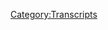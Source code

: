 {{DEFAULTSORT:
    #_TRANSCRIPT_0907:March 6, 2024
}}{{Transcript
    | title         = [[907: March 6, 2024]]
    | caption       = [https://knowledgefight.libsyn.com/907-march-6-2024 Listen to this episode on Libsyn]
    | episodeNumber = [[907: March 6, 2024|907]]
    | length        = 01:07:43
}}

{{MessageBox
    | header     = Warning: Bot Generated Content
    | text       = This transcript was automatically generated by transcription software and likely contains many mistakes and misattributions. Please check the audio for definitive quotes, attribution, and context.
    | image      = N3yvass4myg91.webp
    | imagewidth = 50px
    | id         = warning
}}

{{TranscriptBlock
    | name      = Unknown Speaker
    | timestamp = 00:00:00.000
    | text      = N-N-N-N-N-N-N-Knowledge Fight
}}

{{TranscriptBlock
    | name      = Unknown Speaker
    | timestamp = 00:00:12.960
    | text      = Dan and Jordan, I am sweating.
}}

{{TranscriptBlock
    | name      = Unknown Speaker
    | timestamp = 00:00:19.600
    | text      = Knowledgefight.com, it's time to pray.
}}

{{TranscriptBlock
    | name      = Unknown Speaker
    | timestamp = 00:00:21.399
    | text      = I have great respect for Knowledgefight.
}}

{{TranscriptBlock
    | name      = Unknown Speaker
    | timestamp = 00:00:23.920
    | text      = Knowledgefight.
}}

{{TranscriptBlock
    | name      = Unknown Speaker
    | timestamp = 00:00:24.920
    | text      = I'm sick of them posing as if they're the good guys saying we are the bad guys.
}}

{{TranscriptBlock
    | name      = Unknown Speaker
    | timestamp = 00:00:29.359
    | text      = Knowledgefight.
}}

{{TranscriptBlock
    | name      = Unknown Speaker
    | timestamp = 00:00:30.359
    | text      = Dan and Jordan, Knowledgefight.
}}

{{TranscriptBlock
    | name      = Unknown Speaker
    | timestamp = 00:00:31.800
    | text      = Metal work, metal work, metal work, metal work, metal work
}}

{{TranscriptBlock
    | name      = Unknown Speaker
    | timestamp = 00:00:39.280
    | text      = Andy in Kansas.
}}

{{TranscriptBlock
    | name      = Unknown Speaker
    | timestamp = 00:00:40.640
    | text      = Andy in Kansas.
}}

{{TranscriptBlock
    | name      = Unknown Speaker
    | timestamp = 00:00:41.859
    | text      = Stop it.
}}

{{TranscriptBlock
    | name      = Unknown Speaker
    | timestamp = 00:00:42.859
    | text      = Andy in Kansas.
}}

{{TranscriptBlock
    | name      = Unknown Speaker
    | timestamp = 00:00:43.920
    | text      = Andy in Kansas.
}}

{{TranscriptBlock
    | name      = Unknown Speaker
    | timestamp = 00:00:44.920
    | text      = It's time to pray.
}}

{{TranscriptBlock
    | name      = Unknown Speaker
    | timestamp = 00:00:46.920
    | text      = Andy in Kansas, you're on the Earth, thanks for holding us.
}}

{{TranscriptBlock
    | name      = Unknown Speaker
    | timestamp = 00:00:49.079
    | text      = Hello Alex.
}}

{{TranscriptBlock
    | name      = Unknown Speaker
    | timestamp = 00:00:50.079
    | text      = I'm a first time caller.
}}

{{TranscriptBlock
    | name      = Unknown Speaker
    | timestamp = 00:00:51.079
    | text      = I'm a huge fan.
}}

{{TranscriptBlock
    | name      = Unknown Speaker
    | timestamp = 00:00:52.079
    | text      = I love your roof.
}}

{{TranscriptBlock
    | name      = Unknown Speaker
    | timestamp = 00:00:53.359
    | text      = Knowledgefight.
}}

{{TranscriptBlock
    | name      = Unknown Speaker
    | timestamp = 00:00:54.359
    | text      = N-N-N-N-N-Knowledgefight.com, I love you.
}}

{{TranscriptBlock
    | name      = Unknown Speaker
    | timestamp = 00:00:56.140
    | text      = Hey, hey, hey, hey, hey.
}}

{{TranscriptBlock
    | name      = Unknown Speaker
    | timestamp = 00:00:58.560
    | text      = I love you.
}}

{{TranscriptBlock
    | name      = Unknown Speaker
    | timestamp = 00:00:59.399
    | text      = Hey everybody!
}}

{{TranscriptBlock
    | name      = Unknown Speaker
    | timestamp = 00:01:00.219
    | text      = Welcome back to Knowledge Friday.
}}

{{TranscriptBlock
    | name      = Unknown Speaker
    | timestamp = 00:01:01.060
    | text      = I'm Dan.
}}

{{TranscriptBlock
    | name      = Unknown Speaker
    | timestamp = 00:01:01.899
    | text      = I'm Jordan.
}}

{{TranscriptBlock
    | name      = Unknown Speaker
    | timestamp = 00:01:02.719
    | text      = We're a couple dudes.
}}

{{TranscriptBlock
    | name      = Unknown Speaker
    | timestamp = 00:01:03.560
    | text      = Like to sit around, worship at the altar of Selene
}}

{{TranscriptBlock
    | name      = Unknown Speaker
    | timestamp = 00:01:04.680
    | text      = and talk a little bit about Alex Jordan.
}}

{{TranscriptBlock
    | name      = Unknown Speaker
    | timestamp = 00:01:06.640
    | text      = Oh indeed we are, Dan.
}}

{{TranscriptBlock
    | name      = Unknown Speaker
    | timestamp = 00:01:08.099
    | text      = Jordan.
}}

{{TranscriptBlock
    | name      = Unknown Speaker
    | timestamp = 00:01:08.939
    | text      = Dan.
}}

{{TranscriptBlock
    | name      = Unknown Speaker
    | timestamp = 00:01:09.760
    | text      = Jordan.
}}

{{TranscriptBlock
    | name      = Unknown Speaker
    | timestamp = 00:01:10.599
    | text      = I have a quick question for you.
}}

{{TranscriptBlock
    | name      = Unknown Speaker
    | timestamp = 00:01:11.439
    | text      = What's up?
}}

{{TranscriptBlock
    | name      = Unknown Speaker
    | timestamp = 00:01:12.260
    | text      = What's your bright spot today, buddy?
}}

{{TranscriptBlock
    | name      = Unknown Speaker
    | timestamp = 00:01:13.099
    | text      = My bright spot today, Jordan, is I had seen,
}}

{{TranscriptBlock
    | name      = Unknown Speaker
    | timestamp = 00:01:15.659
    | text      = I don't know who posted it, but someone had posted,
}}

{{TranscriptBlock
    | name      = Unknown Speaker
    | timestamp = 00:01:17.939
    | text      = there was a, I don't know, maybe you saw it as well.
}}

{{TranscriptBlock
    | name      = Unknown Speaker
    | timestamp = 00:01:20.299
    | text      = I'm not sure.
}}

{{TranscriptBlock
    | name      = Unknown Speaker
    | timestamp = 00:01:21.140
    | text      = There was a very detailed drawing of Chicago from the air.
}}

{{TranscriptBlock
    | name      = Unknown Speaker
    | timestamp = 00:01:26.060
    | text      = Did you see this?
}}

{{TranscriptBlock
    | name      = Unknown Speaker
    | timestamp = 00:01:26.900
    | text      = No, I did not.
}}

{{TranscriptBlock
    | name      = Unknown Speaker
    | timestamp = 00:01:27.719
    | text      = Okay, so someone made a very, very detailed,
}}

{{TranscriptBlock
    | name      = Unknown Speaker
    | timestamp = 00:01:31.640
    | text      = it's most, a lot of the loop type downtown area.
}}

{{TranscriptBlock
    | name      = Unknown Speaker
    | timestamp = 00:01:35.159
    | text      = Like the buildings are all in great detail.
}}

{{TranscriptBlock
    | name      = Unknown Speaker
    | timestamp = 00:01:37.620
    | text      = And whenever I saw this, I thought it was pretty cool,
}}

{{TranscriptBlock
    | name      = Unknown Speaker
    | timestamp = 00:01:39.799
    | text      = then I moved along.
}}

{{TranscriptBlock
    | name      = Unknown Speaker
    | timestamp = 00:01:40.640
    | text      = Sure.
}}

{{TranscriptBlock
    | name      = Unknown Speaker
    | timestamp = 00:01:41.480
    | text      = Then it came to my attention,
}}

{{TranscriptBlock
    | name      = Unknown Speaker
    | timestamp = 00:01:43.400
    | text      = thanks to a block club article,
}}

{{TranscriptBlock
    | name      = Unknown Speaker
    | timestamp = 00:01:46.480
    | text      = that the artist of this piece, Tanager George,
}}

{{TranscriptBlock
    | name      = Unknown Speaker
    | timestamp = 00:01:50.879
    | text      = I'm sorry if I mispronounced the first name there,
}}

{{TranscriptBlock
    | name      = Unknown Speaker
    | timestamp = 00:01:53.400
    | text      = but they are a fan of ours.
}}

{{TranscriptBlock
    | name      = Unknown Speaker
    | timestamp = 00:01:55.560
    | text      = What?
}}

{{TranscriptBlock
    | name      = Unknown Speaker
    | timestamp = 00:01:56.400
    | text      = Yeah, and so it was cool.
}}

{{TranscriptBlock
    | name      = Unknown Speaker
    | timestamp = 00:01:57.439
    | text      = I'm sorry, what?
}}

{{TranscriptBlock
    | name      = Unknown Speaker
    | timestamp = 00:01:58.280
    | text      = In the block club article, they gave us a nice shout out.
}}

{{TranscriptBlock
    | name      = Unknown Speaker
    | timestamp = 00:02:02.280
    | text      = No, that is unreal.
}}

{{TranscriptBlock
    | name      = Unknown Speaker
    | timestamp = 00:02:04.079
    | text      = It turns out as like drawing this,
}}

{{TranscriptBlock
    | name      = Unknown Speaker
    | timestamp = 00:02:06.659
    | text      = they like to listen to our show.
}}

{{TranscriptBlock
    | name      = Unknown Speaker
    | timestamp = 00:02:08.800
    | text      = Oh my God.
}}

{{TranscriptBlock
    | name      = Unknown Speaker
    | timestamp = 00:02:09.620
    | text      = So thank you so much, Tanager or Tanager.
}}

{{TranscriptBlock
    | name      = Unknown Speaker
    | timestamp = 00:02:11.319
    | text      = That is.
}}

{{TranscriptBlock
    | name      = Unknown Speaker
    | timestamp = 00:02:12.139
    | text      = I apologize, again, I'm not gonna be pronouncing names.
}}

{{TranscriptBlock
    | name      = Unknown Speaker
    | timestamp = 00:02:14.039
    | text      = That's just so goddamn cool.
}}

{{TranscriptBlock
    | name      = Unknown Speaker
    | timestamp = 00:02:15.360
    | text      = It is.
}}

{{TranscriptBlock
    | name      = Unknown Speaker
    | timestamp = 00:02:16.199
    | text      = That's so goddamn cool.
}}

{{TranscriptBlock
    | name      = Unknown Speaker
    | timestamp = 00:02:17.159
    | text      = It is really cool, especially since I was like,
}}

{{TranscriptBlock
    | name      = Unknown Speaker
    | timestamp = 00:02:19.759
    | text      = oh wow, I had seen that.
}}

{{TranscriptBlock
    | name      = Unknown Speaker
    | timestamp = 00:02:21.400
    | text      = I thought that was a really cool drawing.
}}

{{TranscriptBlock
    | name      = Unknown Speaker
    | timestamp = 00:02:23.479
    | text      = Although, I will say, my house is not in the drawing.
}}

{{TranscriptBlock
    | name      = Unknown Speaker
    | timestamp = 00:02:27.400
    | text      = It's not.
}}

{{TranscriptBlock
    | name      = Unknown Speaker
    | timestamp = 00:02:28.360
    | text      = I don't want to dox myself.
}}

{{TranscriptBlock
    | name      = Unknown Speaker
    | timestamp = 00:02:29.479
    | text      = It's not.
}}

{{TranscriptBlock
    | name      = Unknown Speaker
    | timestamp = 00:02:30.319
    | text      = We're not in the area of Chicago
}}

{{TranscriptBlock
    | name      = Unknown Speaker
    | timestamp = 00:02:32.120
    | text      = that is covered by this drawing.
}}

{{TranscriptBlock
    | name      = Unknown Speaker
    | timestamp = 00:02:35.120
    | text      = But still, cool drawing and even cooler to know
}}

{{TranscriptBlock
    | name      = Unknown Speaker
    | timestamp = 00:02:37.360
    | text      = that I've got an artist fan out there.
}}

{{TranscriptBlock
    | name      = Unknown Speaker
    | timestamp = 00:02:41.240
    | text      = I know a lot of people in the real world
}}

{{TranscriptBlock
    | name      = Unknown Speaker
    | timestamp = 00:02:45.400
    | text      = that I've heard of are excited
}}

{{TranscriptBlock
    | name      = Unknown Speaker
    | timestamp = 00:02:47.240
    | text      = whenever they get mentioned by famous people
}}

{{TranscriptBlock
    | name      = Unknown Speaker
    | timestamp = 00:02:49.560
    | text      = or something like that.
}}

{{TranscriptBlock
    | name      = Unknown Speaker
    | timestamp = 00:02:50.639
    | text      = That is the first time I've ever been starstruck.
}}

{{TranscriptBlock
    | name      = Unknown Speaker
    | timestamp = 00:02:53.759
    | text      = It's so fucking cool.
}}

{{TranscriptBlock
    | name      = Unknown Speaker
    | timestamp = 00:02:55.439
    | text      = Okay.
}}

{{TranscriptBlock
    | name      = Unknown Speaker
    | timestamp = 00:02:57.000
    | text      = Well, I'm glad you get to have that moment.
}}

{{TranscriptBlock
    | name      = Unknown Speaker
    | timestamp = 00:02:59.400
    | text      = It's fun, yeah.
}}

{{TranscriptBlock
    | name      = Unknown Speaker
    | timestamp = 00:03:00.479
    | text      = But thank you for the kind words
}}

{{TranscriptBlock
    | name      = Unknown Speaker
    | timestamp = 00:03:02.439
    | text      = and always neat to see a surprise mention of yourself.
}}

{{TranscriptBlock
    | name      = Unknown Speaker
    | timestamp = 00:03:06.800
    | text      = That's really cool.
}}

{{TranscriptBlock
    | name      = Unknown Speaker
    | timestamp = 00:03:08.159
    | text      = That's really cool.
}}

{{TranscriptBlock
    | name      = Unknown Speaker
    | timestamp = 00:03:09.000
    | text      = So what's your bright spot?
}}

{{TranscriptBlock
    | name      = Unknown Speaker
    | timestamp = 00:03:10.120
    | text      = My bright spot is two-fold, taken care of.
}}

{{TranscriptBlock
    | name      = Unknown Speaker
    | timestamp = 00:03:14.719
    | text      = I suppose it's not a bright spot
}}

{{TranscriptBlock
    | name      = Unknown Speaker
    | timestamp = 00:03:16.159
    | text      = so much as it's a bright spot and a dark spot.
}}

{{TranscriptBlock
    | name      = Unknown Speaker
    | timestamp = 00:03:19.039
    | text      = We're fostering, we're taking care of two puppies
}}

{{TranscriptBlock
    | name      = Unknown Speaker
    | timestamp = 00:03:22.800
    | text      = and then a third dog.
}}

{{TranscriptBlock
    | name      = Unknown Speaker
    | timestamp = 00:03:23.960
    | text      = And you already have two to begin with.
}}

{{TranscriptBlock
    | name      = Unknown Speaker
    | timestamp = 00:03:25.520
    | text      = And we already have two to begin with.
}}

{{TranscriptBlock
    | name      = Unknown Speaker
    | timestamp = 00:03:27.000
    | text      = And when I say we, it's basically me doing everything.
}}

{{TranscriptBlock
    | name      = Unknown Speaker
    | timestamp = 00:03:31.919
    | text      = Because her wife has a job.
}}

{{TranscriptBlock
    | name      = Unknown Speaker
    | timestamp = 00:03:32.840
    | text      = Oh yeah, like one that she's gone for.
}}

{{TranscriptBlock
    | name      = Unknown Speaker
    | timestamp = 00:03:35.439
    | text      = Yeah.
}}

{{TranscriptBlock
    | name      = Unknown Speaker
    | timestamp = 00:03:36.280
    | text      = It's tough.
}}

{{TranscriptBlock
    | name      = Unknown Speaker
    | timestamp = 00:03:37.599
    | text      = I mean, one of the dogs eats eggs every night for dinner.
}}

{{TranscriptBlock
    | name      = Unknown Speaker
    | timestamp = 00:03:41.280
    | text      = I have to make a dog scrambled eggs.
}}

{{TranscriptBlock
    | name      = Unknown Speaker
    | timestamp = 00:03:42.680
    | text      = It's supposed to?
}}

{{TranscriptBlock
    | name      = Unknown Speaker
    | timestamp = 00:03:43.520
    | text      = It eats better than I do and than I did in my 20s.
}}

{{TranscriptBlock
    | name      = Unknown Speaker
    | timestamp = 00:03:48.479
    | text      = It's got really bad liver problems.
}}

{{TranscriptBlock
    | name      = Unknown Speaker
    | timestamp = 00:03:50.520
    | text      = Uh-huh, and eggs are the solution to that?
}}

{{TranscriptBlock
    | name      = Unknown Speaker
    | timestamp = 00:03:52.520
    | text      = Apparently you need to eat scrambled eggs.
}}

{{TranscriptBlock
    | name      = Unknown Speaker
    | timestamp = 00:03:54.680
    | text      = That's.
}}

{{TranscriptBlock
    | name      = Unknown Speaker
    | timestamp = 00:03:55.520
    | text      = Listen, I'm not a dog person who eats dog scrambled eggs.
}}

{{TranscriptBlock
    | name      = Unknown Speaker
    | timestamp = 00:03:59.719
    | text      = I don't know.
}}

{{TranscriptBlock
    | name      = Unknown Speaker
    | timestamp = 00:04:00.560
    | text      = This to me is not, this does not make sense
}}

{{TranscriptBlock
    | name      = Unknown Speaker
    | timestamp = 00:04:02.199
    | text      = because I feel like people, you know, they like,
}}

{{TranscriptBlock
    | name      = Unknown Speaker
    | timestamp = 00:04:05.360
    | text      = well now maybe, maybe, because you do use an egg
}}

{{TranscriptBlock
    | name      = Unknown Speaker
    | timestamp = 00:04:08.120
    | text      = in a lot of hangover remedies.
}}

{{TranscriptBlock
    | name      = Unknown Speaker
    | timestamp = 00:04:09.800
    | text      = Sure.
}}

{{TranscriptBlock
    | name      = Unknown Speaker
    | timestamp = 00:04:10.639
    | text      = So maybe it is good for the liver.
}}

{{TranscriptBlock
    | name      = Unknown Speaker
    | timestamp = 00:04:11.479
    | text      = Okay, okay.
}}

{{TranscriptBlock
    | name      = Unknown Speaker
    | timestamp = 00:04:12.319
    | text      = I'm trying to work the math out here.
}}

{{TranscriptBlock
    | name      = Unknown Speaker
    | timestamp = 00:04:13.639
    | text      = Hold on, hold on.
}}

{{TranscriptBlock
    | name      = Unknown Speaker
    | timestamp = 00:04:14.479
    | text      = Yeah.
}}

{{TranscriptBlock
    | name      = Unknown Speaker
    | timestamp = 00:04:15.319
    | text      = Is that where we're, that's our starting point
}}

{{TranscriptBlock
    | name      = Unknown Speaker
    | timestamp = 00:04:16.639
    | text      = for evidence of things being good for a liver.
}}

{{TranscriptBlock
    | name      = Unknown Speaker
    | timestamp = 00:04:18.920
    | text      = Yeah.
}}

{{TranscriptBlock
    | name      = Unknown Speaker
    | timestamp = 00:04:19.759
    | text      = Is whether or not it's an ingredient in a hangover.
}}

{{TranscriptBlock
    | name      = Unknown Speaker
    | timestamp = 00:04:21.680
    | text      = Yeah, because a lot of times you'd hear about like,
}}

{{TranscriptBlock
    | name      = Unknown Speaker
    | timestamp = 00:04:23.319
    | text      = you know, you get this, you know, fizzy liquid drink
}}

{{TranscriptBlock
    | name      = Unknown Speaker
    | timestamp = 00:04:26.199
    | text      = together, drop an egg in there, raw egg, whip it up.
}}

{{TranscriptBlock
    | name      = Unknown Speaker
    | timestamp = 00:04:28.639
    | text      = Sure, sure.
}}

{{TranscriptBlock
    | name      = Unknown Speaker
    | timestamp = 00:04:29.480
    | text      = Boom, you're good.
}}

{{TranscriptBlock
    | name      = Unknown Speaker
    | timestamp = 00:04:30.319
    | text      = The hot sauce, the desert oyster, et cetera, yeah, yeah.
}}

{{TranscriptBlock
    | name      = Unknown Speaker
    | timestamp = 00:04:33.839
    | text      = Yep, these, it's science.
}}

{{TranscriptBlock
    | name      = Unknown Speaker
    | timestamp = 00:04:35.639
    | text      = Yeah, that sounds true.
}}

{{TranscriptBlock
    | name      = Unknown Speaker
    | timestamp = 00:04:36.920
    | text      = This dog will be good as new in no time.
}}

{{TranscriptBlock
    | name      = Unknown Speaker
    | timestamp = 00:04:38.680
    | text      = It does sound right.
}}

{{TranscriptBlock
    | name      = Unknown Speaker
    | timestamp = 00:04:39.519
    | text      = Yeah, give it some eggs.
}}

{{TranscriptBlock
    | name      = Unknown Speaker
    | timestamp = 00:04:40.360
    | text      = Yeah, yeah, yeah.
}}

{{TranscriptBlock
    | name      = Unknown Speaker
    | timestamp = 00:04:41.680
    | text      = No, it's fun.
}}

{{TranscriptBlock
    | name      = Unknown Speaker
    | timestamp = 00:04:42.759
    | text      = They're cute, they're so cute.
}}

{{TranscriptBlock
    | name      = Unknown Speaker
    | timestamp = 00:04:44.160
    | text      = What sort of dogs are they?
}}

{{TranscriptBlock
    | name      = Unknown Speaker
    | timestamp = 00:04:45.000
    | text      = They're covered in poop, all, everything.
}}

{{TranscriptBlock
    | name      = Unknown Speaker
    | timestamp = 00:04:47.439
    | text      = They're all Westies, Westies.
}}

{{TranscriptBlock
    | name      = Unknown Speaker
    | timestamp = 00:04:49.160
    | text      = Okay.
}}

{{TranscriptBlock
    | name      = Unknown Speaker
    | timestamp = 00:04:50.000
    | text      = All Westies.
}}

{{TranscriptBlock
    | name      = Unknown Speaker
    | timestamp = 00:04:50.819
    | text      = A handful of Westies.
}}

{{TranscriptBlock
    | name      = Unknown Speaker
    | timestamp = 00:04:51.660
    | text      = Oh my God.
}}

{{TranscriptBlock
    | name      = Unknown Speaker
    | timestamp = 00:04:52.500
    | text      = A grip of Westies.
}}

{{TranscriptBlock
    | name      = Unknown Speaker
    | timestamp = 00:04:53.319
    | text      = Oh my God, there are easy, the people tell you this,
}}

{{TranscriptBlock
    | name      = Unknown Speaker
    | timestamp = 00:04:55.639
    | text      = they're breeds of dogs that are easy.
}}

{{TranscriptBlock
    | name      = Unknown Speaker
    | timestamp = 00:04:58.360
    | text      = You know, they're very nice.
}}

{{TranscriptBlock
    | name      = Unknown Speaker
    | timestamp = 00:05:00.279
    | text      = Then there are Westies, they're very much giant rats
}}

{{TranscriptBlock
    | name      = Unknown Speaker
    | timestamp = 00:05:03.399
    | text      = that catch rats, I guess that's what they are.
}}

{{TranscriptBlock
    | name      = Unknown Speaker
    | timestamp = 00:05:05.519
    | text      = Yeah, I've never thought that your dogs were too much
}}

{{TranscriptBlock
    | name      = Unknown Speaker
    | timestamp = 00:05:07.720
    | text      = of a handful, but I've never had to take care of them
}}

{{TranscriptBlock
    | name      = Unknown Speaker
    | timestamp = 00:05:10.639
    | text      = or anything.
}}

{{TranscriptBlock
    | name      = Unknown Speaker
    | timestamp = 00:05:11.480
    | text      = They're good, now that they're older.
}}

{{TranscriptBlock
    | name      = Unknown Speaker
    | timestamp = 00:05:14.120
    | text      = It's when the younger ones are...
}}

{{TranscriptBlock
    | name      = Unknown Speaker
    | timestamp = 00:05:16.839
    | text      = A lot of energy.
}}

{{TranscriptBlock
    | name      = Unknown Speaker
    | timestamp = 00:05:17.680
    | text      = Covered in poop and pee, all.
}}

{{TranscriptBlock
    | name      = Unknown Speaker
    | timestamp = 00:05:19.120
    | text      = Covered in poop, full of piss and vinegar.
}}

{{TranscriptBlock
    | name      = Unknown Speaker
    | timestamp = 00:05:21.360
    | text      = Yeah.
}}

{{TranscriptBlock
    | name      = Unknown Speaker
    | timestamp = 00:05:23.079
    | text      = But when I was young, if only.
}}

{{TranscriptBlock
    | name      = Unknown Speaker
    | timestamp = 00:05:24.920
    | text      = How long you got these fellas?
}}

{{TranscriptBlock
    | name      = Unknown Speaker
    | timestamp = 00:05:28.000
    | text      = Full week.
}}

{{TranscriptBlock
    | name      = Unknown Speaker
    | timestamp = 00:05:28.839
    | text      = That's not that bad.
}}

{{TranscriptBlock
    | name      = Unknown Speaker
    | timestamp = 00:05:29.680
    | text      = Nah, it's not too bad.
}}

{{TranscriptBlock
    | name      = Unknown Speaker
    | timestamp = 00:05:30.519
    | text      = That's just a week.
}}

{{TranscriptBlock
    | name      = Unknown Speaker
    | timestamp = 00:05:31.339
    | text      = It's just a week.
}}

{{TranscriptBlock
    | name      = Unknown Speaker
    | timestamp = 00:05:32.199
    | text      = When you said fostering, it made it seem like...
}}

{{TranscriptBlock
    | name      = Unknown Speaker
    | timestamp = 00:05:33.879
    | text      = I know, it made it seem like we're there for a long time.
}}

{{TranscriptBlock
    | name      = Unknown Speaker
    | timestamp = 00:05:36.000
    | text      = We hope we're gonna find a forever home.
}}

{{TranscriptBlock
    | name      = Unknown Speaker
    | timestamp = 00:05:37.759
    | text      = No, you're dog sitting.
}}

{{TranscriptBlock
    | name      = Unknown Speaker
    | timestamp = 00:05:39.319
    | text      = Yes, I know.
}}

{{TranscriptBlock
    | name      = Unknown Speaker
    | timestamp = 00:05:40.160
    | text      = Come on.
}}

{{TranscriptBlock
    | name      = Unknown Speaker
    | timestamp = 00:05:40.980
    | text      = Ha ha ha ha.
}}

{{TranscriptBlock
    | name      = Unknown Speaker
    | timestamp = 00:05:42.600
    | text      = We were just talking about over traumatizing things.
}}

{{TranscriptBlock
    | name      = Unknown Speaker
    | timestamp = 00:05:44.759
    | text      = Yeah.
}}

{{TranscriptBlock
    | name      = Unknown Speaker
    | timestamp = 00:05:45.600
    | text      = So Jordan, today we have an episode to go over.
}}

{{TranscriptBlock
    | name      = Unknown Speaker
    | timestamp = 00:05:46.639
    | text      = Yeah.
}}

{{TranscriptBlock
    | name      = Unknown Speaker
    | timestamp = 00:05:47.480
    | text      = It's gonna be short.
}}

{{TranscriptBlock
    | name      = Unknown Speaker
    | timestamp = 00:05:48.319
    | text      = It's gonna be a short one.
}}

{{TranscriptBlock
    | name      = Unknown Speaker
    | timestamp = 00:05:49.139
    | text      = It's gonna be a minisode, if anything.
}}

{{TranscriptBlock
    | name      = Unknown Speaker
    | timestamp = 00:05:51.519
    | text      = Quick, quick.
}}

{{TranscriptBlock
    | name      = Unknown Speaker
    | timestamp = 00:05:52.360
    | text      = And the reason is this.
}}

{{TranscriptBlock
    | name      = Unknown Speaker
    | timestamp = 00:05:54.720
    | text      = We were in the past on Monday.
}}

{{TranscriptBlock
    | name      = Unknown Speaker
    | timestamp = 00:05:57.040
    | text      = Sure.
}}

{{TranscriptBlock
    | name      = Unknown Speaker
    | timestamp = 00:05:57.879
    | text      = And so I wanted to do a present day episode.
}}

{{TranscriptBlock
    | name      = Unknown Speaker
    | timestamp = 00:05:59.480
    | text      = And we just had the midterms.
}}

{{TranscriptBlock
    | name      = Unknown Speaker
    | timestamp = 00:06:01.839
    | text      = Midterms, I keep saying midterms.
}}

{{TranscriptBlock
    | name      = Unknown Speaker
    | timestamp = 00:06:03.319
    | text      = You keep calling them.
}}

{{TranscriptBlock
    | name      = Unknown Speaker
    | timestamp = 00:06:04.160
    | text      = Before we started recording, I called it the midterms twice.
}}

{{TranscriptBlock
    | name      = Unknown Speaker
    | timestamp = 00:06:06.560
    | text      = Twice.
}}

{{TranscriptBlock
    | name      = Unknown Speaker
    | timestamp = 00:06:07.519
    | text      = The primaries.
}}

{{TranscriptBlock
    | name      = Unknown Speaker
    | timestamp = 00:06:08.360
    | text      = Super Tuesday.
}}

{{TranscriptBlock
    | name      = Unknown Speaker
    | timestamp = 00:06:09.519
    | text      = Super Tuesday is so big.
}}

{{TranscriptBlock
    | name      = Unknown Speaker
    | timestamp = 00:06:10.959
    | text      = Super Tuesday.
}}

{{TranscriptBlock
    | name      = Unknown Speaker
    | timestamp = 00:06:12.000
    | text      = And so I spent a big chunk of time watching the news
}}

{{TranscriptBlock
    | name      = Unknown Speaker
    | timestamp = 00:06:17.000
    | text      = coverage of the, oh, I did it again.
}}

{{TranscriptBlock
    | name      = Unknown Speaker
    | timestamp = 00:06:20.959
    | text      = Ooh, you were almost in charge of it, too.
}}

{{TranscriptBlock
    | name      = Unknown Speaker
    | timestamp = 00:06:23.199
    | text      = Why is it?
}}

{{TranscriptBlock
    | name      = Unknown Speaker
    | timestamp = 00:06:24.040
    | text      = I don't know.
}}

{{TranscriptBlock
    | name      = Unknown Speaker
    | timestamp = 00:06:24.879
    | text      = Why is it that that is where my brain goes?
}}

{{TranscriptBlock
    | name      = Unknown Speaker
    | timestamp = 00:06:26.519
    | text      = Because these are almost not elections.
}}

{{TranscriptBlock
    | name      = Unknown Speaker
    | timestamp = 00:06:31.360
    | text      = They almost don't count, right?
}}

{{TranscriptBlock
    | name      = Unknown Speaker
    | timestamp = 00:06:32.680
    | text      = Like everybody knows what's going on.
}}

{{TranscriptBlock
    | name      = Unknown Speaker
    | timestamp = 00:06:34.199
    | text      = So you think of something important,
}}

{{TranscriptBlock
    | name      = Unknown Speaker
    | timestamp = 00:06:36.399
    | text      = like the midterms, I guess.
}}

{{TranscriptBlock
    | name      = Unknown Speaker
    | timestamp = 00:06:38.519
    | text      = Yeah.
}}

{{TranscriptBlock
    | name      = Unknown Speaker
    | timestamp = 00:06:39.480
    | text      = My brain, it's strange.
}}

{{TranscriptBlock
    | name      = Unknown Speaker
    | timestamp = 00:06:40.800
    | text      = It's happening.
}}

{{TranscriptBlock
    | name      = Unknown Speaker
    | timestamp = 00:06:41.620
    | text      = So I watched a fair amount of the news coverage
}}

{{TranscriptBlock
    | name      = Unknown Speaker
    | timestamp = 00:06:43.879
    | text      = for Super Tuesday, and I wanted to get Alex's sense of it.
}}

{{TranscriptBlock
    | name      = Unknown Speaker
    | timestamp = 00:06:47.879
    | text      = So I wanted to cover Alex's day after Super Wednesday
}}

{{TranscriptBlock
    | name      = Unknown Speaker
    | timestamp = 00:06:53.560
    | text      = coverage, and it's disappointing.
}}

{{TranscriptBlock
    | name      = Unknown Speaker
    | timestamp = 00:06:55.439
    | text      = Yeah, that sounds right.
}}

{{TranscriptBlock
    | name      = Unknown Speaker
    | timestamp = 00:06:56.279
    | text      = He's not in studio.
}}

{{TranscriptBlock
    | name      = Unknown Speaker
    | timestamp = 00:06:57.279
    | text      = And so we get a little bit of special report from Alex
}}

{{TranscriptBlock
    | name      = Unknown Speaker
    | timestamp = 00:07:02.920
    | text      = and a little bit of a tease that maybe we'll be able
}}

{{TranscriptBlock
    | name      = Unknown Speaker
    | timestamp = 00:07:05.920
    | text      = to pay off on Wednesday.
}}

{{TranscriptBlock
    | name      = Unknown Speaker
    | timestamp = 00:07:06.899
    | text      = All right.
}}

{{TranscriptBlock
    | name      = Unknown Speaker
    | timestamp = 00:07:07.740
    | text      = But for today, it's gonna be a short one.
}}

{{TranscriptBlock
    | name      = Unknown Speaker
    | timestamp = 00:07:10.079
    | text      = If you're listening to this while you do laundry,
}}

{{TranscriptBlock
    | name      = Unknown Speaker
    | timestamp = 00:07:14.079
    | text      = find something else.
}}

{{TranscriptBlock
    | name      = Unknown Speaker
    | timestamp = 00:07:15.000
    | text      = You're not gonna make it through the whole cycle.
}}

{{TranscriptBlock
    | name      = Unknown Speaker
    | timestamp = 00:07:16.759
    | text      = You better have made a small amount of laundry.
}}

{{TranscriptBlock
    | name      = Unknown Speaker
    | timestamp = 00:07:18.920
    | text      = If you're doing dishes while watching this,
}}

{{TranscriptBlock
    | name      = Unknown Speaker
    | timestamp = 00:07:21.160
    | text      = you better have very few dishes.
}}

{{TranscriptBlock
    | name      = Unknown Speaker
    | timestamp = 00:07:23.360
    | text      = Yeah.
}}

{{TranscriptBlock
    | name      = Unknown Speaker
    | timestamp = 00:07:24.180
    | text      = Wait, what?
}}

{{TranscriptBlock
    | name      = Unknown Speaker
    | timestamp = 00:07:25.019
    | text      = I don't know.
}}

{{TranscriptBlock
    | name      = Unknown Speaker
    | timestamp = 00:07:25.839
    | text      = You just keep doing this.
}}

{{TranscriptBlock
    | name      = Unknown Speaker
    | timestamp = 00:07:26.680
    | text      = All right.
}}

{{TranscriptBlock
    | name      = Unknown Speaker
    | timestamp = 00:07:27.519
    | text      = But keep listing things that need to be short.
}}

{{TranscriptBlock
    | name      = Unknown Speaker
    | timestamp = 00:07:29.120
    | text      = I was gonna say, yeah.
}}

{{TranscriptBlock
    | name      = Unknown Speaker
    | timestamp = 00:07:29.959
    | text      = I'm vamping.
}}

{{TranscriptBlock
    | name      = Unknown Speaker
    | timestamp = 00:07:31.120
    | text      = If you've got a rope, cut it in half.
}}

{{TranscriptBlock
    | name      = Unknown Speaker
    | timestamp = 00:07:34.160
    | text      = Cut it in half.
}}

{{TranscriptBlock
    | name      = Unknown Speaker
    | timestamp = 00:07:35.000
    | text      = Cut it in half.
}}

{{TranscriptBlock
    | name      = Unknown Speaker
    | timestamp = 00:07:35.839
    | text      = Measure twice, cut once.
}}

{{TranscriptBlock
    | name      = Unknown Speaker
    | timestamp = 00:07:37.639
    | text      = Thomas Jefferson.
}}

{{TranscriptBlock
    | name      = Unknown Speaker
    | timestamp = 00:07:38.480
    | text      = Is that what we're doing?
}}

{{TranscriptBlock
    | name      = Unknown Speaker
    | timestamp = 00:07:39.300
    | text      = Okay.
}}

{{TranscriptBlock
    | name      = Unknown Speaker
    | timestamp = 00:07:40.560
    | text      = So we've got some new wonks to say hello to
}}

{{TranscriptBlock
    | name      = Unknown Speaker
    | timestamp = 00:07:43.360
    | text      = before we get down to this.
}}

{{TranscriptBlock
    | name      = Unknown Speaker
    | timestamp = 00:07:44.560
    | text      = So first, my right-wing father-in-law
}}

{{TranscriptBlock
    | name      = Unknown Speaker
    | timestamp = 00:07:46.720
    | text      = started doing Klaus Schwab impersonations
}}

{{TranscriptBlock
    | name      = Unknown Speaker
    | timestamp = 00:07:48.600
    | text      = a la Alex Jones at Christmas.
}}

{{TranscriptBlock
    | name      = Unknown Speaker
    | timestamp = 00:07:50.180
    | text      = And I was like, I got your ass.
}}

{{TranscriptBlock
    | name      = Unknown Speaker
    | timestamp = 00:07:51.759
    | text      = Thank you so much.
}}

{{TranscriptBlock
    | name      = Unknown Speaker
    | timestamp = 00:07:52.600
    | text      = You're now a policy wonk.
}}

{{TranscriptBlock
    | name      = Unknown Speaker
    | timestamp = 00:07:53.439
    | text      = I'm a policy wonk.
}}

{{TranscriptBlock
    | name      = Unknown Speaker
    | timestamp = 00:07:54.399
    | text      = Thank you very much.
}}

{{TranscriptBlock
    | name      = Unknown Speaker
    | timestamp = 00:07:55.240
    | text      = Thank you.
}}

{{TranscriptBlock
    | name      = Unknown Speaker
    | timestamp = 00:07:56.060
    | text      = Next, Dustin.
}}

{{TranscriptBlock
    | name      = Unknown Speaker
    | timestamp = 00:07:56.899
    | text      = Thanks for getting me hooked from your mom in Ohio.
}}

{{TranscriptBlock
    | name      = Unknown Speaker
    | timestamp = 00:07:58.600
    | text      = Thank you so much.
}}

{{TranscriptBlock
    | name      = Unknown Speaker
    | timestamp = 00:07:59.439
    | text      = You're now a policy wonk.
}}

{{TranscriptBlock
    | name      = Unknown Speaker
    | timestamp = 00:08:00.439
    | text      = I'm a policy wonk.
}}

{{TranscriptBlock
    | name      = Unknown Speaker
    | timestamp = 00:08:01.399
    | text      = Thank you very much.
}}

{{TranscriptBlock
    | name      = Unknown Speaker
    | timestamp = 00:08:02.240
    | text      = Do you think that's a your mom joke
}}

{{TranscriptBlock
    | name      = Unknown Speaker
    | timestamp = 00:08:03.560
    | text      = or that's actually someone's mom?
}}

{{TranscriptBlock
    | name      = Unknown Speaker
    | timestamp = 00:08:05.079
    | text      = I don't know.
}}

{{TranscriptBlock
    | name      = Unknown Speaker
    | timestamp = 00:08:06.199
    | text      = It's either cute.
}}

{{TranscriptBlock
    | name      = Unknown Speaker
    | timestamp = 00:08:07.699
    | text      = I think it's cute either way.
}}

{{TranscriptBlock
    | name      = Unknown Speaker
    | timestamp = 00:08:08.920
    | text      = Sure.
}}

{{TranscriptBlock
    | name      = Unknown Speaker
    | timestamp = 00:08:09.740
    | text      = If it's about your mom joke,
}}

{{TranscriptBlock
    | name      = Unknown Speaker
    | timestamp = 00:08:10.579
    | text      = that's almost quaint now, right?
}}

{{TranscriptBlock
    | name      = Unknown Speaker
    | timestamp = 00:08:11.660
    | text      = Yep.
}}

{{TranscriptBlock
    | name      = Unknown Speaker
    | timestamp = 00:08:12.500
    | text      = Next, Moby.
}}

{{TranscriptBlock
    | name      = Unknown Speaker
    | timestamp = 00:08:13.319
    | text      = Is Moby hungry?
}}

{{TranscriptBlock
    | name      = Unknown Speaker
    | timestamp = 00:08:14.160
    | text      = Does Moby want breakfast?
}}

{{TranscriptBlock
    | name      = Unknown Speaker
    | timestamp = 00:08:15.420
    | text      = Thank you so much.
}}

{{TranscriptBlock
    | name      = Unknown Speaker
    | timestamp = 00:08:16.259
    | text      = You're now a policy wonk.
}}

{{TranscriptBlock
    | name      = Unknown Speaker
    | timestamp = 00:08:17.160
    | text      = I'm a policy wonk.
}}

{{TranscriptBlock
    | name      = Unknown Speaker
    | timestamp = 00:08:18.000
    | text      = Thank you very much.
}}

{{TranscriptBlock
    | name      = Unknown Speaker
    | timestamp = 00:08:18.839
    | text      = You think that's about Moby?
}}

{{TranscriptBlock
    | name      = Unknown Speaker
    | timestamp = 00:08:20.680
    | text      = Yeah.
}}

{{TranscriptBlock
    | name      = Unknown Speaker
    | timestamp = 00:08:21.500
    | text      = The actual Moby?
}}

{{TranscriptBlock
    | name      = Unknown Speaker
    | timestamp = 00:08:22.339
    | text      = Definitely.
}}

{{TranscriptBlock
    | name      = Unknown Speaker
    | timestamp = 00:08:23.180
    | text      = Okay.
}}

{{TranscriptBlock
    | name      = Unknown Speaker
    | timestamp = 00:08:24.000
    | text      = The guy who brought us Porcelain.
}}

{{TranscriptBlock
    | name      = Unknown Speaker
    | timestamp = 00:08:24.839
    | text      = Yeah, yeah, yeah, yeah.
}}

{{TranscriptBlock
    | name      = Unknown Speaker
    | timestamp = 00:08:25.680
    | text      = And about eight albums that no one's ever listened to.
}}

{{TranscriptBlock
    | name      = Unknown Speaker
    | timestamp = 00:08:27.759
    | text      = Next, Kitty followed you from guesting
}}

{{TranscriptBlock
    | name      = Unknown Speaker
    | timestamp = 00:08:31.379
    | text      = on Behind the Bastards
}}

{{TranscriptBlock
    | name      = Unknown Speaker
    | timestamp = 00:08:32.399
    | text      = because Jordan's contagious laughter
}}

{{TranscriptBlock
    | name      = Unknown Speaker
    | timestamp = 00:08:33.720
    | text      = and appreciation for Dan's big brain.
}}

{{TranscriptBlock
    | name      = Unknown Speaker
    | timestamp = 00:08:35.460
    | text      = Thank you so much.
}}

{{TranscriptBlock
    | name      = Unknown Speaker
    | timestamp = 00:08:36.299
    | text      = You're now a policy wonk.
}}

{{TranscriptBlock
    | name      = Unknown Speaker
    | timestamp = 00:08:37.120
    | text      = I'm a policy wonk.
}}

{{TranscriptBlock
    | name      = Unknown Speaker
    | timestamp = 00:08:37.960
    | text      = Thank you very much.
}}

{{TranscriptBlock
    | name      = Unknown Speaker
    | timestamp = 00:08:38.799
    | text      = You're not that big.
}}

{{TranscriptBlock
    | name      = Unknown Speaker
    | timestamp = 00:08:39.639
    | text      = I keep calling primaries midterms.
}}

{{TranscriptBlock
    | name      = Unknown Speaker
    | timestamp = 00:08:40.679
    | text      = Ah, it's mid primaries.
}}

{{TranscriptBlock
    | name      = Unknown Speaker
    | timestamp = 00:08:42.679
    | text      = Next, Cameron McD, the rapper G.
}}

{{TranscriptBlock
    | name      = Unknown Speaker
    | timestamp = 00:08:44.940
    | text      = Thank you so much.
}}

{{TranscriptBlock
    | name      = Unknown Speaker
    | timestamp = 00:08:45.779
    | text      = You're now a policy wonk.
}}

{{TranscriptBlock
    | name      = Unknown Speaker
    | timestamp = 00:08:46.700
    | text      = I'm a policy wonk.
}}

{{TranscriptBlock
    | name      = Unknown Speaker
    | timestamp = 00:08:47.539
    | text      = Thank you very much.
}}

{{TranscriptBlock
    | name      = Unknown Speaker
    | timestamp = 00:08:48.360
    | text      = Thank you.
}}

{{TranscriptBlock
    | name      = Unknown Speaker
    | timestamp = 00:08:49.200
    | text      = Next, AJ Impression.
}}

{{TranscriptBlock
    | name      = Unknown Speaker
    | timestamp = 00:08:50.320
    | text      = Oh, that's a cue.
}}

{{TranscriptBlock
    | name      = Unknown Speaker
    | timestamp = 00:08:53.500
    | text      = And this is a technocrat.
}}

{{TranscriptBlock
    | name      = Unknown Speaker
    | timestamp = 00:08:54.440
    | text      = Yes.
}}

{{TranscriptBlock
    | name      = Unknown Speaker
    | timestamp = 00:08:55.259
    | text      = But we got a stage note for Alex Impression.
}}

{{TranscriptBlock
    | name      = Unknown Speaker
    | timestamp = 00:08:59.419
    | text      = Devin and Carter, if you were zombies,
}}

{{TranscriptBlock
    | name      = Unknown Speaker
    | timestamp = 00:09:01.159
    | text      = I would smash your guts out,
}}

{{TranscriptBlock
    | name      = Unknown Speaker
    | timestamp = 00:09:02.360
    | text      = but you're globalists,
}}

{{TranscriptBlock
    | name      = Unknown Speaker
    | timestamp = 00:09:03.279
    | text      = so I'll have to kill you politically.
}}

{{TranscriptBlock
    | name      = Unknown Speaker
    | timestamp = 00:09:04.440
    | text      = Thank you so much.
}}

{{TranscriptBlock
    | name      = Unknown Speaker
    | timestamp = 00:09:05.320
    | text      = You are now a technocrat.
}}

{{TranscriptBlock
    | name      = Unknown Speaker
    | timestamp = 00:09:06.799
    | text      = I'm a policy wonk.
}}

{{TranscriptBlock
    | name      = Unknown Speaker
    | timestamp = 00:09:07.919
    | text      = I have risen above my enemies.
}}

{{TranscriptBlock
    | name      = Unknown Speaker
    | timestamp = 00:09:11.240
    | text      = I might quit tomorrow, actually.
}}

{{TranscriptBlock
    | name      = Unknown Speaker
    | timestamp = 00:09:12.960
    | text      = I'm just gonna take a little breaky now.
}}

{{TranscriptBlock
    | name      = Unknown Speaker
    | timestamp = 00:09:15.379
    | text      = A little breaky for me.
}}

{{TranscriptBlock
    | name      = Unknown Speaker
    | timestamp = 00:09:18.960
    | text      = And then we're going to come back
}}

{{TranscriptBlock
    | name      = Unknown Speaker
    | timestamp = 00:09:22.480
    | text      = and I'm gonna start the show over.
}}

{{TranscriptBlock
    | name      = Unknown Speaker
    | timestamp = 00:09:24.600
    | text      = But I'm the devil.
}}

{{TranscriptBlock
    | name      = Unknown Speaker
    | timestamp = 00:09:25.440
    | text      = I gotta be taken over here.
}}

{{TranscriptBlock
    | name      = Unknown Speaker
    | timestamp = 00:09:26.580
    | text      = I've been all this blah, blah, blah, blah.
}}

{{TranscriptBlock
    | name      = Unknown Speaker
    | timestamp = 00:09:28.600
    | text      = Fuck you.
}}

{{TranscriptBlock
    | name      = Unknown Speaker
    | timestamp = 00:09:30.000
    | text      = Fuck you.
}}

{{TranscriptBlock
    | name      = Unknown Speaker
    | timestamp = 00:09:30.960
    | text      = I got plenty of words for you,
}}

{{TranscriptBlock
    | name      = Unknown Speaker
    | timestamp = 00:09:32.360
    | text      = but at the end of the day,
}}

{{TranscriptBlock
    | name      = Unknown Speaker
    | timestamp = 00:09:33.519
    | text      = fuck you and your new world order
}}

{{TranscriptBlock
    | name      = Unknown Speaker
    | timestamp = 00:09:35.559
    | text      = and fuck the horse you rode in on
}}

{{TranscriptBlock
    | name      = Unknown Speaker
    | timestamp = 00:09:37.639
    | text      = and all your shit.
}}

{{TranscriptBlock
    | name      = Unknown Speaker
    | timestamp = 00:09:39.340
    | text      = Maybe today should be my last broadcast.
}}

{{TranscriptBlock
    | name      = Unknown Speaker
    | timestamp = 00:09:41.399
    | text      = Maybe I'll just be gone a month,
}}

{{TranscriptBlock
    | name      = Unknown Speaker
    | timestamp = 00:09:42.740
    | text      = maybe five years.
}}

{{TranscriptBlock
    | name      = Unknown Speaker
    | timestamp = 00:09:44.879
    | text      = Maybe I'll walk out of here tomorrow
}}

{{TranscriptBlock
    | name      = Unknown Speaker
    | timestamp = 00:09:46.720
    | text      = and you never see me again.
}}

{{TranscriptBlock
    | name      = Unknown Speaker
    | timestamp = 00:09:48.919
    | text      = That's really what I wanna do.
}}

{{TranscriptBlock
    | name      = Unknown Speaker
    | timestamp = 00:09:51.200
    | text      = I never wanna come back here again.
}}

{{TranscriptBlock
    | name      = Unknown Speaker
    | timestamp = 00:09:52.799
    | text      = I apologize to the crew and the listeners yesterday
}}

{{TranscriptBlock
    | name      = Unknown Speaker
    | timestamp = 00:09:55.759
    | text      = that I was legitimately having breakdowns on air.
}}

{{TranscriptBlock
    | name      = Unknown Speaker
    | timestamp = 00:10:00.159
    | text      = I'll be better tomorrow.
}}

{{TranscriptBlock
    | name      = Unknown Speaker
    | timestamp = 00:10:01.240
    | text      = Nah.
}}

{{TranscriptBlock
    | name      = Unknown Speaker
    | timestamp = 00:10:02.080
    | text      = Not today either.
}}

{{TranscriptBlock
    | name      = Unknown Speaker
    | timestamp = 00:10:02.899
    | text      = He's not even there.
}}

{{TranscriptBlock
    | name      = Unknown Speaker
    | timestamp = 00:10:03.740
    | text      = No, but he's recording himself while driving,
}}

{{TranscriptBlock
    | name      = Unknown Speaker
    | timestamp = 00:10:05.519
    | text      = which is unsafe at any speed.
}}

{{TranscriptBlock
    | name      = Unknown Speaker
    | timestamp = 00:10:07.600
    | text      = That is so, that really is unsafe.
}}

{{TranscriptBlock
    | name      = Unknown Speaker
    | timestamp = 00:10:10.039
    | text      = It is.
}}

{{TranscriptBlock
    | name      = Unknown Speaker
    | timestamp = 00:10:10.879
    | text      = In fact, that's a real unsafe problem.
}}

{{TranscriptBlock
    | name      = Unknown Speaker
    | timestamp = 00:10:12.519
    | text      = Yeah.
}}

{{TranscriptBlock
    | name      = Unknown Speaker
    | timestamp = 00:10:13.360
    | text      = Yeah.
}}

{{TranscriptBlock
    | name      = Unknown Speaker
    | timestamp = 00:10:14.179
    | text      = I'm gonna be sitting here talking about the globalists
}}

{{TranscriptBlock
    | name      = Unknown Speaker
    | timestamp = 00:10:15.600
    | text      = while I drive on the fucking highway.
}}

{{TranscriptBlock
    | name      = Unknown Speaker
    | timestamp = 00:10:19.039
    | text      = It really is sometimes like, okay, everybody,
}}

{{TranscriptBlock
    | name      = Unknown Speaker
    | timestamp = 00:10:22.639
    | text      = I understand that we can all just act like this happens,
}}

{{TranscriptBlock
    | name      = Unknown Speaker
    | timestamp = 00:10:25.399
    | text      = but that's dangerous.
}}

{{TranscriptBlock
    | name      = Unknown Speaker
    | timestamp = 00:10:27.019
    | text      = There could be a child somewhere.
}}

{{TranscriptBlock
    | name      = Unknown Speaker
    | timestamp = 00:10:29.039
    | text      = Oh, and dangerous.
}}

{{TranscriptBlock
    | name      = Unknown Speaker
    | timestamp = 00:10:29.879
    | text      = And I mean, he's a man who's prone
}}

{{TranscriptBlock
    | name      = Unknown Speaker
    | timestamp = 00:10:31.840
    | text      = to bouts of theatricality.
}}

{{TranscriptBlock
    | name      = Unknown Speaker
    | timestamp = 00:10:33.519
    | text      = Absolutely.
}}

{{TranscriptBlock
    | name      = Unknown Speaker
    | timestamp = 00:10:34.360
    | text      = And that's not something you want behind the wheel.
}}

{{TranscriptBlock
    | name      = Unknown Speaker
    | timestamp = 00:10:35.679
    | text      = What if he's gesturing, gesticulating wildly
}}

{{TranscriptBlock
    | name      = Unknown Speaker
    | timestamp = 00:10:38.679
    | text      = in the middle of a, oh.
}}

{{TranscriptBlock
    | name      = Unknown Speaker
    | timestamp = 00:10:40.120
    | text      = Or what if he decides to storm off set,
}}

{{TranscriptBlock
    | name      = Unknown Speaker
    | timestamp = 00:10:42.000
    | text      = but he gets really mad?
}}

{{TranscriptBlock
    | name      = Unknown Speaker
    | timestamp = 00:10:42.960
    | text      = I will say, if that's his final broadcast,
}}

{{TranscriptBlock
    | name      = Unknown Speaker
    | timestamp = 00:10:46.940
    | text      = that is a final broadcast.
}}

{{TranscriptBlock
    | name      = Unknown Speaker
    | timestamp = 00:10:48.919
    | text      = Driving, and that's one more,
}}

{{TranscriptBlock
    | name      = Unknown Speaker
    | timestamp = 00:10:51.279
    | text      = that's the way to do it.
}}

{{TranscriptBlock
    | name      = Unknown Speaker
    | timestamp = 00:10:52.120
    | text      = Cliff anger.
}}

{{TranscriptBlock
    | name      = Unknown Speaker
    | timestamp = 00:10:52.960
    | text      = Yeah, well.
}}

{{TranscriptBlock
    | name      = Unknown Speaker
    | timestamp = 00:10:53.960
    | text      = You never know exactly what happened.
}}

{{TranscriptBlock
    | name      = Unknown Speaker
    | timestamp = 00:10:55.799
    | text      = You never know how it was gonna be.
}}

{{TranscriptBlock
    | name      = Unknown Speaker
    | timestamp = 00:10:56.639
    | text      = Do a way to fake your death,
}}

{{TranscriptBlock
    | name      = Unknown Speaker
    | timestamp = 00:10:57.460
    | text      = doing a live special report from a car.
}}

{{TranscriptBlock
    | name      = Unknown Speaker
    | timestamp = 00:11:00.159
    | text      = I would, that's a great.
}}

{{TranscriptBlock
    | name      = Unknown Speaker
    | timestamp = 00:11:01.600
    | text      = Go get the people talking.
}}

{{TranscriptBlock
    | name      = Unknown Speaker
    | timestamp = 00:11:02.440
    | text      = Okay, DB Cooper.
}}

{{TranscriptBlock
    | name      = Unknown Speaker
    | timestamp = 00:11:04.440
    | text      = Right.
}}

{{TranscriptBlock
    | name      = Unknown Speaker
    | timestamp = 00:11:05.279
    | text      = He gets out of this whole thing.
}}

{{TranscriptBlock
    | name      = Unknown Speaker
    | timestamp = 00:11:06.720
    | text      = A.E. Jones.
}}

{{TranscriptBlock
    | name      = Unknown Speaker
    | timestamp = 00:11:07.559
    | text      = That's what he's doing, all right?
}}

{{TranscriptBlock
    | name      = Unknown Speaker
    | timestamp = 00:11:08.799
    | text      = He gets up there, he's doing his show,
}}

{{TranscriptBlock
    | name      = Unknown Speaker
    | timestamp = 00:11:10.759
    | text      = he says, we're doing this from the plane,
}}

{{TranscriptBlock
    | name      = Unknown Speaker
    | timestamp = 00:11:12.399
    | text      = and then he jumps from the plane, they explode.
}}

{{TranscriptBlock
    | name      = Unknown Speaker
    | timestamp = 00:11:14.960
    | text      = He's obviously meeting up with Progosion,
}}

{{TranscriptBlock
    | name      = Unknown Speaker
    | timestamp = 00:11:17.580
    | text      = who's the guy who did all of this.
}}

{{TranscriptBlock
    | name      = Unknown Speaker
    | timestamp = 00:11:19.000
    | text      = He didn't actually get murdered by it.
}}

{{TranscriptBlock
    | name      = Unknown Speaker
    | timestamp = 00:11:21.039
    | text      = Yeah, yeah, no, it makes sense.
}}

{{TranscriptBlock
    | name      = Unknown Speaker
    | timestamp = 00:11:22.159
    | text      = Is that what DB Cooper was doing?
}}

{{TranscriptBlock
    | name      = Unknown Speaker
    | timestamp = 00:11:24.519
    | text      = Yeah.
}}

{{TranscriptBlock
    | name      = Unknown Speaker
    | timestamp = 00:11:25.360
    | text      = Okay.
}}

{{TranscriptBlock
    | name      = Unknown Speaker
    | timestamp = 00:11:26.179
    | text      = Learn something every day on this show.
}}

{{TranscriptBlock
    | name      = Unknown Speaker
    | timestamp = 00:11:27.720
    | text      = Yep.
}}

{{TranscriptBlock
    | name      = Unknown Speaker
    | timestamp = 00:11:28.539
    | text      = Take that with your laundry.
}}

{{TranscriptBlock
    | name      = Unknown Speaker
    | timestamp = 00:11:31.600
    | text      = So, I was watching Super Tuesday,
}}

{{TranscriptBlock
    | name      = Unknown Speaker
    | timestamp = 00:11:34.279
    | text      = and I found it to be really weird.
}}

{{TranscriptBlock
    | name      = Unknown Speaker
    | timestamp = 00:11:37.799
    | text      = It was weird to watch the news.
}}

{{TranscriptBlock
    | name      = Unknown Speaker
    | timestamp = 00:11:40.279
    | text      = I know, I think I mentioned this,
}}

{{TranscriptBlock
    | name      = Unknown Speaker
    | timestamp = 00:11:42.080
    | text      = I was watching primaries previously,
}}

{{TranscriptBlock
    | name      = Unknown Speaker
    | timestamp = 00:11:45.240
    | text      = but it is very strange to me,
}}

{{TranscriptBlock
    | name      = Unknown Speaker
    | timestamp = 00:11:47.799
    | text      = the tone that is struck by the news.
}}

{{TranscriptBlock
    | name      = Unknown Speaker
    | timestamp = 00:11:50.440
    | text      = I was watching NBC News,
}}

{{TranscriptBlock
    | name      = Unknown Speaker
    | timestamp = 00:11:52.200
    | text      = so you know, it's something that you would expect
}}

{{TranscriptBlock
    | name      = Unknown Speaker
    | timestamp = 00:11:53.960
    | text      = to be about as middle as you get.
}}

{{TranscriptBlock
    | name      = Unknown Speaker
    | timestamp = 00:11:56.559
    | text      = Sure.
}}

{{TranscriptBlock
    | name      = Unknown Speaker
    | timestamp = 00:11:57.399
    | text      = You know, it's just some kind of fuckin' news channel.
}}

{{TranscriptBlock
    | name      = Unknown Speaker
    | timestamp = 00:12:00.559
    | text      = Yeah, yeah, yeah, yeah.
}}

{{TranscriptBlock
    | name      = Unknown Speaker
    | timestamp = 00:12:01.840
    | text      = And there's a couple things that really stuck out to me.
}}

{{TranscriptBlock
    | name      = Unknown Speaker
    | timestamp = 00:12:04.879
    | text      = One was, they just have Trump liars on,
}}

{{TranscriptBlock
    | name      = Unknown Speaker
    | timestamp = 00:12:09.480
    | text      = and they just let him talk.
}}

{{TranscriptBlock
    | name      = Unknown Speaker
    | timestamp = 00:12:11.879
    | text      = I'm sorry?
}}

{{TranscriptBlock
    | name      = Unknown Speaker
    | timestamp = 00:12:12.779
    | text      = Yeah, I mean, they have like Jason Miller.
}}

{{TranscriptBlock
    | name      = Unknown Speaker
    | timestamp = 00:12:14.799
    | text      = Right, right, right.
}}

{{TranscriptBlock
    | name      = Unknown Speaker
    | timestamp = 00:12:15.639
    | text      = More or less, like, you know,
}}

{{TranscriptBlock
    | name      = Unknown Speaker
    | timestamp = 00:12:16.759
    | text      = he might as well be Trump campaign guy.
}}

{{TranscriptBlock
    | name      = Unknown Speaker
    | timestamp = 00:12:18.840
    | text      = Right, right.
}}

{{TranscriptBlock
    | name      = Unknown Speaker
    | timestamp = 00:12:19.679
    | text      = I think he is.
}}

{{TranscriptBlock
    | name      = Unknown Speaker
    | timestamp = 00:12:20.500
    | text      = Might as well be Stephen Miller, yeah.
}}

{{TranscriptBlock
    | name      = Unknown Speaker
    | timestamp = 00:12:21.340
    | text      = And he will just say trolly shit and nonsense,
}}

{{TranscriptBlock
    | name      = Unknown Speaker
    | timestamp = 00:12:25.879
    | text      = and they just have to go along with it.
}}

{{TranscriptBlock
    | name      = Unknown Speaker
    | timestamp = 00:12:27.559
    | text      = It's a choice to interview him,
}}

{{TranscriptBlock
    | name      = Unknown Speaker
    | timestamp = 00:12:28.919
    | text      = and they make that choice.
}}

{{TranscriptBlock
    | name      = Unknown Speaker
    | timestamp = 00:12:30.360
    | text      = The news anchors are just like, wow.
}}

{{TranscriptBlock
    | name      = Unknown Speaker
    | timestamp = 00:12:32.840
    | text      = But there's too much that he's saying that's full of shit
}}

{{TranscriptBlock
    | name      = Unknown Speaker
    | timestamp = 00:12:35.120
    | text      = that they can't even really deal with it.
}}

{{TranscriptBlock
    | name      = Unknown Speaker
    | timestamp = 00:12:37.080
    | text      = Right, right, right.
}}

{{TranscriptBlock
    | name      = Unknown Speaker
    | timestamp = 00:12:37.919
    | text      = And he's saying it with a smirk.
}}

{{TranscriptBlock
    | name      = Unknown Speaker
    | timestamp = 00:12:38.960
    | text      = Of course, yeah, yeah, yeah.
}}

{{TranscriptBlock
    | name      = Unknown Speaker
    | timestamp = 00:12:40.799
    | text      = And it's like, okay, well,
}}

{{TranscriptBlock
    | name      = Unknown Speaker
    | timestamp = 00:12:43.039
    | text      = we don't have time to fact check you saying
}}

{{TranscriptBlock
    | name      = Unknown Speaker
    | timestamp = 00:12:44.679
    | text      = there's a migrant invasion of the country.
}}

{{TranscriptBlock
    | name      = Unknown Speaker
    | timestamp = 00:12:47.000
    | text      = And so this just stands on NBC News,
}}

{{TranscriptBlock
    | name      = Unknown Speaker
    | timestamp = 00:12:50.299
    | text      = and it's irresponsible.
}}

{{TranscriptBlock
    | name      = Unknown Speaker
    | timestamp = 00:12:52.279
    | text      = I found this to be like, this isn't news.
}}

{{TranscriptBlock
    | name      = Unknown Speaker
    | timestamp = 00:12:55.120
    | text      = This is like haphazard presentation of dangerous material.
}}

{{TranscriptBlock
    | name      = Unknown Speaker
    | timestamp = 00:13:00.480
    | text      = That's not good.
}}

{{TranscriptBlock
    | name      = Unknown Speaker
    | timestamp = 00:13:01.320
    | text      = And so I thought that was pretty bad.
}}

{{TranscriptBlock
    | name      = Unknown Speaker
    | timestamp = 00:13:02.159
    | text      = That's not good.
}}

{{TranscriptBlock
    | name      = Unknown Speaker
    | timestamp = 00:13:03.240
    | text      = But it's almost to be expected because, you know,
}}

{{TranscriptBlock
    | name      = Unknown Speaker
    | timestamp = 00:13:06.159
    | text      = you wanna have the image of fairness.
}}

{{TranscriptBlock
    | name      = Unknown Speaker
    | timestamp = 00:13:08.639
    | text      = And so when one party is completely insane,
}}

{{TranscriptBlock
    | name      = Unknown Speaker
    | timestamp = 00:13:12.320
    | text      = being fair means broadcasting insane shit.
}}

{{TranscriptBlock
    | name      = Unknown Speaker
    | timestamp = 00:13:15.279
    | text      = Right, right, right, right.
}}

{{TranscriptBlock
    | name      = Unknown Speaker
    | timestamp = 00:13:16.200
    | text      = And that, I think, is a problem.
}}

{{TranscriptBlock
    | name      = Unknown Speaker
    | timestamp = 00:13:17.879
    | text      = I mean, what's funny about it is that it feels as though
}}

{{TranscriptBlock
    | name      = Unknown Speaker
    | timestamp = 00:13:22.720
    | text      = this was a hack that we all should have seen coming.
}}

{{TranscriptBlock
    | name      = Unknown Speaker
    | timestamp = 00:13:26.279
    | text      = You know, like when we started watching the whole, like,
}}

{{TranscriptBlock
    | name      = Unknown Speaker
    | timestamp = 00:13:29.799
    | text      = climate change thing where it's always gotta be two sides,
}}

{{TranscriptBlock
    | name      = Unknown Speaker
    | timestamp = 00:13:32.960
    | text      = we should have realized that the hack was
}}

{{TranscriptBlock
    | name      = Unknown Speaker
    | timestamp = 00:13:35.080
    | text      = just lose your fucking mind,
}}

{{TranscriptBlock
    | name      = Unknown Speaker
    | timestamp = 00:13:36.360
    | text      = and then the other side has to come with you
}}

{{TranscriptBlock
    | name      = Unknown Speaker
    | timestamp = 00:13:38.080
    | text      = no matter what you do.
}}

{{TranscriptBlock
    | name      = Unknown Speaker
    | timestamp = 00:13:39.440
    | text      = And most of the time, they're going to be too caught up
}}

{{TranscriptBlock
    | name      = Unknown Speaker
    | timestamp = 00:13:41.919
    | text      = in trying to mitigate the damage
}}

{{TranscriptBlock
    | name      = Unknown Speaker
    | timestamp = 00:13:44.960
    | text      = of the most dangerous things you say
}}

{{TranscriptBlock
    | name      = Unknown Speaker
    | timestamp = 00:13:46.720
    | text      = that you sneak past all kinds of crazy shit.
}}

{{TranscriptBlock
    | name      = Unknown Speaker
    | timestamp = 00:13:48.960
    | text      = No, we should have, like,
}}

{{TranscriptBlock
    | name      = Unknown Speaker
    | timestamp = 00:13:50.320
    | text      = here's what we should have done, all right?
}}

{{TranscriptBlock
    | name      = Unknown Speaker
    | timestamp = 00:13:52.000
    | text      = Around 1998, all right,
}}

{{TranscriptBlock
    | name      = Unknown Speaker
    | timestamp = 00:13:55.480
    | text      = we have the Democrats go on TV in arguments,
}}

{{TranscriptBlock
    | name      = Unknown Speaker
    | timestamp = 00:13:59.519
    | text      = and they just go absolutely insane on climate change.
}}

{{TranscriptBlock
    | name      = Unknown Speaker
    | timestamp = 00:14:02.960
    | text      = Like, here's what's going on.
}}

{{TranscriptBlock
    | name      = Unknown Speaker
    | timestamp = 00:14:04.679
    | text      = They're secret billionaires.
}}

{{TranscriptBlock
    | name      = Unknown Speaker
    | timestamp = 00:14:06.480
    | text      = They're gonna blow everybody up.
}}

{{TranscriptBlock
    | name      = Unknown Speaker
    | timestamp = 00:14:08.799
    | text      = Climate change, you know, just real go crazy.
}}

{{TranscriptBlock
    | name      = Unknown Speaker
    | timestamp = 00:14:11.600
    | text      = And then-
}}

{{TranscriptBlock
    | name      = Unknown Speaker
    | timestamp = 00:14:12.440
    | text      = They have to go crazier than that even.
}}

{{TranscriptBlock
    | name      = Unknown Speaker
    | timestamp = 00:14:14.600
    | text      = Yeah.
}}

{{TranscriptBlock
    | name      = Unknown Speaker
    | timestamp = 00:14:15.440
    | text      = In order for it to balance out.
}}

{{TranscriptBlock
    | name      = Unknown Speaker
    | timestamp = 00:14:17.080
    | text      = What would be the crazy version of that, right?
}}

{{TranscriptBlock
    | name      = Unknown Speaker
    | timestamp = 00:14:19.799
    | text      = Here's the problem with that.
}}

{{TranscriptBlock
    | name      = Unknown Speaker
    | timestamp = 00:14:21.039
    | text      = Is that, like, the folks who are, you know,
}}

{{TranscriptBlock
    | name      = Unknown Speaker
    | timestamp = 00:14:23.159
    | text      = on the crazier side of the right
}}

{{TranscriptBlock
    | name      = Unknown Speaker
    | timestamp = 00:14:25.039
    | text      = are going to say that the people on the left
}}

{{TranscriptBlock
    | name      = Unknown Speaker
    | timestamp = 00:14:26.840
    | text      = are doing the crazy shit, whether they do it or not.
}}

{{TranscriptBlock
    | name      = Unknown Speaker
    | timestamp = 00:14:29.360
    | text      = Yeah.
}}

{{TranscriptBlock
    | name      = Unknown Speaker
    | timestamp = 00:14:30.200
    | text      = So the present, like, the image that's presented
}}

{{TranscriptBlock
    | name      = Unknown Speaker
    | timestamp = 00:14:32.559
    | text      = by these people is like,
}}

{{TranscriptBlock
    | name      = Unknown Speaker
    | timestamp = 00:14:33.840
    | text      = no, the other side's just as insane as us.
}}

{{TranscriptBlock
    | name      = Unknown Speaker
    | timestamp = 00:14:35.600
    | text      = Yeah, that is a good point.
}}

{{TranscriptBlock
    | name      = Unknown Speaker
    | timestamp = 00:14:36.960
    | text      = And it's not accurate.
}}

{{TranscriptBlock
    | name      = Unknown Speaker
    | timestamp = 00:14:38.320
    | text      = No.
}}

{{TranscriptBlock
    | name      = Unknown Speaker
    | timestamp = 00:14:39.600
    | text      = No, that's the problem with one side being able to lie
}}

{{TranscriptBlock
    | name      = Unknown Speaker
    | timestamp = 00:14:43.039
    | text      = and have no consequences for it.
}}

{{TranscriptBlock
    | name      = Unknown Speaker
    | timestamp = 00:14:44.919
    | text      = Well, I think all sides kind of lie,
}}

{{TranscriptBlock
    | name      = Unknown Speaker
    | timestamp = 00:14:47.080
    | text      = but it is a different breed of lie.
}}

{{TranscriptBlock
    | name      = Unknown Speaker
    | timestamp = 00:14:49.799
    | text      = That is definitely true.
}}

{{TranscriptBlock
    | name      = Unknown Speaker
    | timestamp = 00:14:50.639
    | text      = A different breed of lies.
}}

{{TranscriptBlock
    | name      = Unknown Speaker
    | timestamp = 00:14:51.480
    | text      = That is a definite truth.
}}

{{TranscriptBlock
    | name      = Unknown Speaker
    | timestamp = 00:14:53.080
    | text      = Nicely done.
}}

{{TranscriptBlock
    | name      = Unknown Speaker
    | timestamp = 00:14:53.919
    | text      = Thanks.
}}

{{TranscriptBlock
    | name      = Unknown Speaker
    | timestamp = 00:14:54.759
    | text      = So the other thing that I noticed
}}

{{TranscriptBlock
    | name      = Unknown Speaker
    | timestamp = 00:14:57.200
    | text      = was that early in the night,
}}

{{TranscriptBlock
    | name      = Unknown Speaker
    | timestamp = 00:14:59.799
    | text      = they were very desperate to make it look
}}

{{TranscriptBlock
    | name      = Unknown Speaker
    | timestamp = 00:15:03.519
    | text      = like Nikki Haley had a chance.
}}

{{TranscriptBlock
    | name      = Unknown Speaker
    | timestamp = 00:15:06.879
    | text      = Oh, of course they were.
}}

{{TranscriptBlock
    | name      = Unknown Speaker
    | timestamp = 00:15:07.720
    | text      = They were very much making it like,
}}

{{TranscriptBlock
    | name      = Unknown Speaker
    | timestamp = 00:15:09.440
    | text      = you know, she's got chance a couple of these states,
}}

{{TranscriptBlock
    | name      = Unknown Speaker
    | timestamp = 00:15:12.360
    | text      = couple of these states are looking pretty good.
}}

{{TranscriptBlock
    | name      = Unknown Speaker
    | timestamp = 00:15:14.240
    | text      = And then as things came in,
}}

{{TranscriptBlock
    | name      = Unknown Speaker
    | timestamp = 00:15:15.360
    | text      = they're like, we always knew that she had no chance.
}}

{{TranscriptBlock
    | name      = Unknown Speaker
    | timestamp = 00:15:17.279
    | text      = Yeah.
}}

{{TranscriptBlock
    | name      = Unknown Speaker
    | timestamp = 00:15:18.120
    | text      = It's like, what is happening?
}}

{{TranscriptBlock
    | name      = Unknown Speaker
    | timestamp = 00:15:18.960
    | text      = I've been watching for a couple hours.
}}

{{TranscriptBlock
    | name      = Unknown Speaker
    | timestamp = 00:15:20.320
    | text      = The tone has entirely changed.
}}

{{TranscriptBlock
    | name      = Unknown Speaker
    | timestamp = 00:15:22.200
    | text      = And I don't know if it's just an investment in,
}}

{{TranscriptBlock
    | name      = Unknown Speaker
    | timestamp = 00:15:25.480
    | text      = this isn't going to be exciting
}}

{{TranscriptBlock
    | name      = Unknown Speaker
    | timestamp = 00:15:26.759
    | text      = if we all go in knowing she's screwed.
}}

{{TranscriptBlock
    | name      = Unknown Speaker
    | timestamp = 00:15:29.279
    | text      = Sure, sure.
}}

{{TranscriptBlock
    | name      = Unknown Speaker
    | timestamp = 00:15:30.399
    | text      = And that to me felt really dirty.
}}

{{TranscriptBlock
    | name      = Unknown Speaker
    | timestamp = 00:15:33.840
    | text      = I wonder, so, okay.
}}

{{TranscriptBlock
    | name      = Unknown Speaker
    | timestamp = 00:15:35.519
    | text      = Here's the thing, you're in this scenario as an anchor.
}}

{{TranscriptBlock
    | name      = Unknown Speaker
    | timestamp = 00:15:41.399
    | text      = Obviously you've got pressure from your bosses
}}

{{TranscriptBlock
    | name      = Unknown Speaker
    | timestamp = 00:15:44.039
    | text      = to make this a race because a race is more interesting.
}}

{{TranscriptBlock
    | name      = Unknown Speaker
    | timestamp = 00:15:46.840
    | text      = And then there's also just pressure on you for ratings.
}}

{{TranscriptBlock
    | name      = Unknown Speaker
    | timestamp = 00:15:49.679
    | text      = You want to be, you want to be popular.
}}

{{TranscriptBlock
    | name      = Unknown Speaker
    | timestamp = 00:15:50.519
    | text      = I think it's also probably more fun.
}}

{{TranscriptBlock
    | name      = Unknown Speaker
    | timestamp = 00:15:52.399
    | text      = It's always more fun to do that stuff.
}}

{{TranscriptBlock
    | name      = Unknown Speaker
    | timestamp = 00:15:54.879
    | text      = And you don't know for sure.
}}

{{TranscriptBlock
    | name      = Unknown Speaker
    | timestamp = 00:15:56.360
    | text      = Cause you can never know for sure in advance.
}}

{{TranscriptBlock
    | name      = Unknown Speaker
    | timestamp = 00:15:59.200
    | text      = We've all seen surprises.
}}

{{TranscriptBlock
    | name      = Unknown Speaker
    | timestamp = 00:16:00.720
    | text      = Maybe, maybe this time,
}}

{{TranscriptBlock
    | name      = Unknown Speaker
    | timestamp = 00:16:02.399
    | text      = even though we know Trump is going to win all the,
}}

{{TranscriptBlock
    | name      = Unknown Speaker
    | timestamp = 00:16:04.519
    | text      = maybe you can kind of talk yourself into it.
}}

{{TranscriptBlock
    | name      = Unknown Speaker
    | timestamp = 00:16:07.399
    | text      = So you're not really lying to people when you're like,
}}

{{TranscriptBlock
    | name      = Unknown Speaker
    | timestamp = 00:16:11.200
    | text      = this could be a real bout.
}}

{{TranscriptBlock
    | name      = Unknown Speaker
    | timestamp = 00:16:12.840
    | text      = We could have Mike Tyson versus this baby
}}

{{TranscriptBlock
    | name      = Unknown Speaker
    | timestamp = 00:16:15.960
    | text      = could be a close matchup.
}}

{{TranscriptBlock
    | name      = Unknown Speaker
    | timestamp = 00:16:17.559
    | text      = It felt like, it felt like they definitely changed though.
}}

{{TranscriptBlock
    | name      = Unknown Speaker
    | timestamp = 00:16:24.919
    | text      = Right, right, right, right.
}}

{{TranscriptBlock
    | name      = Unknown Speaker
    | timestamp = 00:16:26.399
    | text      = Oh, Mike Tyson just murdered a baby.
}}

{{TranscriptBlock
    | name      = Unknown Speaker
    | timestamp = 00:16:29.039
    | text      = And it felt like afterwards they were like,
}}

{{TranscriptBlock
    | name      = Unknown Speaker
    | timestamp = 00:16:30.679
    | text      = we never thought that baby had a chance.
}}

{{TranscriptBlock
    | name      = Unknown Speaker
    | timestamp = 00:16:32.679
    | text      = It's like you just said that, hmm.
}}

{{TranscriptBlock
    | name      = Unknown Speaker
    | timestamp = 00:16:34.639
    | text      = Listen, well, we wanted to,
}}

{{TranscriptBlock
    | name      = Unknown Speaker
    | timestamp = 00:16:35.960
    | text      = we wanted to think the baby had a chance.
}}

{{TranscriptBlock
    | name      = Unknown Speaker
    | timestamp = 00:16:38.440
    | text      = Cause we all want to think-
}}

{{TranscriptBlock
    | name      = Unknown Speaker
    | timestamp = 00:16:39.279
    | text      = Some scouts have been saying
}}

{{TranscriptBlock
    | name      = Unknown Speaker
    | timestamp = 00:16:40.120
    | text      = the baby is a mean right hook.
}}

{{TranscriptBlock
    | name      = Unknown Speaker
    | timestamp = 00:16:42.039
    | text      = If that hook lands.
}}

{{TranscriptBlock
    | name      = Unknown Speaker
    | timestamp = 00:16:43.279
    | text      = Oh my God.
}}

{{TranscriptBlock
    | name      = Unknown Speaker
    | timestamp = 00:16:44.519
    | text      = It was strange.
}}

{{TranscriptBlock
    | name      = Unknown Speaker
    | timestamp = 00:16:45.360
    | text      = And then the other thing was that they had,
}}

{{TranscriptBlock
    | name      = Unknown Speaker
    | timestamp = 00:16:47.399
    | text      = like people at Mar-a-Lago and there was a party going on.
}}

{{TranscriptBlock
    | name      = Unknown Speaker
    | timestamp = 00:16:50.279
    | text      = Of course.
}}

{{TranscriptBlock
    | name      = Unknown Speaker
    | timestamp = 00:16:51.120
    | text      = And so like, it's nuts.
}}

{{TranscriptBlock
    | name      = Unknown Speaker
    | timestamp = 00:16:52.720
    | text      = When they go to Mar-a-Lago,
}}

{{TranscriptBlock
    | name      = Unknown Speaker
    | timestamp = 00:16:53.879
    | text      = there's just people who are like,
}}

{{TranscriptBlock
    | name      = Unknown Speaker
    | timestamp = 00:16:55.399
    | text      = boop, boop, boop.
}}

{{TranscriptBlock
    | name      = Unknown Speaker
    | timestamp = 00:16:56.240
    | text      = Might as well be lampshades on the head.
}}

{{TranscriptBlock
    | name      = Unknown Speaker
    | timestamp = 00:16:57.399
    | text      = Yeah, yeah, yeah.
}}

{{TranscriptBlock
    | name      = Unknown Speaker
    | timestamp = 00:16:58.240
    | text      = It's crazy.
}}

{{TranscriptBlock
    | name      = Unknown Speaker
    | timestamp = 00:16:59.080
    | text      = No, we're in full on, let them be cake territory of, yeah.
}}

{{TranscriptBlock
    | name      = Unknown Speaker
    | timestamp = 00:17:02.120
    | text      = And then they had one person outside Nikki Haley's
}}

{{TranscriptBlock
    | name      = Unknown Speaker
    | timestamp = 00:17:06.319
    | text      = headquarters in South Carolina.
}}

{{TranscriptBlock
    | name      = Unknown Speaker
    | timestamp = 00:17:08.079
    | text      = And what I mean outside, I mean on a dark street,
}}

{{TranscriptBlock
    | name      = Unknown Speaker
    | timestamp = 00:17:11.000
    | text      = there was nobody there and she seemed confused like,
}}

{{TranscriptBlock
    | name      = Unknown Speaker
    | timestamp = 00:17:15.000
    | text      = well, the campaign is not doing anything tonight.
}}

{{TranscriptBlock
    | name      = Unknown Speaker
    | timestamp = 00:17:17.920
    | text      = Sure, sure.
}}

{{TranscriptBlock
    | name      = Unknown Speaker
    | timestamp = 00:17:18.960
    | text      = And they kept giving updates that I felt were dystopian.
}}

{{TranscriptBlock
    | name      = Unknown Speaker
    | timestamp = 00:17:23.920
    | text      = Because she's standing there on this dark street.
}}

{{TranscriptBlock
    | name      = Unknown Speaker
    | timestamp = 00:17:26.680
    | text      = Yeah.
}}

{{TranscriptBlock
    | name      = Unknown Speaker
    | timestamp = 00:17:27.519
    | text      = And then she's like, well, we have sources
}}

{{TranscriptBlock
    | name      = Unknown Speaker
    | timestamp = 00:17:28.680
    | text      = inside the campaign that say people are very happy.
}}

{{TranscriptBlock
    | name      = Unknown Speaker
    | timestamp = 00:17:30.599
    | text      = They're listening to music.
}}

{{TranscriptBlock
    | name      = Unknown Speaker
    | timestamp = 00:17:33.319
    | text      = No, I don't buy that.
}}

{{TranscriptBlock
    | name      = Unknown Speaker
    | timestamp = 00:17:34.319
    | text      = Wait, wait, wait, wait.
}}

{{TranscriptBlock
    | name      = Unknown Speaker
    | timestamp = 00:17:35.160
    | text      = Did you kill them?
}}

{{TranscriptBlock
    | name      = Unknown Speaker
    | timestamp = 00:17:36.000
    | text      = Yes.
}}

{{TranscriptBlock
    | name      = Unknown Speaker
    | timestamp = 00:17:36.839
    | text      = Did you guys execute them when we weren't looking?
}}

{{TranscriptBlock
    | name      = Unknown Speaker
    | timestamp = 00:17:39.079
    | text      = I just imagined all of Nikki Haley's team
}}

{{TranscriptBlock
    | name      = Unknown Speaker
    | timestamp = 00:17:40.880
    | text      = just sitting around like, they got a mix tape.
}}

{{TranscriptBlock
    | name      = Unknown Speaker
    | timestamp = 00:17:43.599
    | text      = They've all decided to go to a farm upstate.
}}

{{TranscriptBlock
    | name      = Unknown Speaker
    | timestamp = 00:17:45.680
    | text      = They're all gonna have a great time up there.
}}

{{TranscriptBlock
    | name      = Unknown Speaker
    | timestamp = 00:17:48.119
    | text      = They're gonna be with all of your other pets
}}

{{TranscriptBlock
    | name      = Unknown Speaker
    | timestamp = 00:17:50.400
    | text      = that you've never seen.
}}

{{TranscriptBlock
    | name      = Unknown Speaker
    | timestamp = 00:17:51.240
    | text      = So this is like fairly early on.
}}

{{TranscriptBlock
    | name      = Unknown Speaker
    | timestamp = 00:17:54.000
    | text      = And then like a couple hours later, Trump has won everything.
}}

{{TranscriptBlock
    | name      = Unknown Speaker
    | timestamp = 00:17:56.920
    | text      = Yeah.
}}

{{TranscriptBlock
    | name      = Unknown Speaker
    | timestamp = 00:17:57.759
    | text      = And the night's still going on, but it's bad.
}}

{{TranscriptBlock
    | name      = Unknown Speaker
    | timestamp = 00:18:01.400
    | text      = Still the...
}}

{{TranscriptBlock
    | name      = Unknown Speaker
    | timestamp = 00:18:02.240
    | text      = They go back to this lady on the dark street.
}}

{{TranscriptBlock
    | name      = Unknown Speaker
    | timestamp = 00:18:04.519
    | text      = She said that sources have told her
}}

{{TranscriptBlock
    | name      = Unknown Speaker
    | timestamp = 00:18:06.559
    | text      = that Haley's team are jubilant.
}}

{{TranscriptBlock
    | name      = Unknown Speaker
    | timestamp = 00:18:08.319
    | text      = Jubilant.
}}

{{TranscriptBlock
    | name      = Unknown Speaker
    | timestamp = 00:18:09.160
    | text      = Jubilant.
}}

{{TranscriptBlock
    | name      = Unknown Speaker
    | timestamp = 00:18:10.000
    | text      = Excited beyond reason.
}}

{{TranscriptBlock
    | name      = Unknown Speaker
    | timestamp = 00:18:11.279
    | text      = What?
}}

{{TranscriptBlock
    | name      = Unknown Speaker
    | timestamp = 00:18:12.480
    | text      = They've just had a massive ketamine breakthrough.
}}

{{TranscriptBlock
    | name      = Unknown Speaker
    | timestamp = 00:18:16.400
    | text      = It was dark.
}}

{{TranscriptBlock
    | name      = Unknown Speaker
    | timestamp = 00:18:17.519
    | text      = It was, I mean, the street and the...
}}

{{TranscriptBlock
    | name      = Unknown Speaker
    | timestamp = 00:18:19.359
    | text      = Everything about it.
}}

{{TranscriptBlock
    | name      = Unknown Speaker
    | timestamp = 00:18:20.200
    | text      = The tone of it, just very much like, ugh.
}}

{{TranscriptBlock
    | name      = Unknown Speaker
    | timestamp = 00:18:22.960
    | text      = I found it to be a weird trip because on some level,
}}

{{TranscriptBlock
    | name      = Unknown Speaker
    | timestamp = 00:18:27.880
    | text      = I felt that there was...
}}

{{TranscriptBlock
    | name      = Unknown Speaker
    | timestamp = 00:18:29.960
    | text      = You know how we, you know, you look at Alex Jones
}}

{{TranscriptBlock
    | name      = Unknown Speaker
    | timestamp = 00:18:32.039
    | text      = and one of the things that is the key to him
}}

{{TranscriptBlock
    | name      = Unknown Speaker
    | timestamp = 00:18:34.359
    | text      = is narrative building and what have you.
}}

{{TranscriptBlock
    | name      = Unknown Speaker
    | timestamp = 00:18:36.799
    | text      = He does it very nefariously.
}}

{{TranscriptBlock
    | name      = Unknown Speaker
    | timestamp = 00:18:38.240
    | text      = Sure.
}}

{{TranscriptBlock
    | name      = Unknown Speaker
    | timestamp = 00:18:39.079
    | text      = But watching this, you could see that there was
}}

{{TranscriptBlock
    | name      = Unknown Speaker
    | timestamp = 00:18:41.039
    | text      = elements of that even within this news coverage.
}}

{{TranscriptBlock
    | name      = Unknown Speaker
    | timestamp = 00:18:43.839
    | text      = And that made me feel bad.
}}

{{TranscriptBlock
    | name      = Unknown Speaker
    | timestamp = 00:18:46.440
    | text      = Watching it felt bad.
}}

{{TranscriptBlock
    | name      = Unknown Speaker
    | timestamp = 00:18:47.759
    | text      = Like it wasn't as evil and it wasn't being deployed
}}

{{TranscriptBlock
    | name      = Unknown Speaker
    | timestamp = 00:18:50.480
    | text      = for, you know, to drive hatred towards people
}}

{{TranscriptBlock
    | name      = Unknown Speaker
    | timestamp = 00:18:53.599
    | text      = the way that Alex uses narrative.
}}

{{TranscriptBlock
    | name      = Unknown Speaker
    | timestamp = 00:18:56.599
    | text      = But, you know, to make the night more interesting.
}}

{{TranscriptBlock
    | name      = Unknown Speaker
    | timestamp = 00:18:59.359
    | text      = Yeah, yeah, yeah.
}}

{{TranscriptBlock
    | name      = Unknown Speaker
    | timestamp = 00:19:00.200
    | text      = It's presentation.
}}

{{TranscriptBlock
    | name      = Unknown Speaker
    | timestamp = 00:19:01.039
    | text      = Yeah.
}}

{{TranscriptBlock
    | name      = Unknown Speaker
    | timestamp = 00:19:01.880
    | text      = And to me, I felt like that sucks.
}}

{{TranscriptBlock
    | name      = Unknown Speaker
    | timestamp = 00:19:04.799
    | text      = Yeah, I mean, ultimately isn't what we really come down to.
}}

{{TranscriptBlock
    | name      = Unknown Speaker
    | timestamp = 00:19:09.240
    | text      = The problem being like news should just be news.
}}

{{TranscriptBlock
    | name      = Unknown Speaker
    | timestamp = 00:19:12.440
    | text      = It should just, I mean, it should borderline
}}

{{TranscriptBlock
    | name      = Unknown Speaker
    | timestamp = 00:19:14.799
    | text      = just be like a fucking ticker feed of thing happened.
}}

{{TranscriptBlock
    | name      = Unknown Speaker
    | timestamp = 00:19:19.240
    | text      = Make news boring again.
}}

{{TranscriptBlock
    | name      = Unknown Speaker
    | timestamp = 00:19:20.440
    | text      = Yeah, absolutely.
}}

{{TranscriptBlock
    | name      = Unknown Speaker
    | timestamp = 00:19:21.480
    | text      = But then, but if people aren't aware of the news,
}}

{{TranscriptBlock
    | name      = Unknown Speaker
    | timestamp = 00:19:24.440
    | text      = so you have to be, oh man, it's tough.
}}

{{TranscriptBlock
    | name      = Unknown Speaker
    | timestamp = 00:19:27.079
    | text      = Yeah, yeah.
}}

{{TranscriptBlock
    | name      = Unknown Speaker
    | timestamp = 00:19:27.920
    | text      = It's tough.
}}

{{TranscriptBlock
    | name      = Unknown Speaker
    | timestamp = 00:19:28.759
    | text      = I feel like I should stop watching the news.
}}

{{TranscriptBlock
    | name      = Unknown Speaker
    | timestamp = 00:19:32.839
    | text      = I have not watched the news in years.
}}

{{TranscriptBlock
    | name      = Unknown Speaker
    | timestamp = 00:19:35.319
    | text      = I generally don't, but for these kinds of event
}}

{{TranscriptBlock
    | name      = Unknown Speaker
    | timestamp = 00:19:38.480
    | text      = type things, I feel like it's interesting to tune in
}}

{{TranscriptBlock
    | name      = Unknown Speaker
    | timestamp = 00:19:40.640
    | text      = and get a sense of stuff.
}}

{{TranscriptBlock
    | name      = Unknown Speaker
    | timestamp = 00:19:42.480
    | text      = Is this the first presidential primary
}}

{{TranscriptBlock
    | name      = Unknown Speaker
    | timestamp = 00:19:44.839
    | text      = that has had like no drama for us in our lifetime?
}}

{{TranscriptBlock
    | name      = Unknown Speaker
    | timestamp = 00:19:49.200
    | text      = Can you think of one?
}}

{{TranscriptBlock
    | name      = Unknown Speaker
    | timestamp = 00:19:50.039
    | text      = I think we could find some drama and it's not over.
}}

{{TranscriptBlock
    | name      = Unknown Speaker
    | timestamp = 00:19:54.160
    | text      = I mean, more like a electoral drama on Super Tuesday, right?
}}

{{TranscriptBlock
    | name      = Unknown Speaker
    | timestamp = 00:19:58.000
    | text      = So you go back 2020 Super Tuesday,
}}

{{TranscriptBlock
    | name      = Unknown Speaker
    | timestamp = 00:20:01.279
    | text      = we're talking Sanders, Biden,
}}

{{TranscriptBlock
    | name      = Unknown Speaker
    | timestamp = 00:20:04.440
    | text      = we're talking that whole drama.
}}

{{TranscriptBlock
    | name      = Unknown Speaker
    | timestamp = 00:20:05.960
    | text      = Maybe Sanders will win.
}}

{{TranscriptBlock
    | name      = Unknown Speaker
    | timestamp = 00:20:07.119
    | text      = Sure.
}}

{{TranscriptBlock
    | name      = Unknown Speaker
    | timestamp = 00:20:07.960
    | text      = Oh God.
}}

{{TranscriptBlock
    | name      = Unknown Speaker
    | timestamp = 00:20:09.559
    | text      = Before that, we've got the Trump bloodbath,
}}

{{TranscriptBlock
    | name      = Unknown Speaker
    | timestamp = 00:20:14.559
    | text      = you know, where everybody's going crazy.
}}

{{TranscriptBlock
    | name      = Unknown Speaker
    | timestamp = 00:20:17.160
    | text      = Then we got the 2012, we got Romney
}}

{{TranscriptBlock
    | name      = Unknown Speaker
    | timestamp = 00:20:20.519
    | text      = and who else was going up against?
}}

{{TranscriptBlock
    | name      = Unknown Speaker
    | timestamp = 00:20:24.000
    | text      = Huntsman?
}}

{{TranscriptBlock
    | name      = Unknown Speaker
    | timestamp = 00:20:25.839
    | text      = Maybe that was-
}}

{{TranscriptBlock
    | name      = Unknown Speaker
    | timestamp = 00:20:26.680
    | text      = John Huntsman?
}}

{{TranscriptBlock
    | name      = Unknown Speaker
    | timestamp = 00:20:27.519
    | text      = Yeah, that must've been it.
}}

{{TranscriptBlock
    | name      = Unknown Speaker
    | timestamp = 00:20:28.880
    | text      = It was Romney and Obama basically from the jump
}}

{{TranscriptBlock
    | name      = Unknown Speaker
    | timestamp = 00:20:31.799
    | text      = on that one, wasn't it?
}}

{{TranscriptBlock
    | name      = Unknown Speaker
    | timestamp = 00:20:33.640
    | text      = Probably not.
}}

{{TranscriptBlock
    | name      = Unknown Speaker
    | timestamp = 00:20:34.759
    | text      = We're probably like forgetting some,
}}

{{TranscriptBlock
    | name      = Unknown Speaker
    | timestamp = 00:20:37.920
    | text      = because it's probably fairly bland drama
}}

{{TranscriptBlock
    | name      = Unknown Speaker
    | timestamp = 00:20:40.119
    | text      = if there was anything.
}}

{{TranscriptBlock
    | name      = Unknown Speaker
    | timestamp = 00:20:40.960
    | text      = Yeah, well, I mean, if Romney was the one
}}

{{TranscriptBlock
    | name      = Unknown Speaker
    | timestamp = 00:20:42.599
    | text      = that emerged from it, it was bland drama.
}}

{{TranscriptBlock
    | name      = Unknown Speaker
    | timestamp = 00:20:44.640
    | text      = Well, then 2008, you had Obama and Clinton
}}

{{TranscriptBlock
    | name      = Unknown Speaker
    | timestamp = 00:20:47.200
    | text      = and then McCain choosing Sarah Palin.
}}

{{TranscriptBlock
    | name      = Unknown Speaker
    | timestamp = 00:20:50.119
    | text      = Oh my God.
}}

{{TranscriptBlock
    | name      = Unknown Speaker
    | timestamp = 00:20:50.960
    | text      = There was a lot of chaos in 2008.
}}

{{TranscriptBlock
    | name      = Unknown Speaker
    | timestamp = 00:20:51.799
    | text      = Oh my God.
}}

{{TranscriptBlock
    | name      = Unknown Speaker
    | timestamp = 00:20:52.880
    | text      = 2008 was the time.
}}

{{TranscriptBlock
    | name      = Unknown Speaker
    | timestamp = 00:20:53.720
    | text      = And then Ron Paul getting screwed.
}}

{{TranscriptBlock
    | name      = Unknown Speaker
    | timestamp = 00:20:57.240
    | text      = New Hampshire fucking him up.
}}

{{TranscriptBlock
    | name      = Unknown Speaker
    | timestamp = 00:20:58.920
    | text      = Adam fucking Sutton.
}}

{{TranscriptBlock
    | name      = Unknown Speaker
    | timestamp = 00:20:59.759
    | text      = Yeah, that was chaos.
}}

{{TranscriptBlock
    | name      = Unknown Speaker
    | timestamp = 00:21:01.519
    | text      = That was the last good one though.
}}

{{TranscriptBlock
    | name      = Unknown Speaker
    | timestamp = 00:21:03.960
    | text      = That was the last real good one.
}}

{{TranscriptBlock
    | name      = Unknown Speaker
    | timestamp = 00:21:05.880
    | text      = I do think that as much as this is an awful primary
}}

{{TranscriptBlock
    | name      = Unknown Speaker
    | timestamp = 00:21:09.880
    | text      = and things are terrible and I don't look forward
}}

{{TranscriptBlock
    | name      = Unknown Speaker
    | timestamp = 00:21:12.519
    | text      = to any of this, you're right in some sense
}}

{{TranscriptBlock
    | name      = Unknown Speaker
    | timestamp = 00:21:15.680
    | text      = that there is not competition.
}}

{{TranscriptBlock
    | name      = Unknown Speaker
    | timestamp = 00:21:18.960
    | text      = Yeah, that's what, yeah, yeah, yeah, yeah.
}}

{{TranscriptBlock
    | name      = Unknown Speaker
    | timestamp = 00:21:21.200
    | text      = And yeah, I guess that leaves news organizations
}}

{{TranscriptBlock
    | name      = Unknown Speaker
    | timestamp = 00:21:25.319
    | text      = needing something and you gotta fake some competition,
}}

{{TranscriptBlock
    | name      = Unknown Speaker
    | timestamp = 00:21:28.079
    | text      = I guess, a little bit.
}}

{{TranscriptBlock
    | name      = Unknown Speaker
    | timestamp = 00:21:29.519
    | text      = Yeah, I mean, did you see the coverage?
}}

{{TranscriptBlock
    | name      = Unknown Speaker
    | timestamp = 00:21:32.880
    | text      = Did you watch the NBA All-Star Game?
}}

{{TranscriptBlock
    | name      = Unknown Speaker
    | timestamp = 00:21:35.079
    | text      = No.
}}

{{TranscriptBlock
    | name      = Unknown Speaker
    | timestamp = 00:21:35.920
    | text      = So they play, nominally, it's a basketball game, right?
}}

{{TranscriptBlock
    | name      = Unknown Speaker
    | timestamp = 00:21:40.720
    | text      = But these are all the best athletes on the planet
}}

{{TranscriptBlock
    | name      = Unknown Speaker
    | timestamp = 00:21:44.759
    | text      = and their bodies are worth trillions of dollars.
}}

{{TranscriptBlock
    | name      = Unknown Speaker
    | timestamp = 00:21:47.640
    | text      = So no one's playing that hard.
}}

{{TranscriptBlock
    | name      = Unknown Speaker
    | timestamp = 00:21:48.720
    | text      = So not only is nobody not playing defense
}}

{{TranscriptBlock
    | name      = Unknown Speaker
    | timestamp = 00:21:51.519
    | text      = for this exhibition game that's really just an award,
}}

{{TranscriptBlock
    | name      = Unknown Speaker
    | timestamp = 00:21:55.119
    | text      = everybody is just trying trick shots.
}}

{{TranscriptBlock
    | name      = Unknown Speaker
    | timestamp = 00:21:57.519
    | text      = So it's like watching a little,
}}

{{TranscriptBlock
    | name      = Unknown Speaker
    | timestamp = 00:21:59.920
    | text      = it's like watching little kids play basketball
}}

{{TranscriptBlock
    | name      = Unknown Speaker
    | timestamp = 00:22:01.960
    | text      = where they all just run up to one side
}}

{{TranscriptBlock
    | name      = Unknown Speaker
    | timestamp = 00:22:03.920
    | text      = and then somebody throws the ball up
}}

{{TranscriptBlock
    | name      = Unknown Speaker
    | timestamp = 00:22:05.200
    | text      = and then they all just run to the other side.
}}

{{TranscriptBlock
    | name      = Unknown Speaker
    | timestamp = 00:22:07.559
    | text      = So yeah, so if you hear sports people
}}

{{TranscriptBlock
    | name      = Unknown Speaker
    | timestamp = 00:22:10.559
    | text      = try and announce that game where they're like,
}}

{{TranscriptBlock
    | name      = Unknown Speaker
    | timestamp = 00:22:12.240
    | text      = oh, he's taking it up the floor
}}

{{TranscriptBlock
    | name      = Unknown Speaker
    | timestamp = 00:22:13.640
    | text      = and then you can feel them get sad.
}}

{{TranscriptBlock
    | name      = Unknown Speaker
    | timestamp = 00:22:16.359
    | text      = Just going like, oh, this sucks.
}}

{{TranscriptBlock
    | name      = Unknown Speaker
    | timestamp = 00:22:19.039
    | text      = Because yeah, you don't wanna be sitting there calling like,
}}

{{TranscriptBlock
    | name      = Unknown Speaker
    | timestamp = 00:22:21.000
    | text      = well, they're having fun.
}}

{{TranscriptBlock
    | name      = Unknown Speaker
    | timestamp = 00:22:22.160
    | text      = Yes!
}}

{{TranscriptBlock
    | name      = Unknown Speaker
    | timestamp = 00:22:23.000
    | text      = They're fucking around.
}}

{{TranscriptBlock
    | name      = Unknown Speaker
    | timestamp = 00:22:24.240
    | text      = Absolutely.
}}

{{TranscriptBlock
    | name      = Unknown Speaker
    | timestamp = 00:22:25.079
    | text      = These are the best players not playing that hard.
}}

{{TranscriptBlock
    | name      = Unknown Speaker
    | timestamp = 00:22:27.240
    | text      = Yep, yep, yep.
}}

{{TranscriptBlock
    | name      = Unknown Speaker
    | timestamp = 00:22:28.079
    | text      = Ooh, he just threw it up the backboard to himself.
}}

{{TranscriptBlock
    | name      = Unknown Speaker
    | timestamp = 00:22:30.279
    | text      = Oh, he missed.
}}

{{TranscriptBlock
    | name      = Unknown Speaker
    | timestamp = 00:22:31.119
    | text      = Oh, it's not fun at all.
}}

{{TranscriptBlock
    | name      = Unknown Speaker
    | timestamp = 00:22:32.119
    | text      = Oh.
}}

{{TranscriptBlock
    | name      = Unknown Speaker
    | timestamp = 00:22:32.960
    | text      = It's even worse than not fun, yeah.
}}

{{TranscriptBlock
    | name      = Unknown Speaker
    | timestamp = 00:22:34.480
    | text      = So I watched all this and one of the reasons that I did
}}

{{TranscriptBlock
    | name      = Unknown Speaker
    | timestamp = 00:22:37.640
    | text      = was I was expecting that I would tune into Alex's show
}}

{{TranscriptBlock
    | name      = Unknown Speaker
    | timestamp = 00:22:40.920
    | text      = and he'd have some discussion of the primary.
}}

{{TranscriptBlock
    | name      = Unknown Speaker
    | timestamp = 00:22:43.960
    | text      = I thought there would be anything
}}

{{TranscriptBlock
    | name      = Unknown Speaker
    | timestamp = 00:22:46.240
    | text      = and I would be well equipped to come back at him
}}

{{TranscriptBlock
    | name      = Unknown Speaker
    | timestamp = 00:22:49.920
    | text      = and be like, I got you.
}}

{{TranscriptBlock
    | name      = Unknown Speaker
    | timestamp = 00:22:52.119
    | text      = I watched this shit go down and we could talk about it.
}}

{{TranscriptBlock
    | name      = Unknown Speaker
    | timestamp = 00:22:55.680
    | text      = And then it's useless because Alex wasn't even in studio.
}}

{{TranscriptBlock
    | name      = Unknown Speaker
    | timestamp = 00:22:58.480
    | text      = So anyway, he's in his car and we will discuss
}}

{{TranscriptBlock
    | name      = Unknown Speaker
    | timestamp = 00:23:02.240
    | text      = a little bit of this because there's some,
}}

{{TranscriptBlock
    | name      = Unknown Speaker
    | timestamp = 00:23:04.000
    | text      = there's at least one thing that happened
}}

{{TranscriptBlock
    | name      = Unknown Speaker
    | timestamp = 00:23:06.480
    | text      = that I find incredibly shocking and is a massive departure
}}

{{TranscriptBlock
    | name      = Unknown Speaker
    | timestamp = 00:23:10.599
    | text      = from Alex's previous sort of vibe.
}}

{{TranscriptBlock
    | name      = Unknown Speaker
    | timestamp = 00:23:14.759
    | text      = Okay.
}}

{{TranscriptBlock
    | name      = Unknown Speaker
    | timestamp = 00:23:15.599
    | text      = And so we'll talk about that as we get along,
}}

{{TranscriptBlock
    | name      = Unknown Speaker
    | timestamp = 00:23:17.119
    | text      = but here is where Alex starts things off from the car.
}}

{{TranscriptBlock
    | name      = Unknown Speaker
    | timestamp = 00:23:20.400
    | text      = All right.
}}

{{TranscriptBlock
    | name      = Unknown Speaker
    | timestamp = 00:23:21.240
    | text      = It's Wednesday, March 6, 2024.
}}

{{TranscriptBlock
    | name      = Unknown Speaker
    | timestamp = 00:23:24.160
    | text      = I'm your host, Alex Jones.
}}

{{TranscriptBlock
    | name      = Unknown Speaker
    | timestamp = 00:23:25.480
    | text      = We are on the road as part of a very important
}}

{{TranscriptBlock
    | name      = Unknown Speaker
    | timestamp = 00:23:28.039
    | text      = secret mission you'll know about very, very soon
}}

{{TranscriptBlock
    | name      = Unknown Speaker
    | timestamp = 00:23:30.680
    | text      = in the next 48 hours.
}}

{{TranscriptBlock
    | name      = Unknown Speaker
    | timestamp = 00:23:31.920
    | text      = I'll just leave it at that.
}}

{{TranscriptBlock
    | name      = Unknown Speaker
    | timestamp = 00:23:33.119
    | text      = Got a huge broadcast lined up for you today.
}}

{{TranscriptBlock
    | name      = Unknown Speaker
    | timestamp = 00:23:35.559
    | text      = I'm gonna be shooting reports this morning
}}

{{TranscriptBlock
    | name      = Unknown Speaker
    | timestamp = 00:23:38.039
    | text      = that'll be compiled for the live show
}}

{{TranscriptBlock
    | name      = Unknown Speaker
    | timestamp = 00:23:39.880
    | text      = that you're watching right now.
}}

{{TranscriptBlock
    | name      = Unknown Speaker
    | timestamp = 00:23:41.400
    | text      = Owen Schroyer is gonna be sitting in the chair
}}

{{TranscriptBlock
    | name      = Unknown Speaker
    | timestamp = 00:23:43.400
    | text      = covering all the breaking news, guests,
}}

{{TranscriptBlock
    | name      = Unknown Speaker
    | timestamp = 00:23:45.200
    | text      = and taking your calls.
}}

{{TranscriptBlock
    | name      = Unknown Speaker
    | timestamp = 00:23:46.039
    | text      = But let me tell you what I'm gonna be breaking down
}}

{{TranscriptBlock
    | name      = Unknown Speaker
    | timestamp = 00:23:47.960
    | text      = and covering today.
}}

{{TranscriptBlock
    | name      = Unknown Speaker
    | timestamp = 00:23:49.440
    | text      = Trump swept Super Tuesday, except for Vermont.
}}

{{TranscriptBlock
    | name      = Unknown Speaker
    | timestamp = 00:23:53.519
    | text      = And that's one of the only states where Democrats
}}

{{TranscriptBlock
    | name      = Unknown Speaker
    | timestamp = 00:23:55.759
    | text      = can come over in the primary and vote as Republican.
}}

{{TranscriptBlock
    | name      = Unknown Speaker
    | timestamp = 00:23:58.119
    | text      = And that's what they did.
}}

{{TranscriptBlock
    | name      = Unknown Speaker
    | timestamp = 00:23:58.960
    | text      = So this is all part of election theft,
}}

{{TranscriptBlock
    | name      = Unknown Speaker
    | timestamp = 00:24:00.920
    | text      = all part of election meddling.
}}

{{TranscriptBlock
    | name      = Unknown Speaker
    | timestamp = 00:24:02.440
    | text      = They're the party of election fraud.
}}

{{TranscriptBlock
    | name      = Unknown Speaker
    | timestamp = 00:24:04.160
    | text      = They're the party of stealing elections.
}}

{{TranscriptBlock
    | name      = Unknown Speaker
    | timestamp = 00:24:05.519
    | text      = They're the party of suing and criminally charging Trump.
}}

{{TranscriptBlock
    | name      = Unknown Speaker
    | timestamp = 00:24:08.319
    | text      = And you just saw the Supreme Court say it's preposterous
}}

{{TranscriptBlock
    | name      = Unknown Speaker
    | timestamp = 00:24:10.839
    | text      = that without him being convicted or even charged
}}

{{TranscriptBlock
    | name      = Unknown Speaker
    | timestamp = 00:24:14.079
    | text      = with insurrection, that he'd be pulled off the ballot.
}}

{{TranscriptBlock
    | name      = Unknown Speaker
    | timestamp = 00:24:17.119
    | text      = But still they continue to move forward,
}}

{{TranscriptBlock
    | name      = Unknown Speaker
    | timestamp = 00:24:19.119
    | text      = trying to keep you from voting for who you want.
}}

{{TranscriptBlock
    | name      = Unknown Speaker
    | timestamp = 00:24:22.799
    | text      = So generally when Alex is on the road for a secret mission,
}}

{{TranscriptBlock
    | name      = Unknown Speaker
    | timestamp = 00:24:25.519
    | text      = I assume that some idiot invited him on their podcast.
}}

{{TranscriptBlock
    | name      = Unknown Speaker
    | timestamp = 00:24:28.680
    | text      = That's typically what I think.
}}

{{TranscriptBlock
    | name      = Unknown Speaker
    | timestamp = 00:24:30.960
    | text      = But that's the tease here.
}}

{{TranscriptBlock
    | name      = Unknown Speaker
    | timestamp = 00:24:33.119
    | text      = See, this is a caravanity project all over again.
}}

{{TranscriptBlock
    | name      = Unknown Speaker
    | timestamp = 00:24:36.640
    | text      = This whole episode, this whole mini episode
}}

{{TranscriptBlock
    | name      = Unknown Speaker
    | timestamp = 00:24:39.240
    | text      = is now gonna be a payoff for when we find out
}}

{{TranscriptBlock
    | name      = Unknown Speaker
    | timestamp = 00:24:41.200
    | text      = what the secret mission is.
}}

{{TranscriptBlock
    | name      = Unknown Speaker
    | timestamp = 00:24:42.200
    | text      = 48 hours.
}}

{{TranscriptBlock
    | name      = Unknown Speaker
    | timestamp = 00:24:43.480
    | text      = It hasn't been 48 hours.
}}

{{TranscriptBlock
    | name      = Unknown Speaker
    | timestamp = 00:24:44.920
    | text      = It hasn't been 48 hours.
}}

{{TranscriptBlock
    | name      = Unknown Speaker
    | timestamp = 00:24:46.000
    | text      = This is Wednesday's episode.
}}

{{TranscriptBlock
    | name      = Unknown Speaker
    | timestamp = 00:24:47.039
    | text      = We're recording on Thursday.
}}

{{TranscriptBlock
    | name      = Unknown Speaker
    | timestamp = 00:24:48.440
    | text      = So I don't even, I don't know what the secret mission is.
}}

{{TranscriptBlock
    | name      = Unknown Speaker
    | timestamp = 00:24:50.400
    | text      = Could happen.
}}

{{TranscriptBlock
    | name      = Unknown Speaker
    | timestamp = 00:24:51.240
    | text      = But we're gonna find out.
}}

{{TranscriptBlock
    | name      = Unknown Speaker
    | timestamp = 00:24:52.079
    | text      = We've got 24 hours.
}}

{{TranscriptBlock
    | name      = Unknown Speaker
    | timestamp = 00:24:52.900
    | text      = Put the clock on.
}}

{{TranscriptBlock
    | name      = Unknown Speaker
    | timestamp = 00:24:53.740
    | text      = We're gonna find out who Q is.
}}

{{TranscriptBlock
    | name      = Unknown Speaker
    | timestamp = 00:24:55.000
    | text      = And.
}}

{{TranscriptBlock
    | name      = Unknown Speaker
    | timestamp = 00:24:55.839
    | text      = Wait, we're gonna find out who Q is?
}}

{{TranscriptBlock
    | name      = Unknown Speaker
    | timestamp = 00:24:56.960
    | text      = Yeah.
}}

{{TranscriptBlock
    | name      = Unknown Speaker
    | timestamp = 00:24:57.799
    | text      = Didn't we already?
}}

{{TranscriptBlock
    | name      = Unknown Speaker
    | timestamp = 00:24:58.619
    | text      = Yeah, he's a guy who's on Survivor this season.
}}

{{TranscriptBlock
    | name      = Unknown Speaker
    | timestamp = 00:24:59.880
    | text      = That sounds right.
}}

{{TranscriptBlock
    | name      = Unknown Speaker
    | timestamp = 00:25:00.700
    | text      = There's a guy named Q on there.
}}

{{TranscriptBlock
    | name      = Unknown Speaker
    | timestamp = 00:25:01.539
    | text      = That sounds right.
}}

{{TranscriptBlock
    | name      = Unknown Speaker
    | timestamp = 00:25:02.380
    | text      = QAnon's going wild.
}}

{{TranscriptBlock
    | name      = Unknown Speaker
    | timestamp = 00:25:03.200
    | text      = I bet he's great.
}}

{{TranscriptBlock
    | name      = Unknown Speaker
    | timestamp = 00:25:04.039
    | text      = So I would think like, all right, Crowder.
}}

{{TranscriptBlock
    | name      = Unknown Speaker
    | timestamp = 00:25:06.839
    | text      = That's not a secret mission.
}}

{{TranscriptBlock
    | name      = Unknown Speaker
    | timestamp = 00:25:07.819
    | text      = No.
}}

{{TranscriptBlock
    | name      = Unknown Speaker
    | timestamp = 00:25:08.660
    | text      = If Alex is going to do Crowder, no.
}}

{{TranscriptBlock
    | name      = Unknown Speaker
    | timestamp = 00:25:10.079
    | text      = I think it's, if I had to put some money on something,
}}

{{TranscriptBlock
    | name      = Unknown Speaker
    | timestamp = 00:25:12.759
    | text      = I would say maybe Patrick Bet-David.
}}

{{TranscriptBlock
    | name      = Unknown Speaker
    | timestamp = 00:25:14.819
    | text      = Okay.
}}

{{TranscriptBlock
    | name      = Unknown Speaker
    | timestamp = 00:25:15.660
    | text      = I think he might be.
}}

{{TranscriptBlock
    | name      = Unknown Speaker
    | timestamp = 00:25:16.480
    | text      = That guy, yeah, yeah, yeah.
}}

{{TranscriptBlock
    | name      = Unknown Speaker
    | timestamp = 00:25:17.319
    | text      = He could be big enough and Alex would be like,
}}

{{TranscriptBlock
    | name      = Unknown Speaker
    | timestamp = 00:25:19.339
    | text      = I'm gonna go do a secret mission.
}}

{{TranscriptBlock
    | name      = Unknown Speaker
    | timestamp = 00:25:20.180
    | text      = And life has remained fragile.
}}

{{TranscriptBlock
    | name      = Unknown Speaker
    | timestamp = 00:25:22.480
    | text      = It seems unlikely that it's Rogan.
}}

{{TranscriptBlock
    | name      = Unknown Speaker
    | timestamp = 00:25:24.519
    | text      = Yeah.
}}

{{TranscriptBlock
    | name      = Unknown Speaker
    | timestamp = 00:25:25.359
    | text      = I don't think Alex would drive.
}}

{{TranscriptBlock
    | name      = Unknown Speaker
    | timestamp = 00:25:26.279
    | text      = Wait, no, because Rogan's in Austin.
}}

{{TranscriptBlock
    | name      = Unknown Speaker
    | timestamp = 00:25:27.880
    | text      = Yeah.
}}

{{TranscriptBlock
    | name      = Unknown Speaker
    | timestamp = 00:25:28.720
    | text      = So he wouldn't even have to drive that far.
}}

{{TranscriptBlock
    | name      = Unknown Speaker
    | timestamp = 00:25:30.079
    | text      = No.
}}

{{TranscriptBlock
    | name      = Unknown Speaker
    | timestamp = 00:25:30.920
    | text      = He wouldn't do a secret mission.
}}

{{TranscriptBlock
    | name      = Unknown Speaker
    | timestamp = 00:25:31.740
    | text      = No, no, no, no.
}}

{{TranscriptBlock
    | name      = Unknown Speaker
    | timestamp = 00:25:32.579
    | text      = Hmm, I don't know.
}}

{{TranscriptBlock
    | name      = Unknown Speaker
    | timestamp = 00:25:33.839
    | text      = Anyway, it's not election fraud or meddling
}}

{{TranscriptBlock
    | name      = Unknown Speaker
    | timestamp = 00:25:35.640
    | text      = to vote for the other party in an open primary.
}}

{{TranscriptBlock
    | name      = Unknown Speaker
    | timestamp = 00:25:39.119
    | text      = There are 20 states in the US that have open primaries
}}

{{TranscriptBlock
    | name      = Unknown Speaker
    | timestamp = 00:25:41.480
    | text      = where you don't have to be a registered member of a party
}}

{{TranscriptBlock
    | name      = Unknown Speaker
    | timestamp = 00:25:43.400
    | text      = to participate in that primary.
}}

{{TranscriptBlock
    | name      = Unknown Speaker
    | timestamp = 00:25:45.440
    | text      = Haley squeaked out a win in Vermont,
}}

{{TranscriptBlock
    | name      = Unknown Speaker
    | timestamp = 00:25:47.200
    | text      = ruining Trump's clean sweep of states.
}}

{{TranscriptBlock
    | name      = Unknown Speaker
    | timestamp = 00:25:49.119
    | text      = So this has become the talking point around it.
}}

{{TranscriptBlock
    | name      = Unknown Speaker
    | timestamp = 00:25:51.519
    | text      = Some of the folks were definitely Democrat voters
}}

{{TranscriptBlock
    | name      = Unknown Speaker
    | timestamp = 00:25:54.099
    | text      = who knew Biden was gonna win in their primary.
}}

{{TranscriptBlock
    | name      = Unknown Speaker
    | timestamp = 00:25:56.279
    | text      = So they went and voted in the GOP one.
}}

{{TranscriptBlock
    | name      = Unknown Speaker
    | timestamp = 00:25:58.200
    | text      = Sure.
}}

{{TranscriptBlock
    | name      = Unknown Speaker
    | timestamp = 00:25:59.039
    | text      = But there's another element that should be concerning
}}

{{TranscriptBlock
    | name      = Unknown Speaker
    | timestamp = 00:26:00.440
    | text      = for Alex and that's independent voters.
}}

{{TranscriptBlock
    | name      = Unknown Speaker
    | timestamp = 00:26:03.240
    | text      = Trump is currently underperforming with independence,
}}

{{TranscriptBlock
    | name      = Unknown Speaker
    | timestamp = 00:26:05.480
    | text      = which could be a real issue when it comes
}}

{{TranscriptBlock
    | name      = Unknown Speaker
    | timestamp = 00:26:06.880
    | text      = to the general election.
}}

{{TranscriptBlock
    | name      = Unknown Speaker
    | timestamp = 00:26:08.319
    | text      = It may not though, since this could just be
}}

{{TranscriptBlock
    | name      = Unknown Speaker
    | timestamp = 00:26:10.940
    | text      = like a reflection of the most hyper activated
}}

{{TranscriptBlock
    | name      = Unknown Speaker
    | timestamp = 00:26:13.200
    | text      = independent voters in these states,
}}

{{TranscriptBlock
    | name      = Unknown Speaker
    | timestamp = 00:26:14.559
    | text      = which may not fully translate into an impact
}}

{{TranscriptBlock
    | name      = Unknown Speaker
    | timestamp = 00:26:16.819
    | text      = in the general, but it's cause for concern.
}}

{{TranscriptBlock
    | name      = Unknown Speaker
    | timestamp = 00:26:19.019
    | text      = So I can see why Alex would rather just brand it all
}}

{{TranscriptBlock
    | name      = Unknown Speaker
    | timestamp = 00:26:21.039
    | text      = as Democrat voter fraud.
}}

{{TranscriptBlock
    | name      = Unknown Speaker
    | timestamp = 00:26:22.759
    | text      = Yeah.
}}

{{TranscriptBlock
    | name      = Unknown Speaker
    | timestamp = 00:26:23.579
    | text      = While they misrepresenting the Supreme Court decision,
}}

{{TranscriptBlock
    | name      = Unknown Speaker
    | timestamp = 00:26:26.279
    | text      = they did determine that Trump couldn't be kicked off
}}

{{TranscriptBlock
    | name      = Unknown Speaker
    | timestamp = 00:26:28.680
    | text      = the ballot in Colorado by the state Supreme Court,
}}

{{TranscriptBlock
    | name      = Unknown Speaker
    | timestamp = 00:26:31.680
    | text      = but it wasn't because he hadn't been charged
}}

{{TranscriptBlock
    | name      = Unknown Speaker
    | timestamp = 00:26:34.319
    | text      = as being involved in an insurrection.
}}

{{TranscriptBlock
    | name      = Unknown Speaker
    | timestamp = 00:26:36.279
    | text      = That's just Alex's go-to talking point about the case.
}}

{{TranscriptBlock
    | name      = Unknown Speaker
    | timestamp = 00:26:38.680
    | text      = So he's pretending that his analysis has been vindicated.
}}

{{TranscriptBlock
    | name      = Unknown Speaker
    | timestamp = 00:26:41.599
    | text      = They determined that someone could be kicked off a ballot,
}}

{{TranscriptBlock
    | name      = Unknown Speaker
    | timestamp = 00:26:43.720
    | text      = but a single state couldn't do that for a federal ballot.
}}

{{TranscriptBlock
    | name      = Unknown Speaker
    | timestamp = 00:26:46.839
    | text      = That would need Congress to be involved,
}}

{{TranscriptBlock
    | name      = Unknown Speaker
    | timestamp = 00:26:48.960
    | text      = is essentially the long and short of it.
}}

{{TranscriptBlock
    | name      = Unknown Speaker
    | timestamp = 00:26:50.960
    | text      = Sure, sure, sure.
}}

{{TranscriptBlock
    | name      = Unknown Speaker
    | timestamp = 00:26:52.000
    | text      = You said they weren't even gonna make a decision.
}}

{{TranscriptBlock
    | name      = Unknown Speaker
    | timestamp = 00:26:53.680
    | text      = You were wrong, bro.
}}

{{TranscriptBlock
    | name      = Unknown Speaker
    | timestamp = 00:26:55.160
    | text      = I'm surprised, I am.
}}

{{TranscriptBlock
    | name      = Unknown Speaker
    | timestamp = 00:26:57.160
    | text      = I mean, I'm surprised more because I really didn't think
}}

{{TranscriptBlock
    | name      = Unknown Speaker
    | timestamp = 00:27:01.019
    | text      = they were gonna do it, you know?
}}

{{TranscriptBlock
    | name      = Unknown Speaker
    | timestamp = 00:27:02.960
    | text      = Like they're really going for it.
}}

{{TranscriptBlock
    | name      = Unknown Speaker
    | timestamp = 00:27:05.240
    | text      = You can just fucking, you can do whatever you want now.
}}

{{TranscriptBlock
    | name      = Unknown Speaker
    | timestamp = 00:27:09.359
    | text      = Smoke them if you got them.
}}

{{TranscriptBlock
    | name      = Unknown Speaker
    | timestamp = 00:27:10.599
    | text      = I mean, it really is like,
}}

{{TranscriptBlock
    | name      = Unknown Speaker
    | timestamp = 00:27:12.200
    | text      = did you read some of that shit?
}}

{{TranscriptBlock
    | name      = Unknown Speaker
    | timestamp = 00:27:13.880
    | text      = I didn't read the whole thing,
}}

{{TranscriptBlock
    | name      = Unknown Speaker
    | timestamp = 00:27:15.140
    | text      = but I read a number of articles about it.
}}

{{TranscriptBlock
    | name      = Unknown Speaker
    | timestamp = 00:27:16.839
    | text      = There's that, I mean, because here's what's fun about it,
}}

{{TranscriptBlock
    | name      = Unknown Speaker
    | timestamp = 00:27:20.440
    | text      = about the Supreme Court's ruling on this one, right?
}}

{{TranscriptBlock
    | name      = Unknown Speaker
    | timestamp = 00:27:23.660
    | text      = Is you can put a lot of angles on what they did say,
}}

{{TranscriptBlock
    | name      = Unknown Speaker
    | timestamp = 00:27:28.359
    | text      = but here's the idea that they're really saying,
}}

{{TranscriptBlock
    | name      = Unknown Speaker
    | timestamp = 00:27:31.140
    | text      = try and bring us a case about something that we said
}}

{{TranscriptBlock
    | name      = Unknown Speaker
    | timestamp = 00:27:34.960
    | text      = we're gonna rule on in this one.
}}

{{TranscriptBlock
    | name      = Unknown Speaker
    | timestamp = 00:27:36.940
    | text      = Do it, I dare you.
}}

{{TranscriptBlock
    | name      = Unknown Speaker
    | timestamp = 00:27:39.000
    | text      = Then we'll have precedent.
}}

{{TranscriptBlock
    | name      = Unknown Speaker
    | timestamp = 00:27:40.559
    | text      = You're not gonna do that.
}}

{{TranscriptBlock
    | name      = Unknown Speaker
    | timestamp = 00:27:41.640
    | text      = You don't wanna know what we rule on that case.
}}

{{TranscriptBlock
    | name      = Unknown Speaker
    | timestamp = 00:27:45.180
    | text      = So you guys-
}}

{{TranscriptBlock
    | name      = Unknown Speaker
    | timestamp = 00:27:46.019
    | text      = Like what type of scenario are you talking about?
}}

{{TranscriptBlock
    | name      = Unknown Speaker
    | timestamp = 00:27:47.359
    | text      = Well, like if you actually do try and overthrow
}}

{{TranscriptBlock
    | name      = Unknown Speaker
    | timestamp = 00:27:50.680
    | text      = the government-
}}

{{TranscriptBlock
    | name      = Unknown Speaker
    | timestamp = 00:27:51.519
    | text      = Then see what we say.
}}

{{TranscriptBlock
    | name      = Unknown Speaker
    | timestamp = 00:27:52.359
    | text      = Then see what, see, okay.
}}

{{TranscriptBlock
    | name      = Unknown Speaker
    | timestamp = 00:27:54.119
    | text      = Trump, we all know is guilty of all of the crimes, right?
}}

{{TranscriptBlock
    | name      = Unknown Speaker
    | timestamp = 00:27:58.039
    | text      = So bring a case to us after the Congress passes the law
}}

{{TranscriptBlock
    | name      = Unknown Speaker
    | timestamp = 00:28:02.380
    | text      = saying you can't do this,
}}

{{TranscriptBlock
    | name      = Unknown Speaker
    | timestamp = 00:28:03.619
    | text      = bring the case that says that law is constitutional.
}}

{{TranscriptBlock
    | name      = Unknown Speaker
    | timestamp = 00:28:06.259
    | text      = I dare you.
}}

{{TranscriptBlock
    | name      = Unknown Speaker
    | timestamp = 00:28:07.460
    | text      = I dare you to ask us if Congress can do the thing
}}

{{TranscriptBlock
    | name      = Unknown Speaker
    | timestamp = 00:28:10.299
    | text      = we said they have to do.
}}

{{TranscriptBlock
    | name      = Unknown Speaker
    | timestamp = 00:28:12.359
    | text      = I dare you.
}}

{{TranscriptBlock
    | name      = Unknown Speaker
    | timestamp = 00:28:13.400
    | text      = Yeah.
}}

{{TranscriptBlock
    | name      = Unknown Speaker
    | timestamp = 00:28:14.240
    | text      = Yeah, it is, it is, it does seem like it's an unnecessary
}}

{{TranscriptBlock
    | name      = Unknown Speaker
    | timestamp = 00:28:19.359
    | text      = stage or a level that's being added to it that, me.
}}

{{TranscriptBlock
    | name      = Unknown Speaker
    | timestamp = 00:28:24.720
    | text      = So the other thing that has happened
}}

{{TranscriptBlock
    | name      = Unknown Speaker
    | timestamp = 00:28:27.039
    | text      = that Alex is really glomming onto in his car reports,
}}

{{TranscriptBlock
    | name      = Unknown Speaker
    | timestamp = 00:28:30.839
    | text      = cause he does a couple.
}}

{{TranscriptBlock
    | name      = Unknown Speaker
    | timestamp = 00:28:31.920
    | text      = One is just him talking about how great Tucker's
}}

{{TranscriptBlock
    | name      = Unknown Speaker
    | timestamp = 00:28:35.039
    | text      = most recent Twitter show was.
}}

{{TranscriptBlock
    | name      = Unknown Speaker
    | timestamp = 00:28:36.960
    | text      = It's just a bunch of xenophobic trash.
}}

{{TranscriptBlock
    | name      = Unknown Speaker
    | timestamp = 00:28:38.559
    | text      = Okay.
}}

{{TranscriptBlock
    | name      = Unknown Speaker
    | timestamp = 00:28:39.400
    | text      = But I'm just gonna ignore that whole thing.
}}

{{TranscriptBlock
    | name      = Unknown Speaker
    | timestamp = 00:28:41.440
    | text      = Sure, sure.
}}

{{TranscriptBlock
    | name      = Unknown Speaker
    | timestamp = 00:28:42.279
    | text      = You don't need to do a coverage of Alex's coverage
}}

{{TranscriptBlock
    | name      = Unknown Speaker
    | timestamp = 00:28:45.359
    | text      = of Tucker episode.
}}

{{TranscriptBlock
    | name      = Unknown Speaker
    | timestamp = 00:28:46.680
    | text      = We're good.
}}

{{TranscriptBlock
    | name      = Unknown Speaker
    | timestamp = 00:28:47.519
    | text      = It's too many nesting dolls.
}}

{{TranscriptBlock
    | name      = Unknown Speaker
    | timestamp = 00:28:49.920
    | text      = Yeah, yeah, yeah.
}}

{{TranscriptBlock
    | name      = Unknown Speaker
    | timestamp = 00:28:50.759
    | text      = What's it called?
}}

{{TranscriptBlock
    | name      = Unknown Speaker
    | timestamp = 00:28:51.579
    | text      = Matrushka.
}}

{{TranscriptBlock
    | name      = Unknown Speaker
    | timestamp = 00:28:52.420
    | text      = There you go.
}}

{{TranscriptBlock
    | name      = Unknown Speaker
    | timestamp = 00:28:53.839
    | text      = But one of the things that he's super interested.
}}

{{TranscriptBlock
    | name      = Unknown Speaker
    | timestamp = 00:28:56.000
    | text      = How did that become a bit?
}}

{{TranscriptBlock
    | name      = Unknown Speaker
    | timestamp = 00:28:57.720
    | text      = I did it like twice.
}}

{{TranscriptBlock
    | name      = Unknown Speaker
    | timestamp = 00:28:58.839
    | text      = It hasn't been for a long time.
}}

{{TranscriptBlock
    | name      = Unknown Speaker
    | timestamp = 00:29:00.779
    | text      = I thought he'd call it back.
}}

{{TranscriptBlock
    | name      = Unknown Speaker
    | timestamp = 00:29:01.680
    | text      = It was perfect.
}}

{{TranscriptBlock
    | name      = Unknown Speaker
    | timestamp = 00:29:02.519
    | text      = We're padding time here.
}}

{{TranscriptBlock
    | name      = Unknown Speaker
    | timestamp = 00:29:03.359
    | text      = We're padding time, damn it.
}}

{{TranscriptBlock
    | name      = Unknown Speaker
    | timestamp = 00:29:06.839
    | text      = All right.
}}

{{TranscriptBlock
    | name      = Unknown Speaker
    | timestamp = 00:29:07.680
    | text      = So there was a video that came out,
}}

{{TranscriptBlock
    | name      = Unknown Speaker
    | timestamp = 00:29:11.240
    | text      = I guess it was on a Twitter space.
}}

{{TranscriptBlock
    | name      = Unknown Speaker
    | timestamp = 00:29:13.039
    | text      = There was this fighter named Ryan Garcia
}}

{{TranscriptBlock
    | name      = Unknown Speaker
    | timestamp = 00:29:15.640
    | text      = who was talking to Andrew Tate.
}}

{{TranscriptBlock
    | name      = Unknown Speaker
    | timestamp = 00:29:17.339
    | text      = And he said that he was at Bohemian Grove
}}

{{TranscriptBlock
    | name      = Unknown Speaker
    | timestamp = 00:29:19.960
    | text      = and he was held down when he was younger
}}

{{TranscriptBlock
    | name      = Unknown Speaker
    | timestamp = 00:29:22.799
    | text      = and he was forced to watch children be abused.
}}

{{TranscriptBlock
    | name      = Unknown Speaker
    | timestamp = 00:29:25.400
    | text      = And so this has caught fire
}}

{{TranscriptBlock
    | name      = Unknown Speaker
    | timestamp = 00:29:28.119
    | text      = with some of the more QAnon adjacent influencers,
}}

{{TranscriptBlock
    | name      = Unknown Speaker
    | timestamp = 00:29:31.960
    | text      = a lot of people in those spaces.
}}

{{TranscriptBlock
    | name      = Unknown Speaker
    | timestamp = 00:29:33.880
    | text      = And Alex brought it up and I thought for sure,
}}

{{TranscriptBlock
    | name      = Unknown Speaker
    | timestamp = 00:29:37.680
    | text      = well, he's gonna run with this
}}

{{TranscriptBlock
    | name      = Unknown Speaker
    | timestamp = 00:29:38.799
    | text      = cause this is his type of bread and butter.
}}

{{TranscriptBlock
    | name      = Unknown Speaker
    | timestamp = 00:29:40.779
    | text      = Right.
}}

{{TranscriptBlock
    | name      = Unknown Speaker
    | timestamp = 00:29:41.619
    | text      = This is gonna be, he goes a different direction with it
}}

{{TranscriptBlock
    | name      = Unknown Speaker
    | timestamp = 00:29:44.119
    | text      = that I thought was surprising.
}}

{{TranscriptBlock
    | name      = Unknown Speaker
    | timestamp = 00:29:45.039
    | text      = Interesting.
}}

{{TranscriptBlock
    | name      = Unknown Speaker
    | timestamp = 00:29:45.880
    | text      = I'm gonna be talking about a former champion,
}}

{{TranscriptBlock
    | name      = Unknown Speaker
    | timestamp = 00:29:49.680
    | text      = now the main contender, Ryan Garcia,
}}

{{TranscriptBlock
    | name      = Unknown Speaker
    | timestamp = 00:29:52.680
    | text      = who came out yesterday on a spaces on X
}}

{{TranscriptBlock
    | name      = Unknown Speaker
    | timestamp = 00:29:57.960
    | text      = with Andrew Tate and others
}}

{{TranscriptBlock
    | name      = Unknown Speaker
    | timestamp = 00:29:59.779
    | text      = and said that he was at Bohemian Grove
}}

{{TranscriptBlock
    | name      = Unknown Speaker
    | timestamp = 00:30:01.900
    | text      = and was tied down and forced to watch children
}}

{{TranscriptBlock
    | name      = Unknown Speaker
    | timestamp = 00:30:05.039
    | text      = being sexually assaulted.
}}

{{TranscriptBlock
    | name      = Unknown Speaker
    | timestamp = 00:30:06.460
    | text      = Now, we don't know if this is true or not,
}}

{{TranscriptBlock
    | name      = Unknown Speaker
    | timestamp = 00:30:09.759
    | text      = but I've listened to the entire spaces last night
}}

{{TranscriptBlock
    | name      = Unknown Speaker
    | timestamp = 00:30:12.880
    | text      = and it sounds to me like he's having a mental breakdown.
}}

{{TranscriptBlock
    | name      = Unknown Speaker
    | timestamp = 00:30:16.799
    | text      = That said, I'm not saying that there isn't serious crimes
}}

{{TranscriptBlock
    | name      = Unknown Speaker
    | timestamp = 00:30:20.599
    | text      = that go on in and around Bohemian Grove.
}}

{{TranscriptBlock
    | name      = Unknown Speaker
    | timestamp = 00:30:22.279
    | text      = We have some historical evidence of that.
}}

{{TranscriptBlock
    | name      = Unknown Speaker
    | timestamp = 00:30:25.000
    | text      = So Alex's take on it is,
}}

{{TranscriptBlock
    | name      = Unknown Speaker
    | timestamp = 00:30:26.799
    | text      = this guy sounds like he's having a breakdown.
}}

{{TranscriptBlock
    | name      = Unknown Speaker
    | timestamp = 00:30:29.640
    | text      = That to me is very surprising.
}}

{{TranscriptBlock
    | name      = Unknown Speaker
    | timestamp = 00:30:31.680
    | text      = That is like, is he worried about the guy?
}}

{{TranscriptBlock
    | name      = Unknown Speaker
    | timestamp = 00:30:35.440
    | text      = Maybe.
}}

{{TranscriptBlock
    | name      = Unknown Speaker
    | timestamp = 00:30:36.839
    | text      = I think that I have not gone
}}

{{TranscriptBlock
    | name      = Unknown Speaker
    | timestamp = 00:30:38.660
    | text      = and listened to that whole thing
}}

{{TranscriptBlock
    | name      = Unknown Speaker
    | timestamp = 00:30:40.119
    | text      = because I couldn't,
}}

{{TranscriptBlock
    | name      = Unknown Speaker
    | timestamp = 00:30:41.720
    | text      = I don't want to listen to Andrew Tate interview anybody,
}}

{{TranscriptBlock
    | name      = Unknown Speaker
    | timestamp = 00:30:44.599
    | text      = quite frankly.
}}

{{TranscriptBlock
    | name      = Unknown Speaker
    | timestamp = 00:30:46.240
    | text      = But from other people who've commented on it,
}}

{{TranscriptBlock
    | name      = Unknown Speaker
    | timestamp = 00:30:48.920
    | text      = it does seem like the consensus
}}

{{TranscriptBlock
    | name      = Unknown Speaker
    | timestamp = 00:30:50.559
    | text      = among non-QAnani type folks
}}

{{TranscriptBlock
    | name      = Unknown Speaker
    | timestamp = 00:30:53.680
    | text      = are that he's mentally unwell.
}}

{{TranscriptBlock
    | name      = Unknown Speaker
    | timestamp = 00:30:55.839
    | text      = He's having an episode
}}

{{TranscriptBlock
    | name      = Unknown Speaker
    | timestamp = 00:30:57.359
    | text      = and people should be taking care of him.
}}

{{TranscriptBlock
    | name      = Unknown Speaker
    | timestamp = 00:31:00.359
    | text      = Like people should get him the help that he needs
}}

{{TranscriptBlock
    | name      = Unknown Speaker
    | timestamp = 00:31:02.359
    | text      = as opposed to playing into this stuff.
}}

{{TranscriptBlock
    | name      = Unknown Speaker
    | timestamp = 00:31:04.960
    | text      = Yeah, he's been hitting the head a lot.
}}

{{TranscriptBlock
    | name      = Unknown Speaker
    | timestamp = 00:31:06.880
    | text      = Most fighters have.
}}

{{TranscriptBlock
    | name      = Unknown Speaker
    | timestamp = 00:31:07.920
    | text      = Yeah, yeah, yeah, yeah.
}}

{{TranscriptBlock
    | name      = Unknown Speaker
    | timestamp = 00:31:08.880
    | text      = The thing that I find very surprising
}}

{{TranscriptBlock
    | name      = Unknown Speaker
    | timestamp = 00:31:10.839
    | text      = is Alex having that take
}}

{{TranscriptBlock
    | name      = Unknown Speaker
    | timestamp = 00:31:12.880
    | text      = because on the one hand,
}}

{{TranscriptBlock
    | name      = Unknown Speaker
    | timestamp = 00:31:15.319
    | text      = you can see it as like,
}}

{{TranscriptBlock
    | name      = Unknown Speaker
    | timestamp = 00:31:16.519
    | text      = this is a compassionate stance to have.
}}

{{TranscriptBlock
    | name      = Unknown Speaker
    | timestamp = 00:31:18.759
    | text      = This is someone who needs help
}}

{{TranscriptBlock
    | name      = Unknown Speaker
    | timestamp = 00:31:20.440
    | text      = as opposed to using whatever he's saying
}}

{{TranscriptBlock
    | name      = Unknown Speaker
    | timestamp = 00:31:23.559
    | text      = for your own purposes.
}}

{{TranscriptBlock
    | name      = Unknown Speaker
    | timestamp = 00:31:25.480
    | text      = And so I was surprised by that.
}}

{{TranscriptBlock
    | name      = Unknown Speaker
    | timestamp = 00:31:26.880
    | text      = And I thought like, wow, Alex,
}}

{{TranscriptBlock
    | name      = Unknown Speaker
    | timestamp = 00:31:28.859
    | text      = I mean, he's not.
}}

{{TranscriptBlock
    | name      = Unknown Speaker
    | timestamp = 00:31:29.700
    | text      = I mean, yeah, I'm waiting for you
}}

{{TranscriptBlock
    | name      = Unknown Speaker
    | timestamp = 00:31:30.859
    | text      = to pull the goddamn rug out of you, bastard.
}}

{{TranscriptBlock
    | name      = Unknown Speaker
    | timestamp = 00:31:33.440
    | text      = Right, but you could interpret it that way.
}}

{{TranscriptBlock
    | name      = Unknown Speaker
    | timestamp = 00:31:35.559
    | text      = Yes, it's possible.
}}

{{TranscriptBlock
    | name      = Unknown Speaker
    | timestamp = 00:31:36.519
    | text      = And that's very uncommon
}}

{{TranscriptBlock
    | name      = Unknown Speaker
    | timestamp = 00:31:38.920
    | text      = because Alex could make bread out of this.
}}

{{TranscriptBlock
    | name      = Unknown Speaker
    | timestamp = 00:31:41.119
    | text      = And it almost would be reasonable too
}}

{{TranscriptBlock
    | name      = Unknown Speaker
    | timestamp = 00:31:43.599
    | text      = because in a way,
}}

{{TranscriptBlock
    | name      = Unknown Speaker
    | timestamp = 00:31:46.119
    | text      = that seems like a thing Alex could empathize with,
}}

{{TranscriptBlock
    | name      = Unknown Speaker
    | timestamp = 00:31:49.240
    | text      = the idea of a fighter being hurt, you know?
}}

{{TranscriptBlock
    | name      = Unknown Speaker
    | timestamp = 00:31:52.599
    | text      = He's been hitting the head a lot too.
}}

{{TranscriptBlock
    | name      = Unknown Speaker
    | timestamp = 00:31:53.440
    | text      = He's been hitting the head a lot.
}}

{{TranscriptBlock
    | name      = Unknown Speaker
    | timestamp = 00:31:54.279
    | text      = The brick.
}}

{{TranscriptBlock
    | name      = Unknown Speaker
    | timestamp = 00:31:55.119
    | text      = I've been hitting the head a lot.
}}

{{TranscriptBlock
    | name      = Unknown Speaker
    | timestamp = 00:31:56.759
    | text      = That is a, you know,
}}

{{TranscriptBlock
    | name      = Unknown Speaker
    | timestamp = 00:31:58.200
    | text      = I can empathize with that
}}

{{TranscriptBlock
    | name      = Unknown Speaker
    | timestamp = 00:31:59.359
    | text      = in a straight up just monkey recognizes monkey way.
}}

{{TranscriptBlock
    | name      = Unknown Speaker
    | timestamp = 00:32:01.920
    | text      = You know, it's a problem that's more abstract,
}}

{{TranscriptBlock
    | name      = Unknown Speaker
    | timestamp = 00:32:04.460
    | text      = you know, like gender, you know, discrimination.
}}

{{TranscriptBlock
    | name      = Unknown Speaker
    | timestamp = 00:32:08.279
    | text      = Alex can't understand that.
}}

{{TranscriptBlock
    | name      = Unknown Speaker
    | timestamp = 00:32:09.799
    | text      = Yeah.
}}

{{TranscriptBlock
    | name      = Unknown Speaker
    | timestamp = 00:32:10.619
    | text      = Well, I just thought like in all other circumstances,
}}

{{TranscriptBlock
    | name      = Unknown Speaker
    | timestamp = 00:32:14.680
    | text      = I would have assumed that someone would say,
}}

{{TranscriptBlock
    | name      = Unknown Speaker
    | timestamp = 00:32:16.799
    | text      = hey, I witnessed this thing at Bohemian Grove,
}}

{{TranscriptBlock
    | name      = Unknown Speaker
    | timestamp = 00:32:19.880
    | text      = this thing that works and plays into Alex's narratives.
}}

{{TranscriptBlock
    | name      = Unknown Speaker
    | timestamp = 00:32:22.960
    | text      = I would have thought in every instance,
}}

{{TranscriptBlock
    | name      = Unknown Speaker
    | timestamp = 00:32:24.940
    | text      = he would have been like, you bet.
}}

{{TranscriptBlock
    | name      = Unknown Speaker
    | timestamp = 00:32:26.440
    | text      = I'm in, let's roll with this.
}}

{{TranscriptBlock
    | name      = Unknown Speaker
    | timestamp = 00:32:28.119
    | text      = And not only that, I know it's true.
}}

{{TranscriptBlock
    | name      = Unknown Speaker
    | timestamp = 00:32:30.559
    | text      = Yeah, yeah, yeah, yeah.
}}

{{TranscriptBlock
    | name      = Unknown Speaker
    | timestamp = 00:32:31.400
    | text      = Instead, he goes the other direction
}}

{{TranscriptBlock
    | name      = Unknown Speaker
    | timestamp = 00:32:33.039
    | text      = and is like, I think he's having a breakdown.
}}

{{TranscriptBlock
    | name      = Unknown Speaker
    | timestamp = 00:32:35.000
    | text      = I'm worried about this guy.
}}

{{TranscriptBlock
    | name      = Unknown Speaker
    | timestamp = 00:32:35.839
    | text      = Which is weird.
}}

{{TranscriptBlock
    | name      = Unknown Speaker
    | timestamp = 00:32:36.660
    | text      = And it gets weirder.
}}

{{TranscriptBlock
    | name      = Unknown Speaker
    | timestamp = 00:32:37.759
    | text      = I'm gonna talk about the latest infiltrations
}}

{{TranscriptBlock
    | name      = Unknown Speaker
    | timestamp = 00:32:39.119
    | text      = of Bohemian Grove and what Bohemian Grove really is.
}}

{{TranscriptBlock
    | name      = Unknown Speaker
    | timestamp = 00:32:42.119
    | text      = It's very sinister.
}}

{{TranscriptBlock
    | name      = Unknown Speaker
    | timestamp = 00:32:43.480
    | text      = It's a system of corruption.
}}

{{TranscriptBlock
    | name      = Unknown Speaker
    | timestamp = 00:32:45.019
    | text      = Richard Nixon talked about it,
}}

{{TranscriptBlock
    | name      = Unknown Speaker
    | timestamp = 00:32:46.240
    | text      = but most of the people that go to Bohemian Grove
}}

{{TranscriptBlock
    | name      = Unknown Speaker
    | timestamp = 00:32:49.440
    | text      = are not involved in Satanism.
}}

{{TranscriptBlock
    | name      = Unknown Speaker
    | timestamp = 00:32:51.059
    | text      = They're not involved in hurting children.
}}

{{TranscriptBlock
    | name      = Unknown Speaker
    | timestamp = 00:32:52.599
    | text      = What is happening right now?
}}

{{TranscriptBlock
    | name      = Unknown Speaker
    | timestamp = 00:32:53.440
    | text      = There is evidence that some of that goes on
}}

{{TranscriptBlock
    | name      = Unknown Speaker
    | timestamp = 00:32:55.519
    | text      = in and around that area.
}}

{{TranscriptBlock
    | name      = Unknown Speaker
    | timestamp = 00:32:56.400
    | text      = And there's a massive occult system around the world.
}}

{{TranscriptBlock
    | name      = Unknown Speaker
    | timestamp = 00:32:59.700
    | text      = And Bohemian Grove is just one node
}}

{{TranscriptBlock
    | name      = Unknown Speaker
    | timestamp = 00:33:01.920
    | text      = or one major elite encampment of this cult.
}}

{{TranscriptBlock
    | name      = Unknown Speaker
    | timestamp = 00:33:04.880
    | text      = So we'll be breaking that all down today as well
}}

{{TranscriptBlock
    | name      = Unknown Speaker
    | timestamp = 00:33:07.380
    | text      = and so much more.
}}

{{TranscriptBlock
    | name      = Unknown Speaker
    | timestamp = 00:33:08.440
    | text      = Infowars.com.
}}

{{TranscriptBlock
    | name      = Unknown Speaker
    | timestamp = 00:33:09.880
    | text      = So you may notice that Alex
}}

{{TranscriptBlock
    | name      = Unknown Speaker
    | timestamp = 00:33:11.319
    | text      = has a surprisingly softened stance on Bohemian Grove.
}}

{{TranscriptBlock
    | name      = Unknown Speaker
    | timestamp = 00:33:14.640
    | text      = And if you're wondering why,
}}

{{TranscriptBlock
    | name      = Unknown Speaker
    | timestamp = 00:33:15.759
    | text      = I think it's probably because all that news came out
}}

{{TranscriptBlock
    | name      = Unknown Speaker
    | timestamp = 00:33:18.359
    | text      = about Clarence Thomas and his billionaire buddy,
}}

{{TranscriptBlock
    | name      = Unknown Speaker
    | timestamp = 00:33:20.519
    | text      = Harlan Crow, hanging out there a bunch.
}}

{{TranscriptBlock
    | name      = Unknown Speaker
    | timestamp = 00:33:22.380
    | text      = Sure.
}}

{{TranscriptBlock
    | name      = Unknown Speaker
    | timestamp = 00:33:23.220
    | text      = I think that maybe Alex is like,
}}

{{TranscriptBlock
    | name      = Unknown Speaker
    | timestamp = 00:33:24.720
    | text      = ah shit, some of the important figures in my area maybe
}}

{{TranscriptBlock
    | name      = Unknown Speaker
    | timestamp = 00:33:28.279
    | text      = are hanging out there too.
}}

{{TranscriptBlock
    | name      = Unknown Speaker
    | timestamp = 00:33:29.619
    | text      = Not everybody who goes there is worshiping Satan
}}

{{TranscriptBlock
    | name      = Unknown Speaker
    | timestamp = 00:33:33.160
    | text      = in the big Satan worshiping ritual that they do every year.
}}

{{TranscriptBlock
    | name      = Unknown Speaker
    | timestamp = 00:33:35.880
    | text      = Nah, some people are just hanging out.
}}

{{TranscriptBlock
    | name      = Unknown Speaker
    | timestamp = 00:33:37.519
    | text      = It's fine.
}}

{{TranscriptBlock
    | name      = Unknown Speaker
    | timestamp = 00:33:38.359
    | text      = You know, I get it.
}}

{{TranscriptBlock
    | name      = Unknown Speaker
    | timestamp = 00:33:40.559
    | text      = I get the idea, you know, like you can either retire
}}

{{TranscriptBlock
    | name      = Unknown Speaker
    | timestamp = 00:33:44.720
    | text      = or you can just wait until the job is just gone, you know?
}}

{{TranscriptBlock
    | name      = Unknown Speaker
    | timestamp = 00:33:50.039
    | text      = Like, for me, if I'm doing my whole thing,
}}

{{TranscriptBlock
    | name      = Unknown Speaker
    | timestamp = 00:33:54.440
    | text      = if I'm Alex and I'm 20 years, 20, 30 odd years in,
}}

{{TranscriptBlock
    | name      = Unknown Speaker
    | timestamp = 00:33:58.000
    | text      = and then I have to say like,
}}

{{TranscriptBlock
    | name      = Unknown Speaker
    | timestamp = 00:34:00.220
    | text      = oh, not everybody that goes there is bad.
}}

{{TranscriptBlock
    | name      = Unknown Speaker
    | timestamp = 00:34:04.319
    | text      = I just go, I retire.
}}

{{TranscriptBlock
    | name      = Unknown Speaker
    | timestamp = 00:34:05.319
    | text      = I'm done.
}}

{{TranscriptBlock
    | name      = Unknown Speaker
    | timestamp = 00:34:06.160
    | text      = This is where I'm done.
}}

{{TranscriptBlock
    | name      = Unknown Speaker
    | timestamp = 00:34:07.000
    | text      = Well, the problem is the absolutes.
}}

{{TranscriptBlock
    | name      = Unknown Speaker
    | timestamp = 00:34:08.519
    | text      = You know, like, if he had done a documentary
}}

{{TranscriptBlock
    | name      = Unknown Speaker
    | timestamp = 00:34:11.239
    | text      = about Bohemian Grove in 2000, as he did,
}}

{{TranscriptBlock
    | name      = Unknown Speaker
    | timestamp = 00:34:14.099
    | text      = and the documentary was about,
}}

{{TranscriptBlock
    | name      = Unknown Speaker
    | timestamp = 00:34:16.239
    | text      = hey, it's kind of weird they got this big old stone owl
}}

{{TranscriptBlock
    | name      = Unknown Speaker
    | timestamp = 00:34:19.039
    | text      = with Walter Cronkite's voice.
}}

{{TranscriptBlock
    | name      = Unknown Speaker
    | timestamp = 00:34:20.500
    | text      = It's very strange.
}}

{{TranscriptBlock
    | name      = Unknown Speaker
    | timestamp = 00:34:21.400
    | text      = That is strange.
}}

{{TranscriptBlock
    | name      = Unknown Speaker
    | timestamp = 00:34:22.239
    | text      = These people seem a bit theatrical.
}}

{{TranscriptBlock
    | name      = Unknown Speaker
    | timestamp = 00:34:23.559
    | text      = And it's, you know, not a good idea maybe
}}

{{TranscriptBlock
    | name      = Unknown Speaker
    | timestamp = 00:34:26.099
    | text      = to have all these powerful people coming together.
}}

{{TranscriptBlock
    | name      = Unknown Speaker
    | timestamp = 00:34:28.599
    | text      = If it was that, if that was the limitation of the criticism,
}}

{{TranscriptBlock
    | name      = Unknown Speaker
    | timestamp = 00:34:32.159
    | text      = you could go with that for the rest of your career
}}

{{TranscriptBlock
    | name      = Unknown Speaker
    | timestamp = 00:34:34.280
    | text      = and be in safe territory.
}}

{{TranscriptBlock
    | name      = Unknown Speaker
    | timestamp = 00:34:35.719
    | text      = Once you're like, they're burning an effigy of a child
}}

{{TranscriptBlock
    | name      = Unknown Speaker
    | timestamp = 00:34:38.440
    | text      = and maybe it's a real sacrifice
}}

{{TranscriptBlock
    | name      = Unknown Speaker
    | timestamp = 00:34:40.039
    | text      = and they're doing it to the god Moloch.
}}

{{TranscriptBlock
    | name      = Unknown Speaker
    | timestamp = 00:34:42.019
    | text      = This is devil shit.
}}

{{TranscriptBlock
    | name      = Unknown Speaker
    | timestamp = 00:34:43.519
    | text      = Once you do that, like it's so black and white
}}

{{TranscriptBlock
    | name      = Unknown Speaker
    | timestamp = 00:34:46.199
    | text      = that whoever is there is bad.
}}

{{TranscriptBlock
    | name      = Unknown Speaker
    | timestamp = 00:34:48.360
    | text      = Yeah, yeah, yeah, yeah.
}}

{{TranscriptBlock
    | name      = Unknown Speaker
    | timestamp = 00:34:49.199
    | text      = You can't equivocate like this
}}

{{TranscriptBlock
    | name      = Unknown Speaker
    | timestamp = 00:34:50.760
    | text      = just because now you want some people not to be bad.
}}

{{TranscriptBlock
    | name      = Unknown Speaker
    | timestamp = 00:34:54.239
    | text      = Yeah.
}}

{{TranscriptBlock
    | name      = Unknown Speaker
    | timestamp = 00:34:55.079
    | text      = It's ridiculous.
}}

{{TranscriptBlock
    | name      = Unknown Speaker
    | timestamp = 00:34:55.900
    | text      = Yeah, yeah.
}}

{{TranscriptBlock
    | name      = Unknown Speaker
    | timestamp = 00:34:56.739
    | text      = That's the problem.
}}

{{TranscriptBlock
    | name      = Unknown Speaker
    | timestamp = 00:34:57.559
    | text      = It is so much the, like,
}}

{{TranscriptBlock
    | name      = Unknown Speaker
    | timestamp = 00:35:01.840
    | text      = the way that people misinterpret that quote
}}

{{TranscriptBlock
    | name      = Unknown Speaker
    | timestamp = 00:35:04.280
    | text      = that you die a hero, you live long enough
}}

{{TranscriptBlock
    | name      = Unknown Speaker
    | timestamp = 00:35:08.139
    | text      = to see yourself become a villain kind of thing.
}}

{{TranscriptBlock
    | name      = Unknown Speaker
    | timestamp = 00:35:10.500
    | text      = That is just the absolutes.
}}

{{TranscriptBlock
    | name      = Unknown Speaker
    | timestamp = 00:35:12.039
    | text      = That's what you're describing there.
}}

{{TranscriptBlock
    | name      = Unknown Speaker
    | timestamp = 00:35:13.880
    | text      = You know, it's like that no point in time is there a,
}}

{{TranscriptBlock
    | name      = Unknown Speaker
    | timestamp = 00:35:16.400
    | text      = should we raise it to a 40% progressive tax
}}

{{TranscriptBlock
    | name      = Unknown Speaker
    | timestamp = 00:35:19.119
    | text      = or a 34% progressive tax?
}}

{{TranscriptBlock
    | name      = Unknown Speaker
    | timestamp = 00:35:21.199
    | text      = It's you're good or evil.
}}

{{TranscriptBlock
    | name      = Unknown Speaker
    | timestamp = 00:35:22.800
    | text      = Yeah.
}}

{{TranscriptBlock
    | name      = Unknown Speaker
    | timestamp = 00:35:23.639
    | text      = There's no way for you to soften your stance
}}

{{TranscriptBlock
    | name      = Unknown Speaker
    | timestamp = 00:35:25.400
    | text      = like, okay, 38%, no, you're evil now, you know?
}}

{{TranscriptBlock
    | name      = Unknown Speaker
    | timestamp = 00:35:29.440
    | text      = The reason that Batman has to be a,
}}

{{TranscriptBlock
    | name      = Unknown Speaker
    | timestamp = 00:35:31.920
    | text      = die a hero or live long enough to become the villain
}}

{{TranscriptBlock
    | name      = Unknown Speaker
    | timestamp = 00:35:34.280
    | text      = is because he's extreme.
}}

{{TranscriptBlock
    | name      = Unknown Speaker
    | timestamp = 00:35:35.880
    | text      = Yeah.
}}

{{TranscriptBlock
    | name      = Unknown Speaker
    | timestamp = 00:35:37.920
    | text      = What's he gonna, yeah, no, okay.
}}

{{TranscriptBlock
    | name      = Unknown Speaker
    | timestamp = 00:35:39.960
    | text      = Batman only shows up on third strike sentencing laws.
}}

{{TranscriptBlock
    | name      = Unknown Speaker
    | timestamp = 00:35:42.639
    | text      = What are you talking about?
}}

{{TranscriptBlock
    | name      = Unknown Speaker
    | timestamp = 00:35:44.159
    | text      = So Batman reform?
}}

{{TranscriptBlock
    | name      = Unknown Speaker
    | timestamp = 00:35:46.119
    | text      = There's a bab.
}}

{{TranscriptBlock
    | name      = Unknown Speaker
    | timestamp = 00:35:49.599
    | text      = So all bats are bats.
}}

{{TranscriptBlock
    | name      = Unknown Speaker
    | timestamp = 00:35:51.800
    | text      = Oh, spit take.
}}

{{TranscriptBlock
    | name      = Unknown Speaker
    | timestamp = 00:35:52.920
    | text      = Yep, you got me.
}}

{{TranscriptBlock
    | name      = Unknown Speaker
    | timestamp = 00:35:54.800
    | text      = Good thing there wasn't much left in there.
}}

{{TranscriptBlock
    | name      = Unknown Speaker
    | timestamp = 00:35:57.840
    | text      = Oh, you got me.
}}

{{TranscriptBlock
    | name      = Unknown Speaker
    | timestamp = 00:35:58.679
    | text      = So Alex, I think what's partially behind this
}}

{{TranscriptBlock
    | name      = Unknown Speaker
    | timestamp = 00:36:02.000
    | text      = is the realization that some of the people that he likes
}}

{{TranscriptBlock
    | name      = Unknown Speaker
    | timestamp = 00:36:04.000
    | text      = go to Bohemian Grove.
}}

{{TranscriptBlock
    | name      = Unknown Speaker
    | timestamp = 00:36:04.960
    | text      = Yes.
}}

{{TranscriptBlock
    | name      = Unknown Speaker
    | timestamp = 00:36:05.800
    | text      = And then I think some of the other stuff
}}

{{TranscriptBlock
    | name      = Unknown Speaker
    | timestamp = 00:36:07.199
    | text      = comes down to a little bit of jealousy.
}}

{{TranscriptBlock
    | name      = Unknown Speaker
    | timestamp = 00:36:09.199
    | text      = Like this is my turf.
}}

{{TranscriptBlock
    | name      = Unknown Speaker
    | timestamp = 00:36:10.239
    | text      = It does feel like that.
}}

{{TranscriptBlock
    | name      = Unknown Speaker
    | timestamp = 00:36:11.360
    | text      = This is my turf.
}}

{{TranscriptBlock
    | name      = Unknown Speaker
    | timestamp = 00:36:12.199
    | text      = You don't get to make stories about Bohemian Grove.
}}

{{TranscriptBlock
    | name      = Unknown Speaker
    | timestamp = 00:36:13.599
    | text      = He's a little defensive.
}}

{{TranscriptBlock
    | name      = Unknown Speaker
    | timestamp = 00:36:14.599
    | text      = Yeah.
}}

{{TranscriptBlock
    | name      = Unknown Speaker
    | timestamp = 00:36:15.559
    | text      = And I've infiltrated Bohemian Grove, I've studied it,
}}

{{TranscriptBlock
    | name      = Unknown Speaker
    | timestamp = 00:36:17.760
    | text      = I've gotten in touch with widows of members
}}

{{TranscriptBlock
    | name      = Unknown Speaker
    | timestamp = 00:36:21.239
    | text      = of it and gotten their internal annals.
}}

{{TranscriptBlock
    | name      = Unknown Speaker
    | timestamp = 00:36:23.119
    | text      = I made documentary films on it and part of Discovery Channel,
}}

{{TranscriptBlock
    | name      = Unknown Speaker
    | timestamp = 00:36:25.639
    | text      = History Channel shows on it.
}}

{{TranscriptBlock
    | name      = Unknown Speaker
    | timestamp = 00:36:27.239
    | text      = I tried to infiltrate again 10 years ago and barely escaped.
}}

{{TranscriptBlock
    | name      = Unknown Speaker
    | timestamp = 00:36:31.679
    | text      = And what I really realized out of all this is every week
}}

{{TranscriptBlock
    | name      = Unknown Speaker
    | timestamp = 00:36:34.639
    | text      = without even looking for the clips on X,
}}

{{TranscriptBlock
    | name      = Unknown Speaker
    | timestamp = 00:36:37.280
    | text      = but also on Instagram and YouTube,
}}

{{TranscriptBlock
    | name      = Unknown Speaker
    | timestamp = 00:36:40.320
    | text      = Bohemian Grove gets 20, 30 million views,
}}

{{TranscriptBlock
    | name      = Unknown Speaker
    | timestamp = 00:36:45.440
    | text      = people talking about it.
}}

{{TranscriptBlock
    | name      = Unknown Speaker
    | timestamp = 00:36:46.559
    | text      = Joe Rogan talks about it all the time.
}}

{{TranscriptBlock
    | name      = Unknown Speaker
    | timestamp = 00:36:49.239
    | text      = He was talking about Aaron Rodgers a few weeks ago.
}}

{{TranscriptBlock
    | name      = Unknown Speaker
    | timestamp = 00:36:52.000
    | text      = And just my documentaries,
}}

{{TranscriptBlock
    | name      = Unknown Speaker
    | timestamp = 00:36:53.599
    | text      = Dark Secrets Inside Bohemian Grove, it's 23 years old.
}}

{{TranscriptBlock
    | name      = Unknown Speaker
    | timestamp = 00:36:57.639
    | text      = And The Order of Death, it's like 20 years old.
}}

{{TranscriptBlock
    | name      = Unknown Speaker
    | timestamp = 00:37:00.400
    | text      = Consistently every week, let's be conservative,
}}

{{TranscriptBlock
    | name      = Unknown Speaker
    | timestamp = 00:37:03.079
    | text      = 15, 20 million views on X alone.
}}

{{TranscriptBlock
    | name      = Unknown Speaker
    | timestamp = 00:37:04.960
    | text      = What?
}}

{{TranscriptBlock
    | name      = Unknown Speaker
    | timestamp = 00:37:05.800
    | text      = So I've realized that I'm going to make a new documentary
}}

{{TranscriptBlock
    | name      = Unknown Speaker
    | timestamp = 00:37:09.559
    | text      = with all the updated information.
}}

{{TranscriptBlock
    | name      = Unknown Speaker
    | timestamp = 00:37:11.320
    | text      = I'm gonna go back and find the old HD footage I've got
}}

{{TranscriptBlock
    | name      = Unknown Speaker
    | timestamp = 00:37:14.119
    | text      = and I'm gonna re-release this with updates.
}}

{{TranscriptBlock
    | name      = Unknown Speaker
    | timestamp = 00:37:16.480
    | text      = So it's going to happen.
}}

{{TranscriptBlock
    | name      = Unknown Speaker
    | timestamp = 00:37:19.599
    | text      = I want it to happen.
}}

{{TranscriptBlock
    | name      = Unknown Speaker
    | timestamp = 00:37:20.800
    | text      = So look for that.
}}

{{TranscriptBlock
    | name      = Unknown Speaker
    | timestamp = 00:37:21.840
    | text      = Okay, so let's go ahead and play the Ryan Garcia clip
}}

{{TranscriptBlock
    | name      = Unknown Speaker
    | timestamp = 00:37:25.159
    | text      = and then I'll tell you what's really going on in my view.
}}

{{TranscriptBlock
    | name      = Unknown Speaker
    | timestamp = 00:37:27.639
    | text      = So look for that documentary not to materialize.
}}

{{TranscriptBlock
    | name      = Unknown Speaker
    | timestamp = 00:37:29.960
    | text      = Although if it does,
}}

{{TranscriptBlock
    | name      = Unknown Speaker
    | timestamp = 00:37:31.039
    | text      = I would suggest he interview Jon Ronson again,
}}

{{TranscriptBlock
    | name      = Unknown Speaker
    | timestamp = 00:37:33.280
    | text      = who has gone on record and said that Alex told him
}}

{{TranscriptBlock
    | name      = Unknown Speaker
    | timestamp = 00:37:35.800
    | text      = that he is knowingly lying
}}

{{TranscriptBlock
    | name      = Unknown Speaker
    | timestamp = 00:37:37.119
    | text      = about what happened to Bohemian Grove.
}}

{{TranscriptBlock
    | name      = Unknown Speaker
    | timestamp = 00:37:38.440
    | text      = That is true.
}}

{{TranscriptBlock
    | name      = Unknown Speaker
    | timestamp = 00:37:39.280
    | text      = I would feel like that would be an important perspective
}}

{{TranscriptBlock
    | name      = Unknown Speaker
    | timestamp = 00:37:40.960
    | text      = for Alex to include in this new documentary
}}

{{TranscriptBlock
    | name      = Unknown Speaker
    | timestamp = 00:37:43.800
    | text      = should he put that out.
}}

{{TranscriptBlock
    | name      = Unknown Speaker
    | timestamp = 00:37:44.960
    | text      = I mean, he's had 20 years to think about it.
}}

{{TranscriptBlock
    | name      = Unknown Speaker
    | timestamp = 00:37:47.159
    | text      = I think he can finally get it right this time.
}}

{{TranscriptBlock
    | name      = Unknown Speaker
    | timestamp = 00:37:48.920
    | text      = Yeah.
}}

{{TranscriptBlock
    | name      = Unknown Speaker
    | timestamp = 00:37:49.760
    | text      = So the issue here is that Alex has absolutely nothing more
}}

{{TranscriptBlock
    | name      = Unknown Speaker
    | timestamp = 00:37:52.199
    | text      = to say about Bohemian Grove than he did in 2000.
}}

{{TranscriptBlock
    | name      = Unknown Speaker
    | timestamp = 00:37:54.920
    | text      = And he definitely doesn't have anything flashier
}}

{{TranscriptBlock
    | name      = Unknown Speaker
    | timestamp = 00:37:56.960
    | text      = than the video of the cremation of care ceremony.
}}

{{TranscriptBlock
    | name      = Unknown Speaker
    | timestamp = 00:37:59.440
    | text      = That's as good as it gets.
}}

{{TranscriptBlock
    | name      = Unknown Speaker
    | timestamp = 00:38:01.000
    | text      = Don't try and redo this.
}}

{{TranscriptBlock
    | name      = Unknown Speaker
    | timestamp = 00:38:02.199
    | text      = It's the tops, yeah.
}}

{{TranscriptBlock
    | name      = Unknown Speaker
    | timestamp = 00:38:03.519
    | text      = There's no second documentary there,
}}

{{TranscriptBlock
    | name      = Unknown Speaker
    | timestamp = 00:38:05.280
    | text      = but I get where Alex's head is at.
}}

{{TranscriptBlock
    | name      = Unknown Speaker
    | timestamp = 00:38:07.039
    | text      = He's someone who's really good at telling
}}

{{TranscriptBlock
    | name      = Unknown Speaker
    | timestamp = 00:38:08.760
    | text      = when a topic is hot among the shithead crowd
}}

{{TranscriptBlock
    | name      = Unknown Speaker
    | timestamp = 00:38:11.119
    | text      = and the Grove is having a tiny bit of a moment
}}

{{TranscriptBlock
    | name      = Unknown Speaker
    | timestamp = 00:38:13.360
    | text      = with those people now,
}}

{{TranscriptBlock
    | name      = Unknown Speaker
    | timestamp = 00:38:14.440
    | text      = partially because of Ryan Garcia's comments
}}

{{TranscriptBlock
    | name      = Unknown Speaker
    | timestamp = 00:38:17.159
    | text      = and just surrounding satanic panic type ideas.
}}

{{TranscriptBlock
    | name      = Unknown Speaker
    | timestamp = 00:38:20.239
    | text      = Right.
}}

{{TranscriptBlock
    | name      = Unknown Speaker
    | timestamp = 00:38:21.079
    | text      = It's that instinct of when to ride a wave
}}

{{TranscriptBlock
    | name      = Unknown Speaker
    | timestamp = 00:38:23.079
    | text      = that's really helped propel Alex
}}

{{TranscriptBlock
    | name      = Unknown Speaker
    | timestamp = 00:38:25.239
    | text      = to the point he's at now in his career,
}}

{{TranscriptBlock
    | name      = Unknown Speaker
    | timestamp = 00:38:27.000
    | text      = but it's a useless skill in the present day.
}}

{{TranscriptBlock
    | name      = Unknown Speaker
    | timestamp = 00:38:29.599
    | text      = Back when he was the biggest game in town,
}}

{{TranscriptBlock
    | name      = Unknown Speaker
    | timestamp = 00:38:31.199
    | text      = when the rest of the conspiracy community
}}

{{TranscriptBlock
    | name      = Unknown Speaker
    | timestamp = 00:38:32.880
    | text      = was relegated to obscure message boards with no traffic,
}}

{{TranscriptBlock
    | name      = Unknown Speaker
    | timestamp = 00:38:36.000
    | text      = he was on the radio, actually reaching people.
}}

{{TranscriptBlock
    | name      = Unknown Speaker
    | timestamp = 00:38:38.920
    | text      = Back then, his instincts to know
}}

{{TranscriptBlock
    | name      = Unknown Speaker
    | timestamp = 00:38:40.400
    | text      = when something was getting popular with that community
}}

{{TranscriptBlock
    | name      = Unknown Speaker
    | timestamp = 00:38:42.360
    | text      = and knowing what he could exploit
}}

{{TranscriptBlock
    | name      = Unknown Speaker
    | timestamp = 00:38:43.760
    | text      = was really key to his growth.
}}

{{TranscriptBlock
    | name      = Unknown Speaker
    | timestamp = 00:38:45.719
    | text      = The last gasp of this being a really potent thing
}}

{{TranscriptBlock
    | name      = Unknown Speaker
    | timestamp = 00:38:47.920
    | text      = was probably his obsession
}}

{{TranscriptBlock
    | name      = Unknown Speaker
    | timestamp = 00:38:48.920
    | text      = with calling every shooting a false flag.
}}

{{TranscriptBlock
    | name      = Unknown Speaker
    | timestamp = 00:38:51.199
    | text      = That was probably about where that hit the zenith.
}}

{{TranscriptBlock
    | name      = Unknown Speaker
    | timestamp = 00:38:54.159
    | text      = Yeah.
}}

{{TranscriptBlock
    | name      = Unknown Speaker
    | timestamp = 00:38:55.000
    | text      = That got going when he was legitimately above the rabble.
}}

{{TranscriptBlock
    | name      = Unknown Speaker
    | timestamp = 00:38:58.400
    | text      = He was able to capitalize on telling the audience
}}

{{TranscriptBlock
    | name      = Unknown Speaker
    | timestamp = 00:39:00.440
    | text      = what they wanted to hear,
}}

{{TranscriptBlock
    | name      = Unknown Speaker
    | timestamp = 00:39:01.679
    | text      = which they couldn't hear anywhere else.
}}

{{TranscriptBlock
    | name      = Unknown Speaker
    | timestamp = 00:39:03.800
    | text      = But unfortunately for him,
}}

{{TranscriptBlock
    | name      = Unknown Speaker
    | timestamp = 00:39:05.000
    | text      = social media has made that talent entirely useless.
}}

{{TranscriptBlock
    | name      = Unknown Speaker
    | timestamp = 00:39:07.880
    | text      = They can hear whatever he's gonna say everywhere.
}}

{{TranscriptBlock
    | name      = Unknown Speaker
    | timestamp = 00:39:10.320
    | text      = Yep.
}}

{{TranscriptBlock
    | name      = Unknown Speaker
    | timestamp = 00:39:11.159
    | text      = Now that a million accounts
}}

{{TranscriptBlock
    | name      = Unknown Speaker
    | timestamp = 00:39:12.440
    | text      = with hundreds of thousands of followers
}}

{{TranscriptBlock
    | name      = Unknown Speaker
    | timestamp = 00:39:14.239
    | text      = who do the same shit as Alex are all there out on Twitter,
}}

{{TranscriptBlock
    | name      = Unknown Speaker
    | timestamp = 00:39:17.079
    | text      = that audience doesn't need the centralized hub
}}

{{TranscriptBlock
    | name      = Unknown Speaker
    | timestamp = 00:39:19.119
    | text      = of his radio show to get the fix
}}

{{TranscriptBlock
    | name      = Unknown Speaker
    | timestamp = 00:39:20.760
    | text      = that he used to be able to provide for them.
}}

{{TranscriptBlock
    | name      = Unknown Speaker
    | timestamp = 00:39:23.159
    | text      = Back in the day, Alex led the conversation,
}}

{{TranscriptBlock
    | name      = Unknown Speaker
    | timestamp = 00:39:25.320
    | text      = often by yelling about drudge headlines
}}

{{TranscriptBlock
    | name      = Unknown Speaker
    | timestamp = 00:39:27.400
    | text      = that people were upset about on right-wing message boards,
}}

{{TranscriptBlock
    | name      = Unknown Speaker
    | timestamp = 00:39:29.880
    | text      = but he was able to obscure
}}

{{TranscriptBlock
    | name      = Unknown Speaker
    | timestamp = 00:39:31.199
    | text      = how much of a follower he was back then.
}}

{{TranscriptBlock
    | name      = Unknown Speaker
    | timestamp = 00:39:33.800
    | text      = Nowadays, everything is too open.
}}

{{TranscriptBlock
    | name      = Unknown Speaker
    | timestamp = 00:39:35.559
    | text      = The modern equivalent
}}

{{TranscriptBlock
    | name      = Unknown Speaker
    | timestamp = 00:39:36.519
    | text      = of those right-wing message boards is Twitter,
}}

{{TranscriptBlock
    | name      = Unknown Speaker
    | timestamp = 00:39:38.400
    | text      = and it's all too transparent
}}

{{TranscriptBlock
    | name      = Unknown Speaker
    | timestamp = 00:39:39.800
    | text      = how willing he is to go and chase attention.
}}

{{TranscriptBlock
    | name      = Unknown Speaker
    | timestamp = 00:39:42.519
    | text      = This Bohemian Grove thing is a prime example.
}}

{{TranscriptBlock
    | name      = Unknown Speaker
    | timestamp = 00:39:44.840
    | text      = Some fighter who even Alex thinks
}}

{{TranscriptBlock
    | name      = Unknown Speaker
    | timestamp = 00:39:46.519
    | text      = is having a mental breakdown
}}

{{TranscriptBlock
    | name      = Unknown Speaker
    | timestamp = 00:39:47.719
    | text      = told noted human trafficker Andrew Tate
}}

{{TranscriptBlock
    | name      = Unknown Speaker
    | timestamp = 00:39:49.760
    | text      = about the Grove in a Twitter space,
}}

{{TranscriptBlock
    | name      = Unknown Speaker
    | timestamp = 00:39:51.360
    | text      = and now everyone's talking about it.
}}

{{TranscriptBlock
    | name      = Unknown Speaker
    | timestamp = 00:39:53.199
    | text      = Alex wants a piece of that attention
}}

{{TranscriptBlock
    | name      = Unknown Speaker
    | timestamp = 00:39:54.840
    | text      = since he views the Grove as his territory.
}}

{{TranscriptBlock
    | name      = Unknown Speaker
    | timestamp = 00:39:57.559
    | text      = This is my thing, but it's not.
}}

{{TranscriptBlock
    | name      = Unknown Speaker
    | timestamp = 00:40:00.079
    | text      = Also, the second time Alex tried to get into the Grove
}}

{{TranscriptBlock
    | name      = Unknown Speaker
    | timestamp = 00:40:01.880
    | text      = was on Jesse Ventura's show, Conspiracy Theory.
}}

{{TranscriptBlock
    | name      = Unknown Speaker
    | timestamp = 00:40:04.480
    | text      = He didn't almost die or not make it out.
}}

{{TranscriptBlock
    | name      = Unknown Speaker
    | timestamp = 00:40:06.360
    | text      = He just got caught trespassing.
}}

{{TranscriptBlock
    | name      = Unknown Speaker
    | timestamp = 00:40:08.000
    | text      = It's pretty funny though.
}}

{{TranscriptBlock
    | name      = Unknown Speaker
    | timestamp = 00:40:08.880
    | text      = He's acting like, the whole time he's like,
}}

{{TranscriptBlock
    | name      = Unknown Speaker
    | timestamp = 00:40:10.840
    | text      = oh my God, they're gonna shoot me.
}}

{{TranscriptBlock
    | name      = Unknown Speaker
    | timestamp = 00:40:12.679
    | text      = If you go back and watch that, it's pretty funny.
}}

{{TranscriptBlock
    | name      = Unknown Speaker
    | timestamp = 00:40:14.320
    | text      = I mean, if you throw barely in on this game.
}}

{{TranscriptBlock
    | name      = Unknown Speaker
    | timestamp = 00:40:16.480
    | text      = Barely made it out.
}}

{{TranscriptBlock
    | name      = Unknown Speaker
    | timestamp = 00:40:17.320
    | text      = If you throw barely in there,
}}

{{TranscriptBlock
    | name      = Unknown Speaker
    | timestamp = 00:40:18.599
    | text      = you better be Indiana Jones grabbing your hat.
}}

{{TranscriptBlock
    | name      = Unknown Speaker
    | timestamp = 00:40:21.440
    | text      = Otherwise, you escaped safely.
}}

{{TranscriptBlock
    | name      = Unknown Speaker
    | timestamp = 00:40:23.760
    | text      = Or give me a broken leg.
}}

{{TranscriptBlock
    | name      = Unknown Speaker
    | timestamp = 00:40:25.320
    | text      = Something.
}}

{{TranscriptBlock
    | name      = Unknown Speaker
    | timestamp = 00:40:26.159
    | text      = Yeah, give me an injury.
}}

{{TranscriptBlock
    | name      = Unknown Speaker
    | timestamp = 00:40:27.000
    | text      = Yeah, yeah, yeah.
}}

{{TranscriptBlock
    | name      = Unknown Speaker
    | timestamp = 00:40:27.840
    | text      = Give me a, or you did time.
}}

{{TranscriptBlock
    | name      = Unknown Speaker
    | timestamp = 00:40:29.039
    | text      = Covered in leaves.
}}

{{TranscriptBlock
    | name      = Unknown Speaker
    | timestamp = 00:40:30.199
    | text      = You've got scrapes from your tree branches
}}

{{TranscriptBlock
    | name      = Unknown Speaker
    | timestamp = 00:40:32.840
    | text      = that you had to hide in.
}}

{{TranscriptBlock
    | name      = Unknown Speaker
    | timestamp = 00:40:34.159
    | text      = Something along those lines.
}}

{{TranscriptBlock
    | name      = Unknown Speaker
    | timestamp = 00:40:35.320
    | text      = Yeah.
}}

{{TranscriptBlock
    | name      = Unknown Speaker
    | timestamp = 00:40:36.159
    | text      = Absolutely.
}}

{{TranscriptBlock
    | name      = Unknown Speaker
    | timestamp = 00:40:37.000
    | text      = He was on a TV show and he got caught trespassing.
}}

{{TranscriptBlock
    | name      = Unknown Speaker
    | timestamp = 00:40:39.679
    | text      = You know what I find interesting?
}}

{{TranscriptBlock
    | name      = Unknown Speaker
    | timestamp = 00:40:42.320
    | text      = When you describe that, it is almost like,
}}

{{TranscriptBlock
    | name      = Unknown Speaker
    | timestamp = 00:40:45.599
    | text      = Alex was a form of a Drudge kind of aggregator,
}}

{{TranscriptBlock
    | name      = Unknown Speaker
    | timestamp = 00:40:50.199
    | text      = but for bullshit opinions.
}}

{{TranscriptBlock
    | name      = Unknown Speaker
    | timestamp = 00:40:52.079
    | text      = Yeah, it's kind of the layer on top of an aggregator.
}}

{{TranscriptBlock
    | name      = Unknown Speaker
    | timestamp = 00:40:55.199
    | text      = So Drudge would have the stories
}}

{{TranscriptBlock
    | name      = Unknown Speaker
    | timestamp = 00:40:57.800
    | text      = and then Alex could go to the message boards
}}

{{TranscriptBlock
    | name      = Unknown Speaker
    | timestamp = 00:40:59.760
    | text      = and aggregate the opinions on the stories
}}

{{TranscriptBlock
    | name      = Unknown Speaker
    | timestamp = 00:41:02.280
    | text      = and then broadcast them as the voice.
}}

{{TranscriptBlock
    | name      = Unknown Speaker
    | timestamp = 00:41:05.320
    | text      = Well, and not necessarily
}}

{{TranscriptBlock
    | name      = Unknown Speaker
    | timestamp = 00:41:06.800
    | text      = that he would just steal everything.
}}

{{TranscriptBlock
    | name      = Unknown Speaker
    | timestamp = 00:41:08.119
    | text      = Sure, sure.
}}

{{TranscriptBlock
    | name      = Unknown Speaker
    | timestamp = 00:41:08.960
    | text      = He was from that swamp.
}}

{{TranscriptBlock
    | name      = Unknown Speaker
    | timestamp = 00:41:10.239
    | text      = He was from that mire.
}}

{{TranscriptBlock
    | name      = Unknown Speaker
    | timestamp = 00:41:11.440
    | text      = Right.
}}

{{TranscriptBlock
    | name      = Unknown Speaker
    | timestamp = 00:41:12.280
    | text      = And so he had the same opinions
}}

{{TranscriptBlock
    | name      = Unknown Speaker
    | timestamp = 00:41:14.280
    | text      = that a lot of those people
}}

{{TranscriptBlock
    | name      = Unknown Speaker
    | timestamp = 00:41:15.119
    | text      = on those message boards had already.
}}

{{TranscriptBlock
    | name      = Unknown Speaker
    | timestamp = 00:41:15.960
    | text      = Sure, sure, sure, yeah, yeah, yeah, yeah.
}}

{{TranscriptBlock
    | name      = Unknown Speaker
    | timestamp = 00:41:17.400
    | text      = But that kind of ability to tell,
}}

{{TranscriptBlock
    | name      = Unknown Speaker
    | timestamp = 00:41:21.000
    | text      = ah, this is gonna play to that crowd
}}

{{TranscriptBlock
    | name      = Unknown Speaker
    | timestamp = 00:41:22.719
    | text      = is also a big piece of what he's built things on.
}}

{{TranscriptBlock
    | name      = Unknown Speaker
    | timestamp = 00:41:28.760
    | text      = And now, like I said,
}}

{{TranscriptBlock
    | name      = Unknown Speaker
    | timestamp = 00:41:30.079
    | text      = there's too many other people on Twitter.
}}

{{TranscriptBlock
    | name      = Unknown Speaker
    | timestamp = 00:41:32.320
    | text      = There's too many other people
}}

{{TranscriptBlock
    | name      = Unknown Speaker
    | timestamp = 00:41:33.360
    | text      = who have made a name for themselves
}}

{{TranscriptBlock
    | name      = Unknown Speaker
    | timestamp = 00:41:34.559
    | text      = as shithead sort of nonsense aggregators.
}}

{{TranscriptBlock
    | name      = Unknown Speaker
    | timestamp = 00:41:39.000
    | text      = Yeah.
}}

{{TranscriptBlock
    | name      = Unknown Speaker
    | timestamp = 00:41:39.840
    | text      = And he doesn't have that market to himself anymore.
}}

{{TranscriptBlock
    | name      = Unknown Speaker
    | timestamp = 00:41:42.079
    | text      = And that's sad.
}}

{{TranscriptBlock
    | name      = Unknown Speaker
    | timestamp = 00:41:44.000
    | text      = No, and they're all competing with each other
}}

{{TranscriptBlock
    | name      = Unknown Speaker
    | timestamp = 00:41:45.920
    | text      = to try and steal as much space as possible
}}

{{TranscriptBlock
    | name      = Unknown Speaker
    | timestamp = 00:41:49.079
    | text      = because the collapse is inevitable.
}}

{{TranscriptBlock
    | name      = Unknown Speaker
    | timestamp = 00:41:51.280
    | text      = And then you just see them fighting
}}

{{TranscriptBlock
    | name      = Unknown Speaker
    | timestamp = 00:41:52.960
    | text      = with each other a lot too
}}

{{TranscriptBlock
    | name      = Unknown Speaker
    | timestamp = 00:41:54.000
    | text      = because they want that whatever they can get
}}

{{TranscriptBlock
    | name      = Unknown Speaker
    | timestamp = 00:41:57.000
    | text      = of that piece of bread.
}}

{{TranscriptBlock
    | name      = Unknown Speaker
    | timestamp = 00:41:58.559
    | text      = Yeah.
}}

{{TranscriptBlock
    | name      = Unknown Speaker
    | timestamp = 00:41:59.760
    | text      = Yeah, I mean, they do all almost operate
}}

{{TranscriptBlock
    | name      = Unknown Speaker
    | timestamp = 00:42:02.079
    | text      = on the idea of like this entire world is a hot potato.
}}

{{TranscriptBlock
    | name      = Unknown Speaker
    | timestamp = 00:42:05.480
    | text      = Like the moment the song stops,
}}

{{TranscriptBlock
    | name      = Unknown Speaker
    | timestamp = 00:42:07.480
    | text      = as long as we have enough when the song stops,
}}

{{TranscriptBlock
    | name      = Unknown Speaker
    | timestamp = 00:42:10.159
    | text      = we'll be fine and everybody else will die.
}}

{{TranscriptBlock
    | name      = Unknown Speaker
    | timestamp = 00:42:11.920
    | text      = Well, it's kind of goes to that Larry Nichols idea
}}

{{TranscriptBlock
    | name      = Unknown Speaker
    | timestamp = 00:42:14.360
    | text      = of like if when the collapse comes.
}}

{{TranscriptBlock
    | name      = Unknown Speaker
    | timestamp = 00:42:15.199
    | text      = When he becomes a duke.
}}

{{TranscriptBlock
    | name      = Unknown Speaker
    | timestamp = 00:42:16.360
    | text      = All the people in Congress become dukes.
}}

{{TranscriptBlock
    | name      = Unknown Speaker
    | timestamp = 00:42:18.400
    | text      = You become a duke automatically.
}}

{{TranscriptBlock
    | name      = Unknown Speaker
    | timestamp = 00:42:20.239
    | text      = Duke it up.
}}

{{TranscriptBlock
    | name      = Unknown Speaker
    | timestamp = 00:42:21.800
    | text      = Yeah, I mean, I think that mentality is ubiquitous.
}}

{{TranscriptBlock
    | name      = Unknown Speaker
    | timestamp = 00:42:26.159
    | text      = Yeah.
}}

{{TranscriptBlock
    | name      = Unknown Speaker
    | timestamp = 00:42:27.440
    | text      = So Alex is talking about this claim that Ryan Garcia made.
}}

{{TranscriptBlock
    | name      = Unknown Speaker
    | timestamp = 00:42:31.360
    | text      = And he's not calling him a liar,
}}

{{TranscriptBlock
    | name      = Unknown Speaker
    | timestamp = 00:42:34.119
    | text      = which is generous, I guess.
}}

{{TranscriptBlock
    | name      = Unknown Speaker
    | timestamp = 00:42:36.639
    | text      = It's sort of being cautious with that.
}}

{{TranscriptBlock
    | name      = Unknown Speaker
    | timestamp = 00:42:39.280
    | text      = But he's saying he's insinuating
}}

{{TranscriptBlock
    | name      = Unknown Speaker
    | timestamp = 00:42:41.280
    | text      = that false claims are being made.
}}

{{TranscriptBlock
    | name      = Unknown Speaker
    | timestamp = 00:42:42.920
    | text      = Right, he's saying not true things
}}

{{TranscriptBlock
    | name      = Unknown Speaker
    | timestamp = 00:42:44.440
    | text      = that he believes are true,
}}

{{TranscriptBlock
    | name      = Unknown Speaker
    | timestamp = 00:42:45.679
    | text      = which means he's not a liar.
}}

{{TranscriptBlock
    | name      = Unknown Speaker
    | timestamp = 00:42:47.360
    | text      = It means his brain is deceiving him.
}}

{{TranscriptBlock
    | name      = Unknown Speaker
    | timestamp = 00:42:49.519
    | text      = But this is also really bad
}}

{{TranscriptBlock
    | name      = Unknown Speaker
    | timestamp = 00:42:51.679
    | text      = because there are real things that are going on
}}

{{TranscriptBlock
    | name      = Unknown Speaker
    | timestamp = 00:42:53.800
    | text      = that this takes away from.
}}

{{TranscriptBlock
    | name      = Unknown Speaker
    | timestamp = 00:42:54.639
    | text      = There you go.
}}

{{TranscriptBlock
    | name      = Unknown Speaker
    | timestamp = 00:42:56.199
    | text      = I don't know what the truth is
}}

{{TranscriptBlock
    | name      = Unknown Speaker
    | timestamp = 00:42:57.039
    | text      = and I'm not accusing him of lying.
}}

{{TranscriptBlock
    | name      = Unknown Speaker
    | timestamp = 00:42:59.280
    | text      = But what I do wanna say is this.
}}

{{TranscriptBlock
    | name      = Unknown Speaker
    | timestamp = 00:43:01.599
    | text      = When people come out and make unfounded claims
}}

{{TranscriptBlock
    | name      = Unknown Speaker
    | timestamp = 00:43:06.119
    | text      = about real things that are going on,
}}

{{TranscriptBlock
    | name      = Unknown Speaker
    | timestamp = 00:43:08.679
    | text      = it then discredits all the real bonafide intel
}}

{{TranscriptBlock
    | name      = Unknown Speaker
    | timestamp = 00:43:13.079
    | text      = that's out there.
}}

{{TranscriptBlock
    | name      = Unknown Speaker
    | timestamp = 00:43:13.920
    | text      = And a great example is what happened in 2000,
}}

{{TranscriptBlock
    | name      = Unknown Speaker
    | timestamp = 00:43:18.239
    | text      = or excuse me, 2016 with the WikiLeaks.
}}

{{TranscriptBlock
    | name      = Unknown Speaker
    | timestamp = 00:43:23.199
    | text      = And it had John Podesta and kitsch being delivered
}}

{{TranscriptBlock
    | name      = Unknown Speaker
    | timestamp = 00:43:26.800
    | text      = to farmhouses for entertainment, in the hot tub,
}}

{{TranscriptBlock
    | name      = Unknown Speaker
    | timestamp = 00:43:30.000
    | text      = seven-year-olds and Aleister Crowley rituals
}}

{{TranscriptBlock
    | name      = Unknown Speaker
    | timestamp = 00:43:33.199
    | text      = and just insane crap.
}}

{{TranscriptBlock
    | name      = Unknown Speaker
    | timestamp = 00:43:34.760
    | text      = That was in New York, in upstate New York and other areas.
}}

{{TranscriptBlock
    | name      = Unknown Speaker
    | timestamp = 00:43:38.360
    | text      = And then Barack Obama getting $57,000 of hot dogs delivered
}}

{{TranscriptBlock
    | name      = Unknown Speaker
    | timestamp = 00:43:42.280
    | text      = to his apartment, that's code for gay prostitutes.
}}

{{TranscriptBlock
    | name      = Unknown Speaker
    | timestamp = 00:43:46.519
    | text      = Then CNN and New York Times said,
}}

{{TranscriptBlock
    | name      = Unknown Speaker
    | timestamp = 00:43:48.239
    | text      = oh, it's really this pizza place in DC
}}

{{TranscriptBlock
    | name      = Unknown Speaker
    | timestamp = 00:43:52.760
    | text      = and then got all of us to cover what they were saying
}}

{{TranscriptBlock
    | name      = Unknown Speaker
    | timestamp = 00:43:56.159
    | text      = so they could then try to discredit
}}

{{TranscriptBlock
    | name      = Unknown Speaker
    | timestamp = 00:43:57.679
    | text      = all the other real stuff.
}}

{{TranscriptBlock
    | name      = Unknown Speaker
    | timestamp = 00:43:59.599
    | text      = I don't think Garcia's doing that.
}}

{{TranscriptBlock
    | name      = Unknown Speaker
    | timestamp = 00:44:01.480
    | text      = If I had to make a guess
}}

{{TranscriptBlock
    | name      = Unknown Speaker
    | timestamp = 00:44:02.719
    | text      = and I've listened to the full X spaces,
}}

{{TranscriptBlock
    | name      = Unknown Speaker
    | timestamp = 00:44:06.320
    | text      = he sounds like a man in crisis,
}}

{{TranscriptBlock
    | name      = Unknown Speaker
    | timestamp = 00:44:07.679
    | text      = a man having a mental meltdown.
}}

{{TranscriptBlock
    | name      = Unknown Speaker
    | timestamp = 00:44:09.280
    | text      = Yeah, so Alex, look, man, okay, first of all,
}}

{{TranscriptBlock
    | name      = Unknown Speaker
    | timestamp = 00:44:14.360
    | text      = he's lying about the stuff that's in the WikiLeaks.
}}

{{TranscriptBlock
    | name      = Unknown Speaker
    | timestamp = 00:44:16.519
    | text      = But second, he is trying to pass off that CNN,
}}

{{TranscriptBlock
    | name      = Unknown Speaker
    | timestamp = 00:44:21.079
    | text      = these mainstream media people are the ones
}}

{{TranscriptBlock
    | name      = Unknown Speaker
    | timestamp = 00:44:22.880
    | text      = who did Pizzagate, they just tricked him into covering it.
}}

{{TranscriptBlock
    | name      = Unknown Speaker
    | timestamp = 00:44:25.679
    | text      = Yep.
}}

{{TranscriptBlock
    | name      = Unknown Speaker
    | timestamp = 00:44:26.519
    | text      = This is so ridiculous.
}}

{{TranscriptBlock
    | name      = Unknown Speaker
    | timestamp = 00:44:27.360
    | text      = That is, that's an amazing accomplishment.
}}

{{TranscriptBlock
    | name      = Unknown Speaker
    | timestamp = 00:44:31.840
    | text      = If people are gonna buy that,
}}

{{TranscriptBlock
    | name      = Unknown Speaker
    | timestamp = 00:44:34.039
    | text      = if people buy that CNN tricked Alex and the lunatics
}}

{{TranscriptBlock
    | name      = Unknown Speaker
    | timestamp = 00:44:38.599
    | text      = into covering Pizzagate the way they did,
}}

{{TranscriptBlock
    | name      = Unknown Speaker
    | timestamp = 00:44:41.679
    | text      = and you buy it, you win, you win, I give up.
}}

{{TranscriptBlock
    | name      = Unknown Speaker
    | timestamp = 00:44:45.320
    | text      = There's an interesting genre of ass covering
}}

{{TranscriptBlock
    | name      = Unknown Speaker
    | timestamp = 00:44:47.960
    | text      = that Alex does that's like this,
}}

{{TranscriptBlock
    | name      = Unknown Speaker
    | timestamp = 00:44:49.760
    | text      = because he did Pizzagate.
}}

{{TranscriptBlock
    | name      = Unknown Speaker
    | timestamp = 00:44:51.119
    | text      = I mean, not that he necessarily started it,
}}

{{TranscriptBlock
    | name      = Unknown Speaker
    | timestamp = 00:44:52.760
    | text      = but he was a big part of promoting it and pushing it.
}}

{{TranscriptBlock
    | name      = Unknown Speaker
    | timestamp = 00:44:55.239
    | text      = Joe Biggs was out there doing research.
}}

{{TranscriptBlock
    | name      = Unknown Speaker
    | timestamp = 00:44:58.159
    | text      = Oh boy.
}}

{{TranscriptBlock
    | name      = Unknown Speaker
    | timestamp = 00:44:59.000
    | text      = You know, this rewriting of stuff
}}

{{TranscriptBlock
    | name      = Unknown Speaker
    | timestamp = 00:45:01.239
    | text      = is a way to cover the ass and be like,
}}

{{TranscriptBlock
    | name      = Unknown Speaker
    | timestamp = 00:45:02.880
    | text      = CNN covered it and tricked us into doing it.
}}

{{TranscriptBlock
    | name      = Unknown Speaker
    | timestamp = 00:45:05.679
    | text      = We didn't actually want to cover this.
}}

{{TranscriptBlock
    | name      = Unknown Speaker
    | timestamp = 00:45:07.679
    | text      = We were covering the serious stuff.
}}

{{TranscriptBlock
    | name      = Unknown Speaker
    | timestamp = 00:45:09.920
    | text      = And he does this a bit.
}}

{{TranscriptBlock
    | name      = Unknown Speaker
    | timestamp = 00:45:11.519
    | text      = I mean, like, you know, he was deep into Barack Obama
}}

{{TranscriptBlock
    | name      = Unknown Speaker
    | timestamp = 00:45:14.880
    | text      = was born in Kenya kind of stuff,
}}

{{TranscriptBlock
    | name      = Unknown Speaker
    | timestamp = 00:45:16.840
    | text      = fake birth certificate stuff.
}}

{{TranscriptBlock
    | name      = Unknown Speaker
    | timestamp = 00:45:18.599
    | text      = And then later it's like, no, no, no, no, no.
}}

{{TranscriptBlock
    | name      = Unknown Speaker
    | timestamp = 00:45:21.719
    | text      = The media put out the fake birth certificate stuff
}}

{{TranscriptBlock
    | name      = Unknown Speaker
    | timestamp = 00:45:24.639
    | text      = in order to trick us into covering it.
}}

{{TranscriptBlock
    | name      = Unknown Speaker
    | timestamp = 00:45:26.599
    | text      = Yeah.
}}

{{TranscriptBlock
    | name      = Unknown Speaker
    | timestamp = 00:45:27.440
    | text      = And it's just a very bizarre instinct to-
}}

{{TranscriptBlock
    | name      = Unknown Speaker
    | timestamp = 00:45:29.320
    | text      = Because they knew we'd act like idiots.
}}

{{TranscriptBlock
    | name      = Unknown Speaker
    | timestamp = 00:45:31.320
    | text      = Right.
}}

{{TranscriptBlock
    | name      = Unknown Speaker
    | timestamp = 00:45:32.159
    | text      = Which is like-
}}

{{TranscriptBlock
    | name      = Unknown Speaker
    | timestamp = 00:45:33.000
    | text      = We're too racist not to take that bait.
}}

{{TranscriptBlock
    | name      = Unknown Speaker
    | timestamp = 00:45:33.960
    | text      = You guys know what you're saying, right?
}}

{{TranscriptBlock
    | name      = Unknown Speaker
    | timestamp = 00:45:35.800
    | text      = You do understand the words that are coming,
}}

{{TranscriptBlock
    | name      = Unknown Speaker
    | timestamp = 00:45:38.079
    | text      = that you don't, because you don't.
}}

{{TranscriptBlock
    | name      = Unknown Speaker
    | timestamp = 00:45:39.280
    | text      = It's very strange that the defense is like,
}}

{{TranscriptBlock
    | name      = Unknown Speaker
    | timestamp = 00:45:41.480
    | text      = we got tricked.
}}

{{TranscriptBlock
    | name      = Unknown Speaker
    | timestamp = 00:45:42.400
    | text      = Yeah, we're idiots.
}}

{{TranscriptBlock
    | name      = Unknown Speaker
    | timestamp = 00:45:44.480
    | text      = But we wouldn't admit that at the time,
}}

{{TranscriptBlock
    | name      = Unknown Speaker
    | timestamp = 00:45:46.559
    | text      = which is how we get into these situations.
}}

{{TranscriptBlock
    | name      = Unknown Speaker
    | timestamp = 00:45:49.199
    | text      = If we could admit that we were idiots
}}

{{TranscriptBlock
    | name      = Unknown Speaker
    | timestamp = 00:45:51.719
    | text      = in the moment of being one,
}}

{{TranscriptBlock
    | name      = Unknown Speaker
    | timestamp = 00:45:54.199
    | text      = we would not then later on have to admit
}}

{{TranscriptBlock
    | name      = Unknown Speaker
    | timestamp = 00:45:56.840
    | text      = we were idiots and we always were.
}}

{{TranscriptBlock
    | name      = Unknown Speaker
    | timestamp = 00:45:59.320
    | text      = Right.
}}

{{TranscriptBlock
    | name      = Unknown Speaker
    | timestamp = 00:46:00.239
    | text      = It seems to be a trend.
}}

{{TranscriptBlock
    | name      = Unknown Speaker
    | timestamp = 00:46:01.199
    | text      = Yeah.
}}

{{TranscriptBlock
    | name      = Unknown Speaker
    | timestamp = 00:46:02.519
    | text      = Boy.
}}

{{TranscriptBlock
    | name      = Unknown Speaker
    | timestamp = 00:46:03.360
    | text      = Yeah.
}}

{{TranscriptBlock
    | name      = Unknown Speaker
    | timestamp = 00:46:04.199
    | text      = Tough.
}}

{{TranscriptBlock
    | name      = Unknown Speaker
    | timestamp = 00:46:05.039
    | text      = But, you know, still, I do think, you know,
}}

{{TranscriptBlock
    | name      = Unknown Speaker
    | timestamp = 00:46:07.599
    | text      = I mean, it's very, very faint praise,
}}

{{TranscriptBlock
    | name      = Unknown Speaker
    | timestamp = 00:46:09.920
    | text      = but it is good that at least Alex is being like,
}}

{{TranscriptBlock
    | name      = Unknown Speaker
    | timestamp = 00:46:12.840
    | text      = this is a guy who's in trouble, you know,
}}

{{TranscriptBlock
    | name      = Unknown Speaker
    | timestamp = 00:46:15.199
    | text      = and not treating it like, let's piggyback this.
}}

{{TranscriptBlock
    | name      = Unknown Speaker
    | timestamp = 00:46:18.679
    | text      = Yeah.
}}

{{TranscriptBlock
    | name      = Unknown Speaker
    | timestamp = 00:46:19.519
    | text      = He's trying to use it
}}

{{TranscriptBlock
    | name      = Unknown Speaker
    | timestamp = 00:46:21.199
    | text      = and his seeming classiness about it
}}

{{TranscriptBlock
    | name      = Unknown Speaker
    | timestamp = 00:46:24.199
    | text      = in order to push his own shit.
}}

{{TranscriptBlock
    | name      = Unknown Speaker
    | timestamp = 00:46:25.760
    | text      = Right.
}}

{{TranscriptBlock
    | name      = Unknown Speaker
    | timestamp = 00:46:26.599
    | text      = And there's a level of that
}}

{{TranscriptBlock
    | name      = Unknown Speaker
    | timestamp = 00:46:27.440
    | text      = that's a little bit abusive and exploitative,
}}

{{TranscriptBlock
    | name      = Unknown Speaker
    | timestamp = 00:46:29.719
    | text      = but it's not nearly as exploitative
}}

{{TranscriptBlock
    | name      = Unknown Speaker
    | timestamp = 00:46:31.599
    | text      = as a lot of people are treating that situation.
}}

{{TranscriptBlock
    | name      = Unknown Speaker
    | timestamp = 00:46:33.400
    | text      = It is the like,
}}

{{TranscriptBlock
    | name      = Unknown Speaker
    | timestamp = 00:46:36.679
    | text      = gradation of sin and hell.
}}

{{TranscriptBlock
    | name      = Unknown Speaker
    | timestamp = 00:46:39.280
    | text      = You know, you're already in hell.
}}

{{TranscriptBlock
    | name      = Unknown Speaker
    | timestamp = 00:46:41.480
    | text      = You know, it's hard to say,
}}

{{TranscriptBlock
    | name      = Unknown Speaker
    | timestamp = 00:46:43.679
    | text      = but I guess that guy is really hell guy.
}}

{{TranscriptBlock
    | name      = Unknown Speaker
    | timestamp = 00:46:46.559
    | text      = That guy's really sinning a lot, man.
}}

{{TranscriptBlock
    | name      = Unknown Speaker
    | timestamp = 00:46:49.440
    | text      = The people who are really exploiting him.
}}

{{TranscriptBlock
    | name      = Unknown Speaker
    | timestamp = 00:46:51.800
    | text      = Exactly.
}}

{{TranscriptBlock
    | name      = Unknown Speaker
    | timestamp = 00:46:52.639
    | text      = Yeah.
}}

{{TranscriptBlock
    | name      = Unknown Speaker
    | timestamp = 00:46:53.480
    | text      = It's like, ah, it's so tough whenever the bar is that low.
}}

{{TranscriptBlock
    | name      = Unknown Speaker
    | timestamp = 00:46:55.880
    | text      = Yeah.
}}

{{TranscriptBlock
    | name      = Unknown Speaker
    | timestamp = 00:46:56.719
    | text      = So let's talk Bohemian Grove.
}}

{{TranscriptBlock
    | name      = Unknown Speaker
    | timestamp = 00:46:58.320
    | text      = Okay.
}}

{{TranscriptBlock
    | name      = Unknown Speaker
    | timestamp = 00:46:59.159
    | text      = Alex is going to talk about Bohemian Grove a little.
}}

{{TranscriptBlock
    | name      = Unknown Speaker
    | timestamp = 00:47:00.480
    | text      = Let's do it.
}}

{{TranscriptBlock
    | name      = Unknown Speaker
    | timestamp = 00:47:01.400
    | text      = Let's talk about Bohemian Grove.
}}

{{TranscriptBlock
    | name      = Unknown Speaker
    | timestamp = 00:47:02.679
    | text      = Bohemian Grove, according to a former German chancellor,
}}

{{TranscriptBlock
    | name      = Unknown Speaker
    | timestamp = 00:47:07.840
    | text      = Helmut Schmidt, in his book,
}}

{{TranscriptBlock
    | name      = Unknown Speaker
    | timestamp = 00:47:10.079
    | text      = Men and Powers, both a retrospective,
}}

{{TranscriptBlock
    | name      = Unknown Speaker
    | timestamp = 00:47:12.639
    | text      = is a druidic Germanic death cult.
}}

{{TranscriptBlock
    | name      = Unknown Speaker
    | timestamp = 00:47:15.119
    | text      = Sure.
}}

{{TranscriptBlock
    | name      = Unknown Speaker
    | timestamp = 00:47:16.280
    | text      = And that skull and bones is an offshoot
}}

{{TranscriptBlock
    | name      = Unknown Speaker
    | timestamp = 00:47:18.320
    | text      = for younger people in the elites at Yale.
}}

{{TranscriptBlock
    | name      = Unknown Speaker
    | timestamp = 00:47:22.159
    | text      = Young life.
}}

{{TranscriptBlock
    | name      = Unknown Speaker
    | timestamp = 00:47:23.000
    | text      = Which we've gone and covered,
}}

{{TranscriptBlock
    | name      = Unknown Speaker
    | timestamp = 00:47:23.840
    | text      = which has admitted their annals have been leaked
}}

{{TranscriptBlock
    | name      = Unknown Speaker
    | timestamp = 00:47:25.360
    | text      = and all confirmed.
}}

{{TranscriptBlock
    | name      = Unknown Speaker
    | timestamp = 00:47:26.880
    | text      = And Robert De Niro made a movie about it,
}}

{{TranscriptBlock
    | name      = Unknown Speaker
    | timestamp = 00:47:28.559
    | text      = The Good Shepherd, that's historical,
}}

{{TranscriptBlock
    | name      = Unknown Speaker
    | timestamp = 00:47:31.119
    | text      = with Matt Damon.
}}

{{TranscriptBlock
    | name      = Unknown Speaker
    | timestamp = 00:47:32.039
    | text      = So you see those scenes of devil worship in there,
}}

{{TranscriptBlock
    | name      = Unknown Speaker
    | timestamp = 00:47:34.239
    | text      = that that's really from their annals,
}}

{{TranscriptBlock
    | name      = Unknown Speaker
    | timestamp = 00:47:36.199
    | text      = annals that Charlotte Isherby,
}}

{{TranscriptBlock
    | name      = Unknown Speaker
    | timestamp = 00:47:38.000
    | text      = God from her father who was a member
}}

{{TranscriptBlock
    | name      = Unknown Speaker
    | timestamp = 00:47:39.480
    | text      = on his deathbed with cancer,
}}

{{TranscriptBlock
    | name      = Unknown Speaker
    | timestamp = 00:47:41.079
    | text      = and came to Anthony Sutton, Senate archivist.
}}

{{TranscriptBlock
    | name      = Unknown Speaker
    | timestamp = 00:47:44.320
    | text      = They had the Frank Church committee hearings off that.
}}

{{TranscriptBlock
    | name      = Unknown Speaker
    | timestamp = 00:47:46.039
    | text      = So everything I'm saying,
}}

{{TranscriptBlock
    | name      = Unknown Speaker
    | timestamp = 00:47:47.360
    | text      = you just search all this, Frank Church committee,
}}

{{TranscriptBlock
    | name      = Unknown Speaker
    | timestamp = 00:47:49.800
    | text      = Anthony Sutton, skull and bones.
}}

{{TranscriptBlock
    | name      = Unknown Speaker
    | timestamp = 00:47:51.519
    | text      = Yikes.
}}

{{TranscriptBlock
    | name      = Unknown Speaker
    | timestamp = 00:47:52.360
    | text      = So Helmut Schmidt's book doesn't say all that.
}}

{{TranscriptBlock
    | name      = Unknown Speaker
    | timestamp = 00:47:54.440
    | text      = Alex has one line from that book
}}

{{TranscriptBlock
    | name      = Unknown Speaker
    | timestamp = 00:47:56.199
    | text      = that he's embellished down to a full confession
}}

{{TranscriptBlock
    | name      = Unknown Speaker
    | timestamp = 00:47:57.960
    | text      = of the grove being a druidic death cult,
}}

{{TranscriptBlock
    | name      = Unknown Speaker
    | timestamp = 00:47:59.840
    | text      = but that's all bullshit.
}}

{{TranscriptBlock
    | name      = Unknown Speaker
    | timestamp = 00:48:00.960
    | text      = I'm not even sure the exact line that Alex has
}}

{{TranscriptBlock
    | name      = Unknown Speaker
    | timestamp = 00:48:03.559
    | text      = is from the book,
}}

{{TranscriptBlock
    | name      = Unknown Speaker
    | timestamp = 00:48:04.760
    | text      = but it's basically that of the places,
}}

{{TranscriptBlock
    | name      = Unknown Speaker
    | timestamp = 00:48:07.119
    | text      = you know, the groves,
}}

{{TranscriptBlock
    | name      = Unknown Speaker
    | timestamp = 00:48:08.519
    | text      = that there's groves in Germany,
}}

{{TranscriptBlock
    | name      = Unknown Speaker
    | timestamp = 00:48:10.320
    | text      = but this is my favorite place to do the rituals.
}}

{{TranscriptBlock
    | name      = Unknown Speaker
    | timestamp = 00:48:12.199
    | text      = Sure, sure.
}}

{{TranscriptBlock
    | name      = Unknown Speaker
    | timestamp = 00:48:13.039
    | text      = And Alex has turned that into,
}}

{{TranscriptBlock
    | name      = Unknown Speaker
    | timestamp = 00:48:13.880
    | text      = oh, it's a druidic death cult.
}}

{{TranscriptBlock
    | name      = Unknown Speaker
    | timestamp = 00:48:14.719
    | text      = Oh, okay.
}}

{{TranscriptBlock
    | name      = Unknown Speaker
    | timestamp = 00:48:15.559
    | text      = Whatever, Matt.
}}

{{TranscriptBlock
    | name      = Unknown Speaker
    | timestamp = 00:48:16.380
    | text      = So one thing that's really funny
}}

{{TranscriptBlock
    | name      = Unknown Speaker
    | timestamp = 00:48:17.679
    | text      = when you look into Helmut Schmidt coming to the grove
}}

{{TranscriptBlock
    | name      = Unknown Speaker
    | timestamp = 00:48:20.360
    | text      = is that when you do,
}}

{{TranscriptBlock
    | name      = Unknown Speaker
    | timestamp = 00:48:21.820
    | text      = you learn that Alex's whole thing
}}

{{TranscriptBlock
    | name      = Unknown Speaker
    | timestamp = 00:48:23.079
    | text      = about him exposing the grove is utter bullshit.
}}

{{TranscriptBlock
    | name      = Unknown Speaker
    | timestamp = 00:48:26.000
    | text      = I was poking around and I found an article from 1982,
}}

{{TranscriptBlock
    | name      = Unknown Speaker
    | timestamp = 00:48:29.559
    | text      = the year when Schmidt attended,
}}

{{TranscriptBlock
    | name      = Unknown Speaker
    | timestamp = 00:48:31.159
    | text      = about protests against the grove in the San Francisco paper.
}}

{{TranscriptBlock
    | name      = Unknown Speaker
    | timestamp = 00:48:34.039
    | text      = Oh my God.
}}

{{TranscriptBlock
    | name      = Unknown Speaker
    | timestamp = 00:48:34.880
    | text      = There was a whole group called
}}

{{TranscriptBlock
    | name      = Unknown Speaker
    | timestamp = 00:48:35.719
    | text      = the Bohemian Grove Action Network
}}

{{TranscriptBlock
    | name      = Unknown Speaker
    | timestamp = 00:48:37.480
    | text      = that set up outside the entrance of the grove
}}

{{TranscriptBlock
    | name      = Unknown Speaker
    | timestamp = 00:48:39.719
    | text      = with signs and banners and everything.
}}

{{TranscriptBlock
    | name      = Unknown Speaker
    | timestamp = 00:48:42.400
    | text      = Like, Alex has really just piggybacked a lot of that,
}}

{{TranscriptBlock
    | name      = Unknown Speaker
    | timestamp = 00:48:45.159
    | text      = which was a more left-wing kind of thing.
}}

{{TranscriptBlock
    | name      = Unknown Speaker
    | timestamp = 00:48:48.840
    | text      = He just steals shit left and right.
}}

{{TranscriptBlock
    | name      = Unknown Speaker
    | timestamp = 00:48:50.960
    | text      = Also, the church committee
}}

{{TranscriptBlock
    | name      = Unknown Speaker
    | timestamp = 00:48:52.079
    | text      = did not establish any of that shit.
}}

{{TranscriptBlock
    | name      = Unknown Speaker
    | timestamp = 00:48:54.099
    | text      = Further, the church committee existed in 1975,
}}

{{TranscriptBlock
    | name      = Unknown Speaker
    | timestamp = 00:48:56.579
    | text      = then released its final report in 1976.
}}

{{TranscriptBlock
    | name      = Unknown Speaker
    | timestamp = 00:48:59.079
    | text      = Sure.
}}

{{TranscriptBlock
    | name      = Unknown Speaker
    | timestamp = 00:48:59.920
    | text      = Anthony Sutton wrote a book about Skull and Bones
}}

{{TranscriptBlock
    | name      = Unknown Speaker
    | timestamp = 00:49:01.679
    | text      = called America's Secret Establishment,
}}

{{TranscriptBlock
    | name      = Unknown Speaker
    | timestamp = 00:49:03.320
    | text      = An Introduction to the Order of Skull and Bones in 1983,
}}

{{TranscriptBlock
    | name      = Unknown Speaker
    | timestamp = 00:49:06.900
    | text      = which did feature things that were sent to it
}}

{{TranscriptBlock
    | name      = Unknown Speaker
    | timestamp = 00:49:08.360
    | text      = by Charlotte Iserby.
}}

{{TranscriptBlock
    | name      = Unknown Speaker
    | timestamp = 00:49:09.780
    | text      = Alex is combining all these things into one
}}

{{TranscriptBlock
    | name      = Unknown Speaker
    | timestamp = 00:49:11.659
    | text      = because it makes his narrative more compelling,
}}

{{TranscriptBlock
    | name      = Unknown Speaker
    | timestamp = 00:49:13.320
    | text      = but it's a fraud and his timeline is completely jacked.
}}

{{TranscriptBlock
    | name      = Unknown Speaker
    | timestamp = 00:49:16.519
    | text      = This is kind of standard Alex-style narrative building,
}}

{{TranscriptBlock
    | name      = Unknown Speaker
    | timestamp = 00:49:19.280
    | text      = just tossing a ton of unrelated
}}

{{TranscriptBlock
    | name      = Unknown Speaker
    | timestamp = 00:49:20.760
    | text      = and half-fabricated things together,
}}

{{TranscriptBlock
    | name      = Unknown Speaker
    | timestamp = 00:49:22.400
    | text      = talking really confidently and quickly
}}

{{TranscriptBlock
    | name      = Unknown Speaker
    | timestamp = 00:49:24.719
    | text      = and making vague appeals
}}

{{TranscriptBlock
    | name      = Unknown Speaker
    | timestamp = 00:49:26.019
    | text      = to really smart, official-sounding things
}}

{{TranscriptBlock
    | name      = Unknown Speaker
    | timestamp = 00:49:27.820
    | text      = like Skull and Bones Annals and the church committee.
}}

{{TranscriptBlock
    | name      = Unknown Speaker
    | timestamp = 00:49:30.800
    | text      = I mean, he memorized the full name of Helmut Schmidt's books.
}}

{{TranscriptBlock
    | name      = Unknown Speaker
    | timestamp = 00:49:33.440
    | text      = He can't possibly be bluffing any of this.
}}

{{TranscriptBlock
    | name      = Unknown Speaker
    | timestamp = 00:49:35.559
    | text      = It's all just a charade.
}}

{{TranscriptBlock
    | name      = Unknown Speaker
    | timestamp = 00:49:36.559
    | text      = This is smoke and mirrors and puppets.
}}

{{TranscriptBlock
    | name      = Unknown Speaker
    | timestamp = 00:49:39.639
    | text      = Yeah, that is so much like exactly
}}

{{TranscriptBlock
    | name      = Unknown Speaker
    | timestamp = 00:49:43.840
    | text      = what you saw on NBC News, isn't it?
}}

{{TranscriptBlock
    | name      = Unknown Speaker
    | timestamp = 00:49:47.000
    | text      = Basically, right?
}}

{{TranscriptBlock
    | name      = Unknown Speaker
    | timestamp = 00:49:47.880
    | text      = Whenever they talked a lot about Helmut Schmidt.
}}

{{TranscriptBlock
    | name      = Unknown Speaker
    | timestamp = 00:49:49.679
    | text      = I mean, I'm not saying that,
}}

{{TranscriptBlock
    | name      = Unknown Speaker
    | timestamp = 00:49:51.000
    | text      = but I mean, the Trump surrogate on NBC News
}}

{{TranscriptBlock
    | name      = Unknown Speaker
    | timestamp = 00:49:54.019
    | text      = is just doing the same word salad move, you know?
}}

{{TranscriptBlock
    | name      = Unknown Speaker
    | timestamp = 00:49:57.519
    | text      = And ultimately he's borderline able to sneak in,
}}

{{TranscriptBlock
    | name      = Unknown Speaker
    | timestamp = 00:50:00.880
    | text      = you know, in five years,
}}

{{TranscriptBlock
    | name      = Unknown Speaker
    | timestamp = 00:50:02.159
    | text      = they're all gonna be sneaking in like,
}}

{{TranscriptBlock
    | name      = Unknown Speaker
    | timestamp = 00:50:03.880
    | text      = you know what that is?
}}

{{TranscriptBlock
    | name      = Unknown Speaker
    | timestamp = 00:50:04.699
    | text      = That's code for gay prostitutes.
}}

{{TranscriptBlock
    | name      = Unknown Speaker
    | timestamp = 00:50:05.800
    | text      = Just move on and then just move on, you know?
}}

{{TranscriptBlock
    | name      = Unknown Speaker
    | timestamp = 00:50:07.840
    | text      = And you're like, how did we get here?
}}

{{TranscriptBlock
    | name      = Unknown Speaker
    | timestamp = 00:50:09.679
    | text      = Yeah, I mean, if you're listening to Alex,
}}

{{TranscriptBlock
    | name      = Unknown Speaker
    | timestamp = 00:50:12.199
    | text      = even just in that like less than a minute,
}}

{{TranscriptBlock
    | name      = Unknown Speaker
    | timestamp = 00:50:14.119
    | text      = you're like, there are a hundred things here
}}

{{TranscriptBlock
    | name      = Unknown Speaker
    | timestamp = 00:50:16.739
    | text      = that are claims that we need to evaluate
}}

{{TranscriptBlock
    | name      = Unknown Speaker
    | timestamp = 00:50:20.280
    | text      = and you're not gonna get anyone anytime.
}}

{{TranscriptBlock
    | name      = Unknown Speaker
    | timestamp = 00:50:22.360
    | text      = Yeah, it is like, okay, fact-checking is possible,
}}

{{TranscriptBlock
    | name      = Unknown Speaker
    | timestamp = 00:50:27.159
    | text      = but not for you.
}}

{{TranscriptBlock
    | name      = Unknown Speaker
    | timestamp = 00:50:28.320
    | text      = For you, it's either we stab you in the throat with a pen
}}

{{TranscriptBlock
    | name      = Unknown Speaker
    | timestamp = 00:50:31.099
    | text      = or we all run away, like there's no escape.
}}

{{TranscriptBlock
    | name      = Unknown Speaker
    | timestamp = 00:50:33.519
    | text      = I think it would be interesting,
}}

{{TranscriptBlock
    | name      = Unknown Speaker
    | timestamp = 00:50:34.440
    | text      = like I don't wanna do this
}}

{{TranscriptBlock
    | name      = Unknown Speaker
    | timestamp = 00:50:35.280
    | text      = and I think it might be inhumane,
}}

{{TranscriptBlock
    | name      = Unknown Speaker
    | timestamp = 00:50:37.159
    | text      = but it would be fun to give Alex a shock collar
}}

{{TranscriptBlock
    | name      = Unknown Speaker
    | timestamp = 00:50:39.480
    | text      = and just every time he says something
}}

{{TranscriptBlock
    | name      = Unknown Speaker
    | timestamp = 00:50:42.579
    | text      = that is dubious or untrue,
}}

{{TranscriptBlock
    | name      = Unknown Speaker
    | timestamp = 00:50:44.320
    | text      = but see if you could train him.
}}

{{TranscriptBlock
    | name      = Unknown Speaker
    | timestamp = 00:50:46.440
    | text      = I see, here's what I think.
}}

{{TranscriptBlock
    | name      = Unknown Speaker
    | timestamp = 00:50:49.960
    | text      = Here's what I think about that is that shock collars,
}}

{{TranscriptBlock
    | name      = Unknown Speaker
    | timestamp = 00:50:53.760
    | text      = that's a dangerous thing, it goes wrong for some people.
}}

{{TranscriptBlock
    | name      = Unknown Speaker
    | timestamp = 00:50:56.280
    | text      = Some people enjoy it.
}}

{{TranscriptBlock
    | name      = Unknown Speaker
    | timestamp = 00:50:57.320
    | text      = Some dogs, no, it's like the shock collar
}}

{{TranscriptBlock
    | name      = Unknown Speaker
    | timestamp = 00:50:59.480
    | text      = then becomes the, you know, like the shock fences.
}}

{{TranscriptBlock
    | name      = Unknown Speaker
    | timestamp = 00:51:03.019
    | text      = If you make your dog hate the fence,
}}

{{TranscriptBlock
    | name      = Unknown Speaker
    | timestamp = 00:51:05.639
    | text      = then the dog's gonna get out
}}

{{TranscriptBlock
    | name      = Unknown Speaker
    | timestamp = 00:51:06.960
    | text      = and then they're never gonna wanna come back.
}}

{{TranscriptBlock
    | name      = Unknown Speaker
    | timestamp = 00:51:09.079
    | text      = Sure.
}}

{{TranscriptBlock
    | name      = Unknown Speaker
    | timestamp = 00:51:09.920
    | text      = So instead of teaching Alex not to lie,
}}

{{TranscriptBlock
    | name      = Unknown Speaker
    | timestamp = 00:51:13.239
    | text      = you may just teach him to use shock collars as power
}}

{{TranscriptBlock
    | name      = Unknown Speaker
    | timestamp = 00:51:17.800
    | text      = for his own heart and he'll never die.
}}

{{TranscriptBlock
    | name      = Unknown Speaker
    | timestamp = 00:51:20.079
    | text      = Turn into Iron Man.
}}

{{TranscriptBlock
    | name      = Unknown Speaker
    | timestamp = 00:51:21.079
    | text      = Yeah.
}}

{{TranscriptBlock
    | name      = Unknown Speaker
    | timestamp = 00:51:22.280
    | text      = Oh shit.
}}

{{TranscriptBlock
    | name      = Unknown Speaker
    | timestamp = 00:51:23.099
    | text      = This is a danger.
}}

{{TranscriptBlock
    | name      = Unknown Speaker
    | timestamp = 00:51:23.940
    | text      = This is the true danger.
}}

{{TranscriptBlock
    | name      = Unknown Speaker
    | timestamp = 00:51:25.139
    | text      = So we want to hear some more facts about Bohemian Grove.
}}

{{TranscriptBlock
    | name      = Unknown Speaker
    | timestamp = 00:51:27.559
    | text      = Obviously.
}}

{{TranscriptBlock
    | name      = Unknown Speaker
    | timestamp = 00:51:29.119
    | text      = So you've got different secret Germanic death cults
}}

{{TranscriptBlock
    | name      = Unknown Speaker
    | timestamp = 00:51:33.320
    | text      = and they're just part of the overall Illuminati system,
}}

{{TranscriptBlock
    | name      = Unknown Speaker
    | timestamp = 00:51:36.679
    | text      = but Scullin Bones by 1900 had taken over the Bohemian Grove
}}

{{TranscriptBlock
    | name      = Unknown Speaker
    | timestamp = 00:51:41.039
    | text      = that Mark Twain helped set up as an artist colony.
}}

{{TranscriptBlock
    | name      = Unknown Speaker
    | timestamp = 00:51:43.000
    | text      = I'm sorry, what?
}}

{{TranscriptBlock
    | name      = Unknown Speaker
    | timestamp = 00:51:43.840
    | text      = And different from that for 30, 40 years before
}}

{{TranscriptBlock
    | name      = Unknown Speaker
    | timestamp = 00:51:45.539
    | text      = with Mark Twain.
}}

{{TranscriptBlock
    | name      = Unknown Speaker
    | timestamp = 00:51:46.719
    | text      = After Mark Twain had died and stuff, they took it over
}}

{{TranscriptBlock
    | name      = Unknown Speaker
    | timestamp = 00:51:49.480
    | text      = and they turned it into an occultic place
}}

{{TranscriptBlock
    | name      = Unknown Speaker
    | timestamp = 00:51:51.440
    | text      = where they did black magic style Illuminati rituals.
}}

{{TranscriptBlock
    | name      = Unknown Speaker
    | timestamp = 00:51:55.840
    | text      = And again, George Washington talked about
}}

{{TranscriptBlock
    | name      = Unknown Speaker
    | timestamp = 00:51:57.360
    | text      = how the masons he was part of
}}

{{TranscriptBlock
    | name      = Unknown Speaker
    | timestamp = 00:52:00.280
    | text      = were being taken over in 1776 up to 1789 by the Illuminati.
}}

{{TranscriptBlock
    | name      = Unknown Speaker
    | timestamp = 00:52:05.280
    | text      = So look at George Washington's letters on the Illuminati.
}}

{{TranscriptBlock
    | name      = Unknown Speaker
    | timestamp = 00:52:08.960
    | text      = Everything I'm giving you is a huge data point.
}}

{{TranscriptBlock
    | name      = Unknown Speaker
    | timestamp = 00:52:10.880
    | text      = His letters on the Illuminati are the National Archives,
}}

{{TranscriptBlock
    | name      = Unknown Speaker
    | timestamp = 00:52:12.880
    | text      = his search engine, George Washington.
}}

{{TranscriptBlock
    | name      = Unknown Speaker
    | timestamp = 00:52:15.960
    | text      = Letters on the Illuminati, you'll get those.
}}

{{TranscriptBlock
    | name      = Unknown Speaker
    | timestamp = 00:52:17.519
    | text      = So this is all over the place and none of that's real.
}}

{{TranscriptBlock
    | name      = Unknown Speaker
    | timestamp = 00:52:19.840
    | text      = Yeah.
}}

{{TranscriptBlock
    | name      = Unknown Speaker
    | timestamp = 00:52:20.679
    | text      = Mark Twain did not start the Bohemian Club.
}}

{{TranscriptBlock
    | name      = Unknown Speaker
    | timestamp = 00:52:22.199
    | text      = I'm gonna have to disagree with you on that one.
}}

{{TranscriptBlock
    | name      = Unknown Speaker
    | timestamp = 00:52:23.920
    | text      = It was started by staff members
}}

{{TranscriptBlock
    | name      = Unknown Speaker
    | timestamp = 00:52:25.400
    | text      = of the San Francisco Chronicle.
}}

{{TranscriptBlock
    | name      = Unknown Speaker
    | timestamp = 00:52:27.119
    | text      = Mark Twain was given an honorary membership,
}}

{{TranscriptBlock
    | name      = Unknown Speaker
    | timestamp = 00:52:29.239
    | text      = but there's no record that he even ever went.
}}

{{TranscriptBlock
    | name      = Unknown Speaker
    | timestamp = 00:52:31.440
    | text      = Scullin Bones didn't take over the Grove in 1900.
}}

{{TranscriptBlock
    | name      = Unknown Speaker
    | timestamp = 00:52:34.460
    | text      = This is just something Alex is making up
}}

{{TranscriptBlock
    | name      = Unknown Speaker
    | timestamp = 00:52:35.920
    | text      = because it sounds exciting.
}}

{{TranscriptBlock
    | name      = Unknown Speaker
    | timestamp = 00:52:37.119
    | text      = It does.
}}

{{TranscriptBlock
    | name      = Unknown Speaker
    | timestamp = 00:52:37.960
    | text      = Also George Washington's letter that Alex is talking about
}}

{{TranscriptBlock
    | name      = Unknown Speaker
    | timestamp = 00:52:40.039
    | text      = is a reply to a man named Reverend G.W. Snyder,
}}

{{TranscriptBlock
    | name      = Unknown Speaker
    | timestamp = 00:52:42.960
    | text      = who had asked him if the Masonic lodges in the US
}}

{{TranscriptBlock
    | name      = Unknown Speaker
    | timestamp = 00:52:45.159
    | text      = were falling under the sway of the Illuminati
}}

{{TranscriptBlock
    | name      = Unknown Speaker
    | timestamp = 00:52:47.280
    | text      = and Washington said, no.
}}

{{TranscriptBlock
    | name      = Unknown Speaker
    | timestamp = 00:52:49.159
    | text      = He replied, quote, I believe not withstanding
}}

{{TranscriptBlock
    | name      = Unknown Speaker
    | timestamp = 00:52:51.500
    | text      = that none of the lodges in this country
}}

{{TranscriptBlock
    | name      = Unknown Speaker
    | timestamp = 00:52:53.420
    | text      = are contaminated with the principles ascribed
}}

{{TranscriptBlock
    | name      = Unknown Speaker
    | timestamp = 00:52:55.360
    | text      = to the society of the Illuminati.
}}

{{TranscriptBlock
    | name      = Unknown Speaker
    | timestamp = 00:52:57.360
    | text      = Snyder had become convinced of a conspiracy
}}

{{TranscriptBlock
    | name      = Unknown Speaker
    | timestamp = 00:52:59.639
    | text      = because he found a dumb book
}}

{{TranscriptBlock
    | name      = Unknown Speaker
    | timestamp = 00:53:01.039
    | text      = and he was writing Washington about it
}}

{{TranscriptBlock
    | name      = Unknown Speaker
    | timestamp = 00:53:02.679
    | text      = who then sent him a polite response.
}}

{{TranscriptBlock
    | name      = Unknown Speaker
    | timestamp = 00:53:04.880
    | text      = I will say, that's exactly what they would say.
}}

{{TranscriptBlock
    | name      = Unknown Speaker
    | timestamp = 00:53:07.199
    | text      = Probably, probably would.
}}

{{TranscriptBlock
    | name      = Unknown Speaker
    | timestamp = 00:53:08.440
    | text      = Yep.
}}

{{TranscriptBlock
    | name      = Unknown Speaker
    | timestamp = 00:53:09.280
    | text      = Oh, it's proof.
}}

{{TranscriptBlock
    | name      = Unknown Speaker
    | timestamp = 00:53:10.099
    | text      = Damn it. Yep.
}}

{{TranscriptBlock
    | name      = Unknown Speaker
    | timestamp = 00:53:10.940
    | text      = So Alex has taken this and he's decided
}}

{{TranscriptBlock
    | name      = Unknown Speaker
    | timestamp = 00:53:12.360
    | text      = to believe the exact opposite of what the letters say
}}

{{TranscriptBlock
    | name      = Unknown Speaker
    | timestamp = 00:53:14.440
    | text      = while claiming the letter as a source.
}}

{{TranscriptBlock
    | name      = Unknown Speaker
    | timestamp = 00:53:16.619
    | text      = It's because he knows that no one's gonna go
}}

{{TranscriptBlock
    | name      = Unknown Speaker
    | timestamp = 00:53:18.079
    | text      = and read those letters and even if they do,
}}

{{TranscriptBlock
    | name      = Unknown Speaker
    | timestamp = 00:53:19.519
    | text      = they'll just see the word Illuminati there
}}

{{TranscriptBlock
    | name      = Unknown Speaker
    | timestamp = 00:53:21.000
    | text      = and be like, oh my God, Alex was right.
}}

{{TranscriptBlock
    | name      = Unknown Speaker
    | timestamp = 00:53:22.400
    | text      = Hashtag, he's right.
}}

{{TranscriptBlock
    | name      = Unknown Speaker
    | timestamp = 00:53:23.599
    | text      = It's all a fucking charade.
}}

{{TranscriptBlock
    | name      = Unknown Speaker
    | timestamp = 00:53:24.920
    | text      = It's nonsense.
}}

{{TranscriptBlock
    | name      = Unknown Speaker
    | timestamp = 00:53:25.880
    | text      = But these are major data points of something.
}}

{{TranscriptBlock
    | name      = Unknown Speaker
    | timestamp = 00:53:28.800
    | text      = Yeah, I wish, I wish they would be more strict
}}

{{TranscriptBlock
    | name      = Unknown Speaker
    | timestamp = 00:53:32.719
    | text      = about following, you know like,
}}

{{TranscriptBlock
    | name      = Unknown Speaker
    | timestamp = 00:53:35.480
    | text      = maybe be a little bit more strict
}}

{{TranscriptBlock
    | name      = Unknown Speaker
    | timestamp = 00:53:36.920
    | text      = about following what the guys you think
}}

{{TranscriptBlock
    | name      = Unknown Speaker
    | timestamp = 00:53:39.159
    | text      = are the greatest guys in history actually said.
}}

{{TranscriptBlock
    | name      = Unknown Speaker
    | timestamp = 00:53:41.519
    | text      = You know, like George Washington said,
}}

{{TranscriptBlock
    | name      = Unknown Speaker
    | timestamp = 00:53:43.360
    | text      = like, oh, there's no Illuminati.
}}

{{TranscriptBlock
    | name      = Unknown Speaker
    | timestamp = 00:53:45.480
    | text      = You guys love the founding fathers,
}}

{{TranscriptBlock
    | name      = Unknown Speaker
    | timestamp = 00:53:47.960
    | text      = so now you have to say there's no Illuminati.
}}

{{TranscriptBlock
    | name      = Unknown Speaker
    | timestamp = 00:53:50.320
    | text      = No, no, no, no, no.
}}

{{TranscriptBlock
    | name      = Unknown Speaker
    | timestamp = 00:53:51.159
    | text      = Just to be clear, there is an Illuminati that is real.
}}

{{TranscriptBlock
    | name      = Unknown Speaker
    | timestamp = 00:53:54.800
    | text      = You know, in like 1776, Adam Weishaupt, all that shit.
}}

{{TranscriptBlock
    | name      = Unknown Speaker
    | timestamp = 00:53:57.440
    | text      = Sure, sure, sure, sure.
}}

{{TranscriptBlock
    | name      = Unknown Speaker
    | timestamp = 00:53:58.280
    | text      = But-
}}

{{TranscriptBlock
    | name      = Unknown Speaker
    | timestamp = 00:53:59.119
    | text      = I understand that.
}}

{{TranscriptBlock
    | name      = Unknown Speaker
    | timestamp = 00:53:59.960
    | text      = George Washington's saying, nah, we don't have that shit.
}}

{{TranscriptBlock
    | name      = Unknown Speaker
    | timestamp = 00:54:01.719
    | text      = Right.
}}

{{TranscriptBlock
    | name      = Unknown Speaker
    | timestamp = 00:54:02.559
    | text      = They don't matter.
}}

{{TranscriptBlock
    | name      = Unknown Speaker
    | timestamp = 00:54:03.380
    | text      = Right, right, right.
}}

{{TranscriptBlock
    | name      = Unknown Speaker
    | timestamp = 00:54:04.219
    | text      = They're not taking over our lodges.
}}

{{TranscriptBlock
    | name      = Unknown Speaker
    | timestamp = 00:54:05.039
    | text      = That's what I'm saying,
}}

{{TranscriptBlock
    | name      = Unknown Speaker
    | timestamp = 00:54:05.880
    | text      = you should have to trust it
}}

{{TranscriptBlock
    | name      = Unknown Speaker
    | timestamp = 00:54:06.719
    | text      = when George Washington says it.
}}

{{TranscriptBlock
    | name      = Unknown Speaker
    | timestamp = 00:54:07.559
    | text      = Because if you-
}}

{{TranscriptBlock
    | name      = Unknown Speaker
    | timestamp = 00:54:08.400
    | text      = Especially if you're using that letter as a source.
}}

{{TranscriptBlock
    | name      = Unknown Speaker
    | timestamp = 00:54:09.960
    | text      = Totally.
}}

{{TranscriptBlock
    | name      = Unknown Speaker
    | timestamp = 00:54:10.800
    | text      = You definitely have to then.
}}

{{TranscriptBlock
    | name      = Unknown Speaker
    | timestamp = 00:54:11.639
    | text      = Yeah.
}}

{{TranscriptBlock
    | name      = Unknown Speaker
    | timestamp = 00:54:12.480
    | text      = You can't just say the opposite.
}}

{{TranscriptBlock
    | name      = Unknown Speaker
    | timestamp = 00:54:13.320
    | text      = Because otherwise your whole thing doesn't make any sense.
}}

{{TranscriptBlock
    | name      = Unknown Speaker
    | timestamp = 00:54:15.280
    | text      = Then you're just picking and choosing
}}

{{TranscriptBlock
    | name      = Unknown Speaker
    | timestamp = 00:54:16.760
    | text      = what you think Washington did and didn't say.
}}

{{TranscriptBlock
    | name      = Unknown Speaker
    | timestamp = 00:54:18.920
    | text      = Well, to be fair, that's exactly what it is.
}}

{{TranscriptBlock
    | name      = Unknown Speaker
    | timestamp = 00:54:21.199
    | text      = The country and the history, the founding fathers,
}}

{{TranscriptBlock
    | name      = Unknown Speaker
    | timestamp = 00:54:23.179
    | text      = all that shit is a prop.
}}

{{TranscriptBlock
    | name      = Unknown Speaker
    | timestamp = 00:54:24.280
    | text      = And the prop can be disguised and decorated
}}

{{TranscriptBlock
    | name      = Unknown Speaker
    | timestamp = 00:54:26.719
    | text      = however you want it to for your purposes.
}}

{{TranscriptBlock
    | name      = Unknown Speaker
    | timestamp = 00:54:28.960
    | text      = That's the way Alex operates and how he uses history.
}}

{{TranscriptBlock
    | name      = Unknown Speaker
    | timestamp = 00:54:31.380
    | text      = You bet.
}}

{{TranscriptBlock
    | name      = Unknown Speaker
    | timestamp = 00:54:32.219
    | text      = It's like I said, charades, smoke mirrors, puppets.
}}

{{TranscriptBlock
    | name      = Unknown Speaker
    | timestamp = 00:54:34.639
    | text      = Yeah.
}}

{{TranscriptBlock
    | name      = Unknown Speaker
    | timestamp = 00:54:35.519
    | text      = Ka-bang.
}}

{{TranscriptBlock
    | name      = Unknown Speaker
    | timestamp = 00:54:36.360
    | text      = Let's dance.
}}

{{TranscriptBlock
    | name      = Unknown Speaker
    | timestamp = 00:54:37.179
    | text      = So look, dude.
}}

{{TranscriptBlock
    | name      = Unknown Speaker
    | timestamp = 00:54:38.019
    | text      = No.
}}

{{TranscriptBlock
    | name      = Unknown Speaker
    | timestamp = 00:54:38.840
    | text      = Okay.
}}

{{TranscriptBlock
    | name      = Unknown Speaker
    | timestamp = 00:54:39.679
    | text      = Okay, let's get out of here.
}}

{{TranscriptBlock
    | name      = Unknown Speaker
    | timestamp = 00:54:41.239
    | text      = Not everybody who goes to the Grove is bad.
}}

{{TranscriptBlock
    | name      = Unknown Speaker
    | timestamp = 00:54:43.519
    | text      = Okay.
}}

{{TranscriptBlock
    | name      = Unknown Speaker
    | timestamp = 00:54:44.360
    | text      = And I thought, obviously, this is about Clarence Thomas.
}}

{{TranscriptBlock
    | name      = Unknown Speaker
    | timestamp = 00:54:48.280
    | text      = Sure.
}}

{{TranscriptBlock
    | name      = Unknown Speaker
    | timestamp = 00:54:49.119
    | text      = I thought for sure, because there's a real investment
}}

{{TranscriptBlock
    | name      = Unknown Speaker
    | timestamp = 00:54:50.639
    | text      = in defending him being part of the Supreme Court,
}}

{{TranscriptBlock
    | name      = Unknown Speaker
    | timestamp = 00:54:52.679
    | text      = not recusing himself.
}}

{{TranscriptBlock
    | name      = Unknown Speaker
    | timestamp = 00:54:53.719
    | text      = Sure.
}}

{{TranscriptBlock
    | name      = Unknown Speaker
    | timestamp = 00:54:54.559
    | text      = For people like Alex, it's a huge incentive.
}}

{{TranscriptBlock
    | name      = Unknown Speaker
    | timestamp = 00:54:56.079
    | text      = Sure, sure, sure.
}}

{{TranscriptBlock
    | name      = Unknown Speaker
    | timestamp = 00:54:57.039
    | text      = But I realized that I might've been thinking
}}

{{TranscriptBlock
    | name      = Unknown Speaker
    | timestamp = 00:54:59.719
    | text      = a little too high-minded.
}}

{{TranscriptBlock
    | name      = Unknown Speaker
    | timestamp = 00:55:01.079
    | text      = Oh.
}}

{{TranscriptBlock
    | name      = Unknown Speaker
    | timestamp = 00:55:01.920
    | text      = Now, everybody that goes is not bad.
}}

{{TranscriptBlock
    | name      = Unknown Speaker
    | timestamp = 00:55:04.039
    | text      = More than half the folks that go each year are guests.
}}

{{TranscriptBlock
    | name      = Unknown Speaker
    | timestamp = 00:55:08.440
    | text      = Were you invited?
}}

{{TranscriptBlock
    | name      = Unknown Speaker
    | timestamp = 00:55:10.280
    | text      = World leaders, royalty.
}}

{{TranscriptBlock
    | name      = Unknown Speaker
    | timestamp = 00:55:12.039
    | text      = Richard Nixon said, and it's in the White House tapes,
}}

{{TranscriptBlock
    | name      = Unknown Speaker
    | timestamp = 00:55:14.920
    | text      = the most goddamn fact-
}}

{{TranscriptBlock
    | name      = Unknown Speaker
    | timestamp = 00:55:15.760
    | text      = Woo, woo, woo, woo, woo, woo, woo, woo, woo.
}}

{{TranscriptBlock
    | name      = Unknown Speaker
    | timestamp = 00:55:17.599
    | text      = I was in there for four hours.
}}

{{TranscriptBlock
    | name      = Unknown Speaker
    | timestamp = 00:55:18.980
    | text      = Guys was slinging at me.
}}

{{TranscriptBlock
    | name      = Unknown Speaker
    | timestamp = 00:55:20.519
    | text      = I snuck in with Mike Hanson.
}}

{{TranscriptBlock
    | name      = Unknown Speaker
    | timestamp = 00:55:22.400
    | text      = He got pinched on the butt.
}}

{{TranscriptBlock
    | name      = Unknown Speaker
    | timestamp = 00:55:24.260
    | text      = I mean, this is going on.
}}

{{TranscriptBlock
    | name      = Unknown Speaker
    | timestamp = 00:55:25.760
    | text      = And so this is where mainly Republicans go
}}

{{TranscriptBlock
    | name      = Unknown Speaker
    | timestamp = 00:55:28.159
    | text      = and to feel like they're in the club, they have gay sex.
}}

{{TranscriptBlock
    | name      = Unknown Speaker
    | timestamp = 00:55:30.420
    | text      = I'm not saying that's the whole thing,
}}

{{TranscriptBlock
    | name      = Unknown Speaker
    | timestamp = 00:55:32.119
    | text      = mixed in with some weird stolen bones rituals.
}}

{{TranscriptBlock
    | name      = Unknown Speaker
    | timestamp = 00:55:35.440
    | text      = So what I want to be clear is Kid Rock,
}}

{{TranscriptBlock
    | name      = Unknown Speaker
    | timestamp = 00:55:37.400
    | text      = I'm not defending Kid Rock, that's not my job.
}}

{{TranscriptBlock
    | name      = Unknown Speaker
    | timestamp = 00:55:38.920
    | text      = Kid Rock said to Joe Rogan, he volunteered,
}}

{{TranscriptBlock
    | name      = Unknown Speaker
    | timestamp = 00:55:40.760
    | text      = hey, I was invited, I was a guest,
}}

{{TranscriptBlock
    | name      = Unknown Speaker
    | timestamp = 00:55:42.119
    | text      = to play music while I was there.
}}

{{TranscriptBlock
    | name      = Unknown Speaker
    | timestamp = 00:55:43.400
    | text      = That's what they do, they invite people.
}}

{{TranscriptBlock
    | name      = Unknown Speaker
    | timestamp = 00:55:45.199
    | text      = And I beat a guy up and got basically suspended.
}}

{{TranscriptBlock
    | name      = Unknown Speaker
    | timestamp = 00:55:48.239
    | text      = And people said, oh, he's a member of it.
}}

{{TranscriptBlock
    | name      = Unknown Speaker
    | timestamp = 00:55:49.639
    | text      = And I said, no, I'm not, no, I'm not.
}}

{{TranscriptBlock
    | name      = Unknown Speaker
    | timestamp = 00:55:51.840
    | text      = People are invited there.
}}

{{TranscriptBlock
    | name      = Unknown Speaker
    | timestamp = 00:55:53.639
    | text      = So I used the Kid Rock example to explain
}}

{{TranscriptBlock
    | name      = Unknown Speaker
    | timestamp = 00:55:55.739
    | text      = not everybody that's going there is having gay sex.
}}

{{TranscriptBlock
    | name      = Unknown Speaker
    | timestamp = 00:55:58.639
    | text      = Not everybody that's going there is doing satanic rituals,
}}

{{TranscriptBlock
    | name      = Unknown Speaker
    | timestamp = 00:56:01.239
    | text      = but it's a place where they recruit you into it.
}}

{{TranscriptBlock
    | name      = Unknown Speaker
    | timestamp = 00:56:03.860
    | text      = You're like, what's this?
}}

{{TranscriptBlock
    | name      = Unknown Speaker
    | timestamp = 00:56:04.760
    | text      = You're watching this ritual.
}}

{{TranscriptBlock
    | name      = Unknown Speaker
    | timestamp = 00:56:05.980
    | text      = And if you like it, then you get recruited deeper into it.
}}

{{TranscriptBlock
    | name      = Unknown Speaker
    | timestamp = 00:56:09.920
    | text      = Don't judge Kid Rock just because he went
}}

{{TranscriptBlock
    | name      = Unknown Speaker
    | timestamp = 00:56:11.960
    | text      = and performed at the Grove.
}}

{{TranscriptBlock
    | name      = Unknown Speaker
    | timestamp = 00:56:15.559
    | text      = I can just imagine Kissinger
}}

{{TranscriptBlock
    | name      = Unknown Speaker
    | timestamp = 00:56:17.679
    | text      = and all these old globalist types sitting around,
}}

{{TranscriptBlock
    | name      = Unknown Speaker
    | timestamp = 00:56:20.840
    | text      = my name is Kid, Kid Rock, bah with the bah.
}}

{{TranscriptBlock
    | name      = Unknown Speaker
    | timestamp = 00:56:28.159
    | text      = Devil without a cause, he's going platinum.
}}

{{TranscriptBlock
    | name      = Unknown Speaker
    | timestamp = 00:56:31.119
    | text      = I feel like Alex should not defend Kid Rock as much.
}}

{{TranscriptBlock
    | name      = Unknown Speaker
    | timestamp = 00:56:33.920
    | text      = He's the bull God.
}}

{{TranscriptBlock
    | name      = Unknown Speaker
    | timestamp = 00:56:35.400
    | text      = You know what I just, here's what I just,
}}

{{TranscriptBlock
    | name      = Unknown Speaker
    | timestamp = 00:56:37.559
    | text      = I kept thinking in my head, just like the idea,
}}

{{TranscriptBlock
    | name      = Unknown Speaker
    | timestamp = 00:56:40.760
    | text      = you know, it's a big moment when Pontius Pilate is like,
}}

{{TranscriptBlock
    | name      = Unknown Speaker
    | timestamp = 00:56:43.539
    | text      = man, this is unjust, Jesus, but you know what?
}}

{{TranscriptBlock
    | name      = Unknown Speaker
    | timestamp = 00:56:45.880
    | text      = I washed my hands on this whole thing.
}}

{{TranscriptBlock
    | name      = Unknown Speaker
    | timestamp = 00:56:47.500
    | text      = If it was Kid Rock, he'd be like, yeah, yeah, go, go,
}}

{{TranscriptBlock
    | name      = Unknown Speaker
    | timestamp = 00:56:50.079
    | text      = go to town.
}}

{{TranscriptBlock
    | name      = Unknown Speaker
    | timestamp = 00:56:52.440
    | text      = Oh, is he, is he a Bohemian Grove member?
}}

{{TranscriptBlock
    | name      = Unknown Speaker
    | timestamp = 00:56:55.119
    | text      = Washing my hands is the easiest thing I've ever done.
}}

{{TranscriptBlock
    | name      = Unknown Speaker
    | timestamp = 00:56:57.360
    | text      = I remember he was a guest.
}}

{{TranscriptBlock
    | name      = Unknown Speaker
    | timestamp = 00:56:58.360
    | text      = Go to town, oh, I don't care.
}}

{{TranscriptBlock
    | name      = Unknown Speaker
    | timestamp = 00:56:59.920
    | text      = Washing my hands, go to town.
}}

{{TranscriptBlock
    | name      = Unknown Speaker
    | timestamp = 00:57:02.679
    | text      = The idea of you having to defend Kid Rock
}}

{{TranscriptBlock
    | name      = Unknown Speaker
    | timestamp = 00:57:06.079
    | text      = and then defend Bohemian Grove because of it.
}}

{{TranscriptBlock
    | name      = Unknown Speaker
    | timestamp = 00:57:09.380
    | text      = Just let him just cut the line.
}}

{{TranscriptBlock
    | name      = Unknown Speaker
    | timestamp = 00:57:11.719
    | text      = I let Kid Rock go.
}}

{{TranscriptBlock
    | name      = Unknown Speaker
    | timestamp = 00:57:13.159
    | text      = I don't see why not.
}}

{{TranscriptBlock
    | name      = Unknown Speaker
    | timestamp = 00:57:14.079
    | text      = Send him to the, send him to the Bohemian Grove heaven.
}}

{{TranscriptBlock
    | name      = Unknown Speaker
    | timestamp = 00:57:17.599
    | text      = Like I'm saying too though,
}}

{{TranscriptBlock
    | name      = Unknown Speaker
    | timestamp = 00:57:19.159
    | text      = like if you look at Kid Rock's career and his history,
}}

{{TranscriptBlock
    | name      = Unknown Speaker
    | timestamp = 00:57:24.320
    | text      = Alex and other, if Kid Rock had not shot those Bud Light
}}

{{TranscriptBlock
    | name      = Unknown Speaker
    | timestamp = 00:57:27.920
    | text      = cans and wasn't friends with, friends with Trump,
}}

{{TranscriptBlock
    | name      = Unknown Speaker
    | timestamp = 00:57:30.480
    | text      = like if that wasn't the case,
}}

{{TranscriptBlock
    | name      = Unknown Speaker
    | timestamp = 00:57:31.840
    | text      = he would be the perfect candidate for someone to be like,
}}

{{TranscriptBlock
    | name      = Unknown Speaker
    | timestamp = 00:57:34.039
    | text      = this guy's promoting Satanism.
}}

{{TranscriptBlock
    | name      = Unknown Speaker
    | timestamp = 00:57:36.000
    | text      = Totally, look at his everything.
}}

{{TranscriptBlock
    | name      = Unknown Speaker
    | timestamp = 00:57:39.079
    | text      = Look at his catalog, his whole entire brand was,
}}

{{TranscriptBlock
    | name      = Unknown Speaker
    | timestamp = 00:57:41.760
    | text      = he had a song called I am the Bull God.
}}

{{TranscriptBlock
    | name      = Unknown Speaker
    | timestamp = 00:57:43.400
    | text      = You can just say, yeah, Kid Rock's one of them.
}}

{{TranscriptBlock
    | name      = Unknown Speaker
    | timestamp = 00:57:47.519
    | text      = You can do it, just done.
}}

{{TranscriptBlock
    | name      = Unknown Speaker
    | timestamp = 00:57:49.639
    | text      = You don't have to defend Bohemian Grove.
}}

{{TranscriptBlock
    | name      = Unknown Speaker
    | timestamp = 00:57:51.559
    | text      = You don't have to.
}}

{{TranscriptBlock
    | name      = Unknown Speaker
    | timestamp = 00:57:52.400
    | text      = Apparently Kid Rock is more important
}}

{{TranscriptBlock
    | name      = Unknown Speaker
    | timestamp = 00:57:53.840
    | text      = than Bohemian Grove at this point.
}}

{{TranscriptBlock
    | name      = Unknown Speaker
    | timestamp = 00:57:55.480
    | text      = Man, man, listen, ladies and gentlemen.
}}

{{TranscriptBlock
    | name      = Unknown Speaker
    | timestamp = 00:57:58.119
    | text      = So I guess we have Kid Rock and like Clarence Thomas
}}

{{TranscriptBlock
    | name      = Unknown Speaker
    | timestamp = 00:58:02.079
    | text      = as being reasons that not all,
}}

{{TranscriptBlock
    | name      = Unknown Speaker
    | timestamp = 00:58:04.400
    | text      = hashtag not all Bohemian Grove attendees.
}}

{{TranscriptBlock
    | name      = Unknown Speaker
    | timestamp = 00:58:06.840
    | text      = Can you put Kid Rock and Clarence Thomas
}}

{{TranscriptBlock
    | name      = Unknown Speaker
    | timestamp = 00:58:09.079
    | text      = in the same sentence for me all the time,
}}

{{TranscriptBlock
    | name      = Unknown Speaker
    | timestamp = 00:58:11.320
    | text      = but in 2000 on TRL?
}}

{{TranscriptBlock
    | name      = Unknown Speaker
    | timestamp = 00:58:14.159
    | text      = Yeah, Clarence Thomas is throwing elbows in the pit
}}

{{TranscriptBlock
    | name      = Unknown Speaker
    | timestamp = 00:58:17.679
    | text      = at the Kid Rock show.
}}

{{TranscriptBlock
    | name      = Unknown Speaker
    | timestamp = 00:58:22.960
    | text      = What a world, man, what a world.
}}

{{TranscriptBlock
    | name      = Unknown Speaker
    | timestamp = 00:58:25.199
    | text      = I swear to God, I owned at least one Kid Rock album
}}

{{TranscriptBlock
    | name      = Unknown Speaker
    | timestamp = 00:58:29.480
    | text      = and I'm trying to come up with other song titles
}}

{{TranscriptBlock
    | name      = Unknown Speaker
    | timestamp = 00:58:31.719
    | text      = and I'm drawing blanks.
}}

{{TranscriptBlock
    | name      = Unknown Speaker
    | timestamp = 00:58:33.199
    | text      = I did not, I did not.
}}

{{TranscriptBlock
    | name      = Unknown Speaker
    | timestamp = 00:58:35.199
    | text      = Only God knows why.
}}

{{TranscriptBlock
    | name      = Unknown Speaker
    | timestamp = 00:58:36.880
    | text      = Does he?
}}

{{TranscriptBlock
    | name      = Unknown Speaker
    | timestamp = 00:58:37.719
    | text      = Does his ballad.
}}

{{TranscriptBlock
    | name      = Unknown Speaker
    | timestamp = 00:58:38.559
    | text      = Oh my God, he did have a ballad, didn't he?
}}

{{TranscriptBlock
    | name      = Unknown Speaker
    | timestamp = 00:58:40.840
    | text      = Yep, that was a big hit.
}}

{{TranscriptBlock
    | name      = Unknown Speaker
    | timestamp = 00:58:42.239
    | text      = You have to have a ballad.
}}

{{TranscriptBlock
    | name      = Unknown Speaker
    | timestamp = 00:58:43.400
    | text      = Yeah.
}}

{{TranscriptBlock
    | name      = Unknown Speaker
    | timestamp = 00:58:44.239
    | text      = You gotta.
}}

{{TranscriptBlock
    | name      = Unknown Speaker
    | timestamp = 00:58:45.079
    | text      = Right.
}}

{{TranscriptBlock
    | name      = Unknown Speaker
    | timestamp = 00:58:45.920
    | text      = It's gotta play, there's a music video, yeah, absolutely.
}}

{{TranscriptBlock
    | name      = Unknown Speaker
    | timestamp = 00:58:47.800
    | text      = It's gonna play next to Aerosmith's
}}

{{TranscriptBlock
    | name      = Unknown Speaker
    | timestamp = 00:58:49.760
    | text      = Don't Ever Close Your Eyes, yeah.
}}

{{TranscriptBlock
    | name      = Unknown Speaker
    | timestamp = 00:58:51.360
    | text      = I used to do Bob with the Bob karaoke.
}}

{{TranscriptBlock
    | name      = Unknown Speaker
    | timestamp = 00:58:53.159
    | text      = Did ya?
}}

{{TranscriptBlock
    | name      = Unknown Speaker
    | timestamp = 00:58:54.000
    | text      = Big hit.
}}

{{TranscriptBlock
    | name      = Unknown Speaker
    | timestamp = 00:58:54.880
    | text      = That's a tough one,
}}

{{TranscriptBlock
    | name      = Unknown Speaker
    | timestamp = 00:58:55.719
    | text      = because you gotta hold that my name is Kid.
}}

{{TranscriptBlock
    | name      = Unknown Speaker
    | timestamp = 00:58:58.440
    | text      = You do.
}}

{{TranscriptBlock
    | name      = Unknown Speaker
    | timestamp = 00:58:59.280
    | text      = For a really long time at the beginning.
}}

{{TranscriptBlock
    | name      = Unknown Speaker
    | timestamp = 00:59:00.920
    | text      = You don't have to.
}}

{{TranscriptBlock
    | name      = Unknown Speaker
    | timestamp = 00:59:02.039
    | text      = If you're a showman.
}}

{{TranscriptBlock
    | name      = Unknown Speaker
    | timestamp = 00:59:02.880
    | text      = Well, there's that, there is that.
}}

{{TranscriptBlock
    | name      = Unknown Speaker
    | timestamp = 00:59:04.480
    | text      = I took my karaoke seriously.
}}

{{TranscriptBlock
    | name      = Unknown Speaker
    | timestamp = 00:59:06.119
    | text      = You are a showman.
}}

{{TranscriptBlock
    | name      = Unknown Speaker
    | timestamp = 00:59:08.320
    | text      = Retired showman.
}}

{{TranscriptBlock
    | name      = Unknown Speaker
    | timestamp = 00:59:09.400
    | text      = Ah, come on.
}}

{{TranscriptBlock
    | name      = Unknown Speaker
    | timestamp = 00:59:10.559
    | text      = So we've got one last clip here
}}

{{TranscriptBlock
    | name      = Unknown Speaker
    | timestamp = 00:59:12.360
    | text      = from Alex's car report,
}}

{{TranscriptBlock
    | name      = Unknown Speaker
    | timestamp = 00:59:13.679
    | text      = and it's where the rubber meets the road, pun intended.
}}

{{TranscriptBlock
    | name      = Unknown Speaker
    | timestamp = 00:59:17.599
    | text      = But it all boils down to this.
}}

{{TranscriptBlock
    | name      = Unknown Speaker
    | timestamp = 00:59:19.199
    | text      = We're bringing you hardcore information
}}

{{TranscriptBlock
    | name      = Unknown Speaker
    | timestamp = 00:59:21.320
    | text      = on the new world order.
}}

{{TranscriptBlock
    | name      = Unknown Speaker
    | timestamp = 00:59:22.719
    | text      = We told you about lockdowns and poison shots
}}

{{TranscriptBlock
    | name      = Unknown Speaker
    | timestamp = 00:59:24.719
    | text      = that would attack your immune system decades before.
}}

{{TranscriptBlock
    | name      = Unknown Speaker
    | timestamp = 00:59:26.920
    | text      = We exposed Bohemian Grove first.
}}

{{TranscriptBlock
    | name      = Unknown Speaker
    | timestamp = 00:59:28.840
    | text      = We exposed 9-11 before it happened.
}}

{{TranscriptBlock
    | name      = Unknown Speaker
    | timestamp = 00:59:30.760
    | text      = I am in the zeitgeist,
}}

{{TranscriptBlock
    | name      = Unknown Speaker
    | timestamp = 00:59:31.880
    | text      = but I cannot continue to fight the global slighter support.
}}

{{TranscriptBlock
    | name      = Unknown Speaker
    | timestamp = 00:59:34.840
    | text      = So spread this report, spread this video,
}}

{{TranscriptBlock
    | name      = Unknown Speaker
    | timestamp = 00:59:36.960
    | text      = and get great products you need at the same time
}}

{{TranscriptBlock
    | name      = Unknown Speaker
    | timestamp = 00:59:39.480
    | text      = funding our operation at info.warstore.com.
}}

{{TranscriptBlock
    | name      = Unknown Speaker
    | timestamp = 00:59:41.679
    | text      = Right now, body's ultimate turmeric formula.
}}

{{TranscriptBlock
    | name      = Unknown Speaker
    | timestamp = 00:59:43.480
    | text      = 95% humanoid, the strongest out there.
}}

{{TranscriptBlock
    | name      = Unknown Speaker
    | timestamp = 00:59:46.480
    | text      = On sale, 40% off, about to go off sale.
}}

{{TranscriptBlock
    | name      = Unknown Speaker
    | timestamp = 00:59:49.000
    | text      = We just need to take a second
}}

{{TranscriptBlock
    | name      = Unknown Speaker
    | timestamp = 00:59:50.480
    | text      = and recognize the surreality of this.
}}

{{TranscriptBlock
    | name      = Unknown Speaker
    | timestamp = 00:59:53.000
    | text      = Alex is sitting in his car, driving down the highway.
}}

{{TranscriptBlock
    | name      = Unknown Speaker
    | timestamp = 00:59:55.679
    | text      = Either someone else is recording him,
}}

{{TranscriptBlock
    | name      = Unknown Speaker
    | timestamp = 00:59:57.599
    | text      = or he set up the camera,
}}

{{TranscriptBlock
    | name      = Unknown Speaker
    | timestamp = 00:59:58.920
    | text      = and he's rambling about Mark Twain
}}

{{TranscriptBlock
    | name      = Unknown Speaker
    | timestamp = 01:00:01.440
    | text      = starting the Bohemian Club, all this nonsense.
}}

{{TranscriptBlock
    | name      = Unknown Speaker
    | timestamp = 01:00:04.840
    | text      = And he does a pitch.
}}

{{TranscriptBlock
    | name      = Unknown Speaker
    | timestamp = 01:00:07.039
    | text      = He does a full on sales pitch sitting in his car
}}

{{TranscriptBlock
    | name      = Unknown Speaker
    | timestamp = 01:00:09.880
    | text      = because he knows, these ding-dongs back at home,
}}

{{TranscriptBlock
    | name      = Unknown Speaker
    | timestamp = 01:00:12.679
    | text      = they can't sell.
}}

{{TranscriptBlock
    | name      = Unknown Speaker
    | timestamp = 01:00:13.679
    | text      = Owen can't sell when he's hosting the show for him.
}}

{{TranscriptBlock
    | name      = Unknown Speaker
    | timestamp = 01:00:16.559
    | text      = Chase Geyser is not a salesman.
}}

{{TranscriptBlock
    | name      = Unknown Speaker
    | timestamp = 01:00:18.400
    | text      = Nope.
}}

{{TranscriptBlock
    | name      = Unknown Speaker
    | timestamp = 01:00:19.239
    | text      = He ain't moving product.
}}

{{TranscriptBlock
    | name      = Unknown Speaker
    | timestamp = 01:00:20.079
    | text      = Nope.
}}

{{TranscriptBlock
    | name      = Unknown Speaker
    | timestamp = 01:00:20.920
    | text      = Alex in his car doing a pre-record
}}

{{TranscriptBlock
    | name      = Unknown Speaker
    | timestamp = 01:00:23.480
    | text      = moves more than those jerks.
}}

{{TranscriptBlock
    | name      = Unknown Speaker
    | timestamp = 01:00:25.760
    | text      = Obviously.
}}

{{TranscriptBlock
    | name      = Unknown Speaker
    | timestamp = 01:00:26.920
    | text      = And he knows what he has to do.
}}

{{TranscriptBlock
    | name      = Unknown Speaker
    | timestamp = 01:00:28.320
    | text      = Yeah, it's not even close.
}}

{{TranscriptBlock
    | name      = Unknown Speaker
    | timestamp = 01:00:29.719
    | text      = There's a patheticness about that
}}

{{TranscriptBlock
    | name      = Unknown Speaker
    | timestamp = 01:00:32.079
    | text      = that is really just, eh.
}}

{{TranscriptBlock
    | name      = Unknown Speaker
    | timestamp = 01:00:35.800
    | text      = Being that person who realizes
}}

{{TranscriptBlock
    | name      = Unknown Speaker
    | timestamp = 01:00:37.800
    | text      = if I want to make any money today,
}}

{{TranscriptBlock
    | name      = Unknown Speaker
    | timestamp = 01:00:40.599
    | text      = I need to use this commute to talk some bullshit
}}

{{TranscriptBlock
    | name      = Unknown Speaker
    | timestamp = 01:00:45.079
    | text      = and then do a commercial in my car.
}}

{{TranscriptBlock
    | name      = Unknown Speaker
    | timestamp = 01:00:47.880
    | text      = That's a human doing that.
}}

{{TranscriptBlock
    | name      = Unknown Speaker
    | timestamp = 01:00:49.239
    | text      = And that part is really bleak.
}}

{{TranscriptBlock
    | name      = Unknown Speaker
    | timestamp = 01:00:50.400
    | text      = That's dark.
}}

{{TranscriptBlock
    | name      = Unknown Speaker
    | timestamp = 01:00:51.480
    | text      = That is dark.
}}

{{TranscriptBlock
    | name      = Unknown Speaker
    | timestamp = 01:00:52.400
    | text      = That's the game you play.
}}

{{TranscriptBlock
    | name      = Unknown Speaker
    | timestamp = 01:00:59.000
    | text      = When you're in the studio,
}}

{{TranscriptBlock
    | name      = Unknown Speaker
    | timestamp = 01:01:01.760
    | text      = there's all the glitz,
}}

{{TranscriptBlock
    | name      = Unknown Speaker
    | timestamp = 01:01:02.800
    | text      = there's all the bright, shiny lights.
}}

{{TranscriptBlock
    | name      = Unknown Speaker
    | timestamp = 01:01:05.719
    | text      = But when you're in the car
}}

{{TranscriptBlock
    | name      = Unknown Speaker
    | timestamp = 01:01:07.280
    | text      = and you're recording this,
}}

{{TranscriptBlock
    | name      = Unknown Speaker
    | timestamp = 01:01:09.000
    | text      = it really does remind me exactly of those videos
}}

{{TranscriptBlock
    | name      = Unknown Speaker
    | timestamp = 01:01:12.280
    | text      = of the guy recording the car at a police checkpoint,
}}

{{TranscriptBlock
    | name      = Unknown Speaker
    | timestamp = 01:01:15.400
    | text      = just being like,
}}

{{TranscriptBlock
    | name      = Unknown Speaker
    | timestamp = 01:01:16.239
    | text      = I will not roll down my window, sir.
}}

{{TranscriptBlock
    | name      = Unknown Speaker
    | timestamp = 01:01:18.559
    | text      = No, you cannot.
}}

{{TranscriptBlock
    | name      = Unknown Speaker
    | timestamp = 01:01:19.599
    | text      = No, it's the Fourth Amendment, sir.
}}

{{TranscriptBlock
    | name      = Unknown Speaker
    | timestamp = 01:01:21.119
    | text      = I will not roll.
}}

{{TranscriptBlock
    | name      = Unknown Speaker
    | timestamp = 01:01:21.960
    | text      = And you're like,
}}

{{TranscriptBlock
    | name      = Unknown Speaker
    | timestamp = 01:01:22.800
    | text      = if that person then just went,
}}

{{TranscriptBlock
    | name      = Unknown Speaker
    | timestamp = 01:01:25.480
    | text      = and we got 25% off,
}}

{{TranscriptBlock
    | name      = Unknown Speaker
    | timestamp = 01:01:27.159
    | text      = you'd be like, that's the show.
}}

{{TranscriptBlock
    | name      = Unknown Speaker
    | timestamp = 01:01:28.360
    | text      = That's the exact show.
}}

{{TranscriptBlock
    | name      = Unknown Speaker
    | timestamp = 01:01:29.559
    | text      = It is very similar.
}}

{{TranscriptBlock
    | name      = Unknown Speaker
    | timestamp = 01:01:31.360
    | text      = Wow.
}}

{{TranscriptBlock
    | name      = Unknown Speaker
    | timestamp = 01:01:32.199
    | text      = It makes me think of,
}}

{{TranscriptBlock
    | name      = Unknown Speaker
    | timestamp = 01:01:33.519
    | text      = I mean, without the commercial,
}}

{{TranscriptBlock
    | name      = Unknown Speaker
    | timestamp = 01:01:34.719
    | text      = but it makes me think of Stefan Molyneux's early work
}}

{{TranscriptBlock
    | name      = Unknown Speaker
    | timestamp = 01:01:38.159
    | text      = was just him driving around in his car,
}}

{{TranscriptBlock
    | name      = Unknown Speaker
    | timestamp = 01:01:40.639
    | text      = recording himself expounding on philosophical topics.
}}

{{TranscriptBlock
    | name      = Unknown Speaker
    | timestamp = 01:01:44.079
    | text      = And that's kind of,
}}

{{TranscriptBlock
    | name      = Unknown Speaker
    | timestamp = 01:01:46.039
    | text      = I don't know,
}}

{{TranscriptBlock
    | name      = Unknown Speaker
    | timestamp = 01:01:46.880
    | text      = it's something that you do when you don't have the studio.
}}

{{TranscriptBlock
    | name      = Unknown Speaker
    | timestamp = 01:01:49.920
    | text      = And Alex has multiple studios.
}}

{{TranscriptBlock
    | name      = Unknown Speaker
    | timestamp = 01:01:52.000
    | text      = So conceivably,
}}

{{TranscriptBlock
    | name      = Unknown Speaker
    | timestamp = 01:01:52.960
    | text      = I can't imagine his time being that crunched
}}

{{TranscriptBlock
    | name      = Unknown Speaker
    | timestamp = 01:01:54.960
    | text      = that he couldn't do this at his home studio
}}

{{TranscriptBlock
    | name      = Unknown Speaker
    | timestamp = 01:01:58.000
    | text      = or something like that.
}}

{{TranscriptBlock
    | name      = Unknown Speaker
    | timestamp = 01:01:59.480
    | text      = It feels lazy,
}}

{{TranscriptBlock
    | name      = Unknown Speaker
    | timestamp = 01:02:02.199
    | text      = feels sloppy.
}}

{{TranscriptBlock
    | name      = Unknown Speaker
    | timestamp = 01:02:03.320
    | text      = Lazy, lazy feels like it.
}}

{{TranscriptBlock
    | name      = Unknown Speaker
    | timestamp = 01:02:05.159
    | text      = Or maybe he had to sell the home studio.
}}

{{TranscriptBlock
    | name      = Unknown Speaker
    | timestamp = 01:02:07.320
    | text      = Maybe he had to sell it.
}}

{{TranscriptBlock
    | name      = Unknown Speaker
    | timestamp = 01:02:08.159
    | text      = I don't know.
}}

{{TranscriptBlock
    | name      = Unknown Speaker
    | timestamp = 01:02:09.000
    | text      = Hey, maybe somebody else is going to sell
}}

{{TranscriptBlock
    | name      = Unknown Speaker
    | timestamp = 01:02:10.159
    | text      = the home studio real fast.
}}

{{TranscriptBlock
    | name      = Unknown Speaker
    | timestamp = 01:02:11.480
    | text      = So, yeah.
}}

{{TranscriptBlock
    | name      = Unknown Speaker
    | timestamp = 01:02:12.320
    | text      = It's possible.
}}

{{TranscriptBlock
    | name      = Unknown Speaker
    | timestamp = 01:02:13.159
    | text      = I also think that I've gotten a little bit more information
}}

{{TranscriptBlock
    | name      = Unknown Speaker
    | timestamp = 01:02:15.719
    | text      = that some of that liquidation stuff
}}

{{TranscriptBlock
    | name      = Unknown Speaker
    | timestamp = 01:02:18.079
    | text      = may not be as imminent
}}

{{TranscriptBlock
    | name      = Unknown Speaker
    | timestamp = 01:02:19.239
    | text      = as some of the media reports have made out to be.
}}

{{TranscriptBlock
    | name      = Unknown Speaker
    | timestamp = 01:02:21.519
    | text      = Yeah, well.
}}

{{TranscriptBlock
    | name      = Unknown Speaker
    | timestamp = 01:02:22.360
    | text      = So that might've been a little bit
}}

{{TranscriptBlock
    | name      = Unknown Speaker
    | timestamp = 01:02:23.480
    | text      = of a miscommunication through the press
}}

{{TranscriptBlock
    | name      = Unknown Speaker
    | timestamp = 01:02:25.920
    | text      = in terms of what that vote actually meant.
}}

{{TranscriptBlock
    | name      = Unknown Speaker
    | timestamp = 01:02:27.880
    | text      = A miscommunication through the press
}}

{{TranscriptBlock
    | name      = Unknown Speaker
    | timestamp = 01:02:29.559
    | text      = about this particular case?
}}

{{TranscriptBlock
    | name      = Unknown Speaker
    | timestamp = 01:02:31.360
    | text      = Never heard of it.
}}

{{TranscriptBlock
    | name      = Unknown Speaker
    | timestamp = 01:02:32.199
    | text      = It's also a pretty complicated issue.
}}

{{TranscriptBlock
    | name      = Unknown Speaker
    | timestamp = 01:02:34.000
    | text      = Oh, incredibly.
}}

{{TranscriptBlock
    | name      = Unknown Speaker
    | timestamp = 01:02:34.840
    | text      = The creditors voting
}}

{{TranscriptBlock
    | name      = Unknown Speaker
    | timestamp = 01:02:35.920
    | text      = and stuff like that.
}}

{{TranscriptBlock
    | name      = Unknown Speaker
    | timestamp = 01:02:36.760
    | text      = Totally.
}}

{{TranscriptBlock
    | name      = Unknown Speaker
    | timestamp = 01:02:37.599
    | text      = It's very easy for people to get misconstrued.
}}

{{TranscriptBlock
    | name      = Unknown Speaker
    | timestamp = 01:02:39.519
    | text      = And I think that we even
}}

{{TranscriptBlock
    | name      = Unknown Speaker
    | timestamp = 01:02:40.960
    | text      = had a little bit of a misinterpretation about it.
}}

{{TranscriptBlock
    | name      = Unknown Speaker
    | timestamp = 01:02:42.960
    | text      = It's not necessarily that things
}}

{{TranscriptBlock
    | name      = Unknown Speaker
    | timestamp = 01:02:44.440
    | text      = are going to be immediately liquidated,
}}

{{TranscriptBlock
    | name      = Unknown Speaker
    | timestamp = 01:02:46.360
    | text      = but I still think he might've sold his gym equipment.
}}

{{TranscriptBlock
    | name      = Unknown Speaker
    | timestamp = 01:02:48.719
    | text      = I think that might.
}}

{{TranscriptBlock
    | name      = Unknown Speaker
    | timestamp = 01:02:49.559
    | text      = Yeah, you know.
}}

{{TranscriptBlock
    | name      = Unknown Speaker
    | timestamp = 01:02:50.400
    | text      = He might still be selling stuff off.
}}

{{TranscriptBlock
    | name      = Unknown Speaker
    | timestamp = 01:02:51.960
    | text      = Yeah, we had a little conversation about it
}}

{{TranscriptBlock
    | name      = Unknown Speaker
    | timestamp = 01:02:54.280
    | text      = where it was like,
}}

{{TranscriptBlock
    | name      = Unknown Speaker
    | timestamp = 01:02:55.480
    | text      = this is the opposite of kids in the backseat
}}

{{TranscriptBlock
    | name      = Unknown Speaker
    | timestamp = 01:02:58.639
    | text      = saying, are we there yet?
}}

{{TranscriptBlock
    | name      = Unknown Speaker
    | timestamp = 01:02:59.639
    | text      = I am not asking.
}}

{{TranscriptBlock
    | name      = Unknown Speaker
    | timestamp = 01:03:01.159
    | text      = I want no updates on this until we're there.
}}

{{TranscriptBlock
    | name      = Unknown Speaker
    | timestamp = 01:03:03.719
    | text      = You know?
}}

{{TranscriptBlock
    | name      = Unknown Speaker
    | timestamp = 01:03:04.559
    | text      = That's also because it frustrates you.
}}

{{TranscriptBlock
    | name      = Unknown Speaker
    | timestamp = 01:03:05.400
    | text      = Every update.
}}

{{TranscriptBlock
    | name      = Unknown Speaker
    | timestamp = 01:03:06.239
    | text      = And you learn that you're not there yet.
}}

{{TranscriptBlock
    | name      = Unknown Speaker
    | timestamp = 01:03:07.320
    | text      = Well, every update is a frustration.
}}

{{TranscriptBlock
    | name      = Unknown Speaker
    | timestamp = 01:03:09.519
    | text      = And then there's the compounding one
}}

{{TranscriptBlock
    | name      = Unknown Speaker
    | timestamp = 01:03:12.559
    | text      = where it's like,
}}

{{TranscriptBlock
    | name      = Unknown Speaker
    | timestamp = 01:03:14.039
    | text      = okay, well, we talked to a guy
}}

{{TranscriptBlock
    | name      = Unknown Speaker
    | timestamp = 01:03:15.960
    | text      = and the report from the media
}}

{{TranscriptBlock
    | name      = Unknown Speaker
    | timestamp = 01:03:17.800
    | text      = was a little bit, you know,
}}

{{TranscriptBlock
    | name      = Unknown Speaker
    | timestamp = 01:03:19.400
    | text      = it's always like, we did take two steps forward
}}

{{TranscriptBlock
    | name      = Unknown Speaker
    | timestamp = 01:03:22.039
    | text      = and then we take one step back,
}}

{{TranscriptBlock
    | name      = Unknown Speaker
    | timestamp = 01:03:23.280
    | text      = but there's still,
}}

{{TranscriptBlock
    | name      = Unknown Speaker
    | timestamp = 01:03:24.320
    | text      = just tell me when we're there.
}}

{{TranscriptBlock
    | name      = Unknown Speaker
    | timestamp = 01:03:25.360
    | text      = Sure.
}}

{{TranscriptBlock
    | name      = Unknown Speaker
    | timestamp = 01:03:26.199
    | text      = Just tell me when we're there.
}}

{{TranscriptBlock
    | name      = Unknown Speaker
    | timestamp = 01:03:27.039
    | text      = Yeah, process moves forward.
}}

{{TranscriptBlock
    | name      = Unknown Speaker
    | timestamp = 01:03:27.880
    | text      = Yeah, yeah, yeah.
}}

{{TranscriptBlock
    | name      = Unknown Speaker
    | timestamp = 01:03:28.719
    | text      = I'm happy.
}}

{{TranscriptBlock
    | name      = Unknown Speaker
    | timestamp = 01:03:29.559
    | text      = I'm good.
}}

{{TranscriptBlock
    | name      = Unknown Speaker
    | timestamp = 01:03:30.400
    | text      = I'm moving forward.
}}

{{TranscriptBlock
    | name      = Unknown Speaker
    | timestamp = 01:03:31.239
    | text      = That's good.
}}

{{TranscriptBlock
    | name      = Unknown Speaker
    | timestamp = 01:03:32.079
    | text      = So we come to the end of this
}}

{{TranscriptBlock
    | name      = Unknown Speaker
    | timestamp = 01:03:33.480
    | text      = and I guess I'm thrilled that we did manage
}}

{{TranscriptBlock
    | name      = Unknown Speaker
    | timestamp = 01:03:36.320
    | text      = to make it to about an hour.
}}

{{TranscriptBlock
    | name      = Unknown Speaker
    | timestamp = 01:03:37.639
    | text      = So that is a success given the limited amount
}}

{{TranscriptBlock
    | name      = Unknown Speaker
    | timestamp = 01:03:42.400
    | text      = of content Alex had for this episode
}}

{{TranscriptBlock
    | name      = Unknown Speaker
    | timestamp = 01:03:45.000
    | text      = and my desire to see what he would say
}}

{{TranscriptBlock
    | name      = Unknown Speaker
    | timestamp = 01:03:47.239
    | text      = after the primary.
}}

{{TranscriptBlock
    | name      = Unknown Speaker
    | timestamp = 01:03:49.079
    | text      = Yeah.
}}

{{TranscriptBlock
    | name      = Unknown Speaker
    | timestamp = 01:03:49.920
    | text      = But I also am thrilled that we have a cliffhanger.
}}

{{TranscriptBlock
    | name      = Unknown Speaker
    | timestamp = 01:03:52.679
    | text      = What is the secret mission?
}}

{{TranscriptBlock
    | name      = Unknown Speaker
    | timestamp = 01:03:53.519
    | text      = What is it gonna be?
}}

{{TranscriptBlock
    | name      = Unknown Speaker
    | timestamp = 01:03:54.480
    | text      = What could it be?
}}

{{TranscriptBlock
    | name      = Unknown Speaker
    | timestamp = 01:03:56.000
    | text      = I mean, he's on the road.
}}

{{TranscriptBlock
    | name      = Unknown Speaker
    | timestamp = 01:03:57.380
    | text      = So I would assume that it's not like going
}}

{{TranscriptBlock
    | name      = Unknown Speaker
    | timestamp = 01:03:59.559
    | text      = to Hawaii again.
}}

{{TranscriptBlock
    | name      = Unknown Speaker
    | timestamp = 01:04:00.519
    | text      = Right.
}}

{{TranscriptBlock
    | name      = Unknown Speaker
    | timestamp = 01:04:01.599
    | text      = It's something that is driving based.
}}

{{TranscriptBlock
    | name      = Unknown Speaker
    | timestamp = 01:04:04.039
    | text      = I feel like, let me throw this out at you.
}}

{{TranscriptBlock
    | name      = Unknown Speaker
    | timestamp = 01:04:06.599
    | text      = And I don't know if it's to you
}}

{{TranscriptBlock
    | name      = Unknown Speaker
    | timestamp = 01:04:08.320
    | text      = or if I'm wondering if maybe somebody at InfoWars
}}

{{TranscriptBlock
    | name      = Unknown Speaker
    | timestamp = 01:04:10.920
    | text      = that does monitor us,
}}

{{TranscriptBlock
    | name      = Unknown Speaker
    | timestamp = 01:04:11.960
    | text      = cause here's my pitch.
}}

{{TranscriptBlock
    | name      = Unknown Speaker
    | timestamp = 01:04:13.159
    | text      = Get an RV, take it on the road.
}}

{{TranscriptBlock
    | name      = Unknown Speaker
    | timestamp = 01:04:15.840
    | text      = The whole show.
}}

{{TranscriptBlock
    | name      = Unknown Speaker
    | timestamp = 01:04:16.659
    | text      = InfoWars on the road?
}}

{{TranscriptBlock
    | name      = Unknown Speaker
    | timestamp = 01:04:17.500
    | text      = The whole show on the road.
}}

{{TranscriptBlock
    | name      = Unknown Speaker
    | timestamp = 01:04:19.599
    | text      = Take InfoWars on the road, man.
}}

{{TranscriptBlock
    | name      = Unknown Speaker
    | timestamp = 01:04:22.440
    | text      = You're already proof of concepting it.
}}

{{TranscriptBlock
    | name      = Unknown Speaker
    | timestamp = 01:04:24.440
    | text      = You don't wanna go into the office.
}}

{{TranscriptBlock
    | name      = Unknown Speaker
    | timestamp = 01:04:25.840
    | text      = It's restrictive.
}}

{{TranscriptBlock
    | name      = Unknown Speaker
    | timestamp = 01:04:27.340
    | text      = There's legal people there.
}}

{{TranscriptBlock
    | name      = Unknown Speaker
    | timestamp = 01:04:29.000
    | text      = Get back to the people.
}}

{{TranscriptBlock
    | name      = Unknown Speaker
    | timestamp = 01:04:30.159
    | text      = Absolutely, get an RV.
}}

{{TranscriptBlock
    | name      = Unknown Speaker
    | timestamp = 01:04:32.239
    | text      = Alex says that everyone loves him now,
}}

{{TranscriptBlock
    | name      = Unknown Speaker
    | timestamp = 01:04:33.980
    | text      = so it should be like he goes out in public
}}

{{TranscriptBlock
    | name      = Unknown Speaker
    | timestamp = 01:04:35.960
    | text      = and is just swarmed by admirers.
}}

{{TranscriptBlock
    | name      = Unknown Speaker
    | timestamp = 01:04:38.280
    | text      = Yeah, yeah, yeah, yeah.
}}

{{TranscriptBlock
    | name      = Unknown Speaker
    | timestamp = 01:04:39.119
    | text      = And nobody around you cares about you anymore.
}}

{{TranscriptBlock
    | name      = Unknown Speaker
    | timestamp = 01:04:41.440
    | text      = Your family hates you, you're ruining everything.
}}

{{TranscriptBlock
    | name      = Unknown Speaker
    | timestamp = 01:04:44.440
    | text      = I'm just saying, Alex, by yourself, hit the open road.
}}

{{TranscriptBlock
    | name      = Unknown Speaker
    | timestamp = 01:04:48.780
    | text      = Put Chase Geyser in the back.
}}

{{TranscriptBlock
    | name      = Unknown Speaker
    | timestamp = 01:04:50.440
    | text      = He's gonna be in the back.
}}

{{TranscriptBlock
    | name      = Unknown Speaker
    | timestamp = 01:04:51.260
    | text      = You gotta keep him in the back.
}}

{{TranscriptBlock
    | name      = Unknown Speaker
    | timestamp = 01:04:52.099
    | text      = But another thing, if you're giving advice,
}}

{{TranscriptBlock
    | name      = Unknown Speaker
    | timestamp = 01:04:56.099
    | text      = don't sell a sold car, kind of, you know what I mean?
}}

{{TranscriptBlock
    | name      = Unknown Speaker
    | timestamp = 01:05:00.440
    | text      = Like, don't chase something that you've already done.
}}

{{TranscriptBlock
    | name      = Unknown Speaker
    | timestamp = 01:05:04.320
    | text      = Yeah, yeah, yeah.
}}

{{TranscriptBlock
    | name      = Unknown Speaker
    | timestamp = 01:05:05.360
    | text      = Trying to stake ownership
}}

{{TranscriptBlock
    | name      = Unknown Speaker
    | timestamp = 01:05:07.320
    | text      = over this Bohemian Grove space is stupid.
}}

{{TranscriptBlock
    | name      = Unknown Speaker
    | timestamp = 01:05:10.719
    | text      = You're already the godfather of it.
}}

{{TranscriptBlock
    | name      = Unknown Speaker
    | timestamp = 01:05:12.579
    | text      = You made a documentary 23 fucking years about it
}}

{{TranscriptBlock
    | name      = Unknown Speaker
    | timestamp = 01:05:15.059
    | text      = that melted people's minds.
}}

{{TranscriptBlock
    | name      = Unknown Speaker
    | timestamp = 01:05:17.760
    | text      = Don't try and revisit this territory
}}

{{TranscriptBlock
    | name      = Unknown Speaker
    | timestamp = 01:05:19.659
    | text      = and fight people for scraps.
}}

{{TranscriptBlock
    | name      = Unknown Speaker
    | timestamp = 01:05:21.199
    | text      = This is beneath you.
}}

{{TranscriptBlock
    | name      = Unknown Speaker
    | timestamp = 01:05:22.039
    | text      = You gotta come up with something new.
}}

{{TranscriptBlock
    | name      = Unknown Speaker
    | timestamp = 01:05:24.159
    | text      = It's not beneath you, but it's beneath people.
}}

{{TranscriptBlock
    | name      = Unknown Speaker
    | timestamp = 01:05:25.880
    | text      = It's not beneath you.
}}

{{TranscriptBlock
    | name      = Unknown Speaker
    | timestamp = 01:05:26.840
    | text      = Yeah, exactly.
}}

{{TranscriptBlock
    | name      = Unknown Speaker
    | timestamp = 01:05:27.679
    | text      = It's a poor choice of places to spend your energy.
}}

{{TranscriptBlock
    | name      = Unknown Speaker
    | timestamp = 01:05:31.199
    | text      = Cause you're just gonna end up like,
}}

{{TranscriptBlock
    | name      = Unknown Speaker
    | timestamp = 01:05:33.500
    | text      = why are you fighting with QAnon ding-dongs
}}

{{TranscriptBlock
    | name      = Unknown Speaker
    | timestamp = 01:05:35.719
    | text      = about a little bit of attention
}}

{{TranscriptBlock
    | name      = Unknown Speaker
    | timestamp = 01:05:37.119
    | text      = about Bohemian Grove when you own it?
}}

{{TranscriptBlock
    | name      = Unknown Speaker
    | timestamp = 01:05:39.400
    | text      = And I mean, I mean, think about it, right?
}}

{{TranscriptBlock
    | name      = Unknown Speaker
    | timestamp = 01:05:41.280
    | text      = Like the show, everything, it's all done.
}}

{{TranscriptBlock
    | name      = Unknown Speaker
    | timestamp = 01:05:43.800
    | text      = It's all falling apart.
}}

{{TranscriptBlock
    | name      = Unknown Speaker
    | timestamp = 01:05:45.519
    | text      = But you're Alex, here's what you've got now.
}}

{{TranscriptBlock
    | name      = Unknown Speaker
    | timestamp = 01:05:47.880
    | text      = You've got the pitch of you got the RV,
}}

{{TranscriptBlock
    | name      = Unknown Speaker
    | timestamp = 01:05:50.599
    | text      = you hit the open road.
}}

{{TranscriptBlock
    | name      = Unknown Speaker
    | timestamp = 01:05:51.960
    | text      = We're going to investigate everyone's Bohemian Grove.
}}

{{TranscriptBlock
    | name      = Unknown Speaker
    | timestamp = 01:05:55.199
    | text      = I bet you've got a Bohemian Grove in your hometown.
}}

{{TranscriptBlock
    | name      = Unknown Speaker
    | timestamp = 01:05:58.679
    | text      = We're coming, you know?
}}

{{TranscriptBlock
    | name      = Unknown Speaker
    | timestamp = 01:06:02.059
    | text      = I'm telling you, this is a pitch.
}}

{{TranscriptBlock
    | name      = Unknown Speaker
    | timestamp = 01:06:03.559
    | text      = Here's what the show is.
}}

{{TranscriptBlock
    | name      = Unknown Speaker
    | timestamp = 01:06:04.400
    | text      = Okay, okay, okay.
}}

{{TranscriptBlock
    | name      = Unknown Speaker
    | timestamp = 01:06:05.840
    | text      = We renovate your Bohemian Grove.
}}

{{TranscriptBlock
    | name      = Unknown Speaker
    | timestamp = 01:06:08.119
    | text      = No.
}}

{{TranscriptBlock
    | name      = Unknown Speaker
    | timestamp = 01:06:10.519
    | text      = That's the greatest pitch I've ever heard.
}}

{{TranscriptBlock
    | name      = Unknown Speaker
    | timestamp = 01:06:11.840
    | text      = Yeah.
}}

{{TranscriptBlock
    | name      = Unknown Speaker
    | timestamp = 01:06:12.679
    | text      = Stop drilling, you have hit oil, my friend.
}}

{{TranscriptBlock
    | name      = Unknown Speaker
    | timestamp = 01:06:14.280
    | text      = Alex drives around in an RV,
}}

{{TranscriptBlock
    | name      = Unknown Speaker
    | timestamp = 01:06:16.119
    | text      = he's like, this Bohemian Grove is tacky.
}}

{{TranscriptBlock
    | name      = Unknown Speaker
    | timestamp = 01:06:18.480
    | text      = This is not where you're gonna do an evil ritual.
}}

{{TranscriptBlock
    | name      = Unknown Speaker
    | timestamp = 01:06:20.719
    | text      = No.
}}

{{TranscriptBlock
    | name      = Unknown Speaker
    | timestamp = 01:06:21.559
    | text      = Here's what we're gonna do.
}}

{{TranscriptBlock
    | name      = Unknown Speaker
    | timestamp = 01:06:22.380
    | text      = You have a giant stone rabbit?
}}

{{TranscriptBlock
    | name      = Unknown Speaker
    | timestamp = 01:06:24.280
    | text      = That's not intimidating.
}}

{{TranscriptBlock
    | name      = Unknown Speaker
    | timestamp = 01:06:25.420
    | text      = Get that fucking out of here.
}}

{{TranscriptBlock
    | name      = Unknown Speaker
    | timestamp = 01:06:27.159
    | text      = Oh, man.
}}

{{TranscriptBlock
    | name      = Unknown Speaker
    | timestamp = 01:06:28.440
    | text      = They pull the truck away and you see your new Bohemian Grove.
}}

{{TranscriptBlock
    | name      = Unknown Speaker
    | timestamp = 01:06:31.880
    | text      = Oh my God, it's a whole new place.
}}

{{TranscriptBlock
    | name      = Unknown Speaker
    | timestamp = 01:06:34.519
    | text      = Oh, we could definitely worship the devil over here.
}}

{{TranscriptBlock
    | name      = Unknown Speaker
    | timestamp = 01:06:36.639
    | text      = Ah, that's great.
}}

{{TranscriptBlock
    | name      = Unknown Speaker
    | timestamp = 01:06:37.599
    | text      = Or flip side of this, a bar rescue,
}}

{{TranscriptBlock
    | name      = Unknown Speaker
    | timestamp = 01:06:42.400
    | text      = restaurant nightmare style, Alex comes in.
}}

{{TranscriptBlock
    | name      = Unknown Speaker
    | timestamp = 01:06:45.119
    | text      = Okay.
}}

{{TranscriptBlock
    | name      = Unknown Speaker
    | timestamp = 01:06:45.960
    | text      = Say your Bohemian Grove is not profitable.
}}

{{TranscriptBlock
    | name      = Unknown Speaker
    | timestamp = 01:06:48.079
    | text      = Sure.
}}

{{TranscriptBlock
    | name      = Unknown Speaker
    | timestamp = 01:06:48.920
    | text      = So Alex comes in, retrains the staff.
}}

{{TranscriptBlock
    | name      = Unknown Speaker
    | timestamp = 01:06:51.039
    | text      = Okay, okay.
}}

{{TranscriptBlock
    | name      = Unknown Speaker
    | timestamp = 01:06:51.920
    | text      = They do a cold opening.
}}

{{TranscriptBlock
    | name      = Unknown Speaker
    | timestamp = 01:06:53.139
    | text      = Sure.
}}

{{TranscriptBlock
    | name      = Unknown Speaker
    | timestamp = 01:06:53.980
    | text      = And a little bit.
}}

{{TranscriptBlock
    | name      = Unknown Speaker
    | timestamp = 01:06:54.820
    | text      = Really what it's about is like, you know,
}}

{{TranscriptBlock
    | name      = Unknown Speaker
    | timestamp = 01:06:56.199
    | text      = the family at the heart of the, you know,
}}

{{TranscriptBlock
    | name      = Unknown Speaker
    | timestamp = 01:06:58.159
    | text      = there's a family-owned Bohemian Grove, right, so.
}}

{{TranscriptBlock
    | name      = Unknown Speaker
    | timestamp = 01:07:01.119
    | text      = You're not gonna choose corporate Bohemian Groves.
}}

{{TranscriptBlock
    | name      = Unknown Speaker
    | timestamp = 01:07:02.480
    | text      = Yeah, no, absolutely not.
}}

{{TranscriptBlock
    | name      = Unknown Speaker
    | timestamp = 01:07:04.119
    | text      = And you don't need, they don't need your help.
}}

{{TranscriptBlock
    | name      = Unknown Speaker
    | timestamp = 01:07:05.639
    | text      = They don't need a TV show coming in there helping them out.
}}

{{TranscriptBlock
    | name      = Unknown Speaker
    | timestamp = 01:07:07.679
    | text      = No.
}}

{{TranscriptBlock
    | name      = Unknown Speaker
    | timestamp = 01:07:08.519
    | text      = No, no, no, no.
}}

{{TranscriptBlock
    | name      = Unknown Speaker
    | timestamp = 01:07:09.340
    | text      = So I think you got a lot to work with.
}}

{{TranscriptBlock
    | name      = Unknown Speaker
    | timestamp = 01:07:10.179
    | text      = Yep.
}}

{{TranscriptBlock
    | name      = Unknown Speaker
    | timestamp = 01:07:11.019
    | text      = Alex, these ideas are free.
}}

{{TranscriptBlock
    | name      = Unknown Speaker
    | timestamp = 01:07:12.119
    | text      = I think we've nailed it, yep, yep.
}}

{{TranscriptBlock
    | name      = Unknown Speaker
    | timestamp = 01:07:15.039
    | text      = So we'll be back with another episode
}}

{{TranscriptBlock
    | name      = Unknown Speaker
    | timestamp = 01:07:16.719
    | text      = to find out what his secret project is,
}}

{{TranscriptBlock
    | name      = Unknown Speaker
    | timestamp = 01:07:18.639
    | text      = but until then, we have a website.
}}

{{TranscriptBlock
    | name      = Unknown Speaker
    | timestamp = 01:07:19.719
    | text      = ADWEDOASALITRIGHT.COM.
}}

{{TranscriptBlock
    | name      = Unknown Speaker
    | timestamp = 01:07:21.159
    | text      = Yep, we're also on Blue Sky.
}}

{{TranscriptBlock
    | name      = Unknown Speaker
    | timestamp = 01:07:22.559
    | text      = We are on Blue Sky as Alex Wright.
}}

{{TranscriptBlock
    | name      = Unknown Speaker
    | timestamp = 01:07:24.280
    | text      = Yep, we'll be back.
}}

{{TranscriptBlock
    | name      = Unknown Speaker
    | timestamp = 01:07:25.119
    | text      = But until then, I'm Neo, I'm Leo, I'm DZX Clark.
}}

{{TranscriptBlock
    | name      = Unknown Speaker
    | timestamp = 01:07:27.039
    | text      = Beep, beep, boop, boop, boop, boop, boop, boop, boop, boop.
}}

{{TranscriptBlock
    | name      = Unknown Speaker
    | timestamp = 01:07:29.679
    | text      = Woo, yeah, woo, yeah, woo!
}}

{{TranscriptBlock
    | name      = Unknown Speaker
    | timestamp = 01:07:32.519
    | text      = And now, here comes the sex robots.
}}

{{TranscriptBlock
    | name      = Unknown Speaker
    | timestamp = 01:07:34.679
    | text      = Andy in Kansas, you're on the air, thanks for holding.
}}

{{TranscriptBlock
    | name      = Unknown Speaker
    | timestamp = 01:07:38.760
    | text      = Hello, Alex, I'm a first time caller, I'm a huge fan.
}}

{{TranscriptBlock
    | name      = Unknown Speaker
    | timestamp = 01:07:41.119
    | text      = I love your work.
}}

{{TranscriptBlock
    | name      = Unknown Speaker
    | timestamp = 01:07:42.000
    | text      = I love you.
}}

[[Category:Transcripts]]
